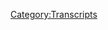 {{DEFAULTSORT:
    #_TRANSCRIPT_0426:April 27-28, 2020
}}{{Transcript
    | title         = [[426: April 27-28, 2020]]
    | caption       = [https://knowledgefight.libsyn.com/426-april-27-28-2020 Listen to this episode on Libsyn]
    | episodeNumber = [[426: April 27-28, 2020|426]]
    | length        = 01:55:08
}}

{{MessageBox
    | header     = Warning: Bot Generated Content
    | text       = This transcript was automatically generated by transcription software and likely contains many mistakes and misattributions. Please check the audio for definitive quotes, attribution, and context.
    | image      = N3yvass4myg91.webp
    | imagewidth = 50px
    | id         = warning
}}

{{TranscriptBlock
    | name      = Unknown Speaker
    | timestamp = 00:00:00.000
    | text      = N-N-N-N-N-N-Knowledge Fight
}}

{{TranscriptBlock
    | name      = Unknown Speaker
    | timestamp = 00:00:12.960
    | text      = Dan and Jordan, I am sweating
}}

{{TranscriptBlock
    | name      = Unknown Speaker
    | timestamp = 00:00:18.079
    | text      = knowledgefight.com, it's time to pray
}}

{{TranscriptBlock
    | name      = Unknown Speaker
    | timestamp = 00:00:21.280
    | text      = I have great respect for knowledgefight
}}

{{TranscriptBlock
    | name      = Unknown Speaker
    | timestamp = 00:00:23.879
    | text      = knowledgefight
}}

{{TranscriptBlock
    | name      = Unknown Speaker
    | timestamp = 00:00:24.879
    | text      = I'm sick of them posing as if they're the good guys
}}

{{TranscriptBlock
    | name      = Unknown Speaker
    | timestamp = 00:00:27.399
    | text      = Shang, we are the bad guys, knowledgefight
}}

{{TranscriptBlock
    | name      = Unknown Speaker
    | timestamp = 00:00:29.960
    | text      = Dan and Jordan, knowledgefight
}}

{{TranscriptBlock
    | name      = Unknown Speaker
    | timestamp = 00:00:32.200
    | text      = Riddler, Riddler, Riddler
}}

{{TranscriptBlock
    | name      = Unknown Speaker
    | timestamp = 00:00:35.000
    | text      = Need, need money, Riddler, Riddler, Riddler
}}

{{TranscriptBlock
    | name      = Unknown Speaker
    | timestamp = 00:00:39.359
    | text      = Andy and Kansas, Andy and, Andy and
}}

{{TranscriptBlock
    | name      = Unknown Speaker
    | timestamp = 00:00:42.200
    | text      = Stop it, Andy and Kansas, Andy and Kansas
}}

{{TranscriptBlock
    | name      = Unknown Speaker
    | timestamp = 00:00:46.200
    | text      = It's time to pray
}}

{{TranscriptBlock
    | name      = Unknown Speaker
    | timestamp = 00:00:47.119
    | text      = Andy and Kansas, you're on the air, thanks for holding us
}}

{{TranscriptBlock
    | name      = Unknown Speaker
    | timestamp = 00:00:49.439
    | text      = Hello Alex, I'm a 16th caller, I'm a huge fan
}}

{{TranscriptBlock
    | name      = Unknown Speaker
    | timestamp = 00:00:51.759
    | text      = I love your work
}}

{{TranscriptBlock
    | name      = Unknown Speaker
    | timestamp = 00:00:53.000
    | text      = knowledgefight
}}

{{TranscriptBlock
    | name      = Unknown Speaker
    | timestamp = 00:00:54.640
    | text      = knowledgefight.com
}}

{{TranscriptBlock
    | name      = Unknown Speaker
    | timestamp = 00:00:57.640
    | text      = I love you
}}

{{TranscriptBlock
    | name      = Unknown Speaker
    | timestamp = 00:00:59.240
    | text      = Hey everybody, welcome back to Knowledge Fight, I'm Dan
}}

{{TranscriptBlock
    | name      = Unknown Speaker
    | timestamp = 00:01:01.240
    | text      = I'm Jordan
}}

{{TranscriptBlock
    | name      = Unknown Speaker
    | timestamp = 00:01:01.840
    | text      = We're a couple dudes, like to sit around, drink novelty beverages
}}

{{TranscriptBlock
    | name      = Unknown Speaker
    | timestamp = 00:01:03.840
    | text      = and talk a little bit about Alex Jones
}}

{{TranscriptBlock
    | name      = Unknown Speaker
    | timestamp = 00:01:05.239
    | text      = Oh indeed we are Dan
}}

{{TranscriptBlock
    | name      = Unknown Speaker
    | timestamp = 00:01:06.640
    | text      = Jordan, Jordan
}}

{{TranscriptBlock
    | name      = Unknown Speaker
    | timestamp = 00:01:07.840
    | text      = What's your bright spot today?
}}

{{TranscriptBlock
    | name      = Unknown Speaker
    | timestamp = 00:01:09.040
    | text      = Two things come to mind
}}

{{TranscriptBlock
    | name      = Unknown Speaker
    | timestamp = 00:01:11.239
    | text      = You are tossing out bright spots two at a time
}}

{{TranscriptBlock
    | name      = Unknown Speaker
    | timestamp = 00:01:13.840
    | text      = Sure, I think I forgot the other one, it might come to me
}}

{{TranscriptBlock
    | name      = Unknown Speaker
    | timestamp = 00:01:16.239
    | text      = But I'm not one of these guys who likes to, you know
}}

{{TranscriptBlock
    | name      = Unknown Speaker
    | timestamp = 00:01:19.239
    | text      = When I used to work at an office, used to hear people talk about their birthday week
}}

{{TranscriptBlock
    | name      = Unknown Speaker
    | timestamp = 00:01:22.640
    | text      = Sure, sure
}}

{{TranscriptBlock
    | name      = Unknown Speaker
    | timestamp = 00:01:23.640
    | text      = I'm not one of those guys who likes to play that game
}}

{{TranscriptBlock
    | name      = Unknown Speaker
    | timestamp = 00:01:25.640
    | text      = I don't even like to bring up my birthday
}}

{{TranscriptBlock
    | name      = Unknown Speaker
    | timestamp = 00:01:27.640
    | text      = I'm ashamed I have so many times on this podcast
}}

{{TranscriptBlock
    | name      = Unknown Speaker
    | timestamp = 00:01:30.640
    | text      = So many times
}}

{{TranscriptBlock
    | name      = Unknown Speaker
    | timestamp = 00:01:31.640
    | text      = But, over the course of
}}

{{TranscriptBlock
    | name      = Unknown Speaker
    | timestamp = 00:01:33.640
    | text      = From Friday to Monday
}}

{{TranscriptBlock
    | name      = Unknown Speaker
    | timestamp = 00:01:35.640
    | text      = Yeah
}}

{{TranscriptBlock
    | name      = Unknown Speaker
    | timestamp = 00:01:36.640
    | text      = Of that weekend, the 24th through whatever Monday would have been
}}

{{TranscriptBlock
    | name      = Unknown Speaker
    | timestamp = 00:01:39.640
    | text      = We got on Friday, Andy Daley put out his new album
}}

{{TranscriptBlock
    | name      = Unknown Speaker
    | timestamp = 00:01:42.640
    | text      = Oh yeah
}}

{{TranscriptBlock
    | name      = Unknown Speaker
    | timestamp = 00:01:43.640
    | text      = Four More Sweaters
}}

{{TranscriptBlock
    | name      = Unknown Speaker
    | timestamp = 00:01:44.640
    | text      = Yeah
}}

{{TranscriptBlock
    | name      = Unknown Speaker
    | timestamp = 00:01:45.640
    | text      = And then on Monday, the beginning of his new podcast, Bananas for Bonanza started
}}

{{TranscriptBlock
    | name      = Unknown Speaker
    | timestamp = 00:01:48.640
    | text      = Yes
}}

{{TranscriptBlock
    | name      = Unknown Speaker
    | timestamp = 00:01:49.640
    | text      = And it's just like a cornucopia of one of the dudes who I think is
}}

{{TranscriptBlock
    | name      = Unknown Speaker
    | timestamp = 00:01:52.640
    | text      = One of the funniest people on the planet
}}

{{TranscriptBlock
    | name      = Unknown Speaker
    | timestamp = 00:01:54.640
    | text      = Pure genius
}}

{{TranscriptBlock
    | name      = Unknown Speaker
    | timestamp = 00:01:55.640
    | text      = All being dropped on my plate over the weekend
}}

{{TranscriptBlock
    | name      = Unknown Speaker
    | timestamp = 00:01:57.640
    | text      = And at the end of the weekend, it was just
}}

{{TranscriptBlock
    | name      = Unknown Speaker
    | timestamp = 00:01:59.640
    | text      = Just fantastic
}}

{{TranscriptBlock
    | name      = Unknown Speaker
    | timestamp = 00:02:00.640
    | text      = That's
}}

{{TranscriptBlock
    | name      = Unknown Speaker
    | timestamp = 00:02:01.640
    | text      = Really, really nice
}}

{{TranscriptBlock
    | name      = Unknown Speaker
    | timestamp = 00:02:02.640
    | text      = That's wonderful
}}

{{TranscriptBlock
    | name      = Unknown Speaker
    | timestamp = 00:02:03.640
    | text      = Yeah
}}

{{TranscriptBlock
    | name      = Unknown Speaker
    | timestamp = 00:02:04.640
    | text      = That is wonderful
}}

{{TranscriptBlock
    | name      = Unknown Speaker
    | timestamp = 00:02:05.640
    | text      = I've been taking a lot of pleasure in that
}}

{{TranscriptBlock
    | name      = Unknown Speaker
    | timestamp = 00:02:07.640
    | text      = I gotta catch up on that
}}

{{TranscriptBlock
    | name      = Unknown Speaker
    | timestamp = 00:02:09.639
    | text      = You should
}}

{{TranscriptBlock
    | name      = Unknown Speaker
    | timestamp = 00:02:10.639
    | text      = I still haven't listened to
}}

{{TranscriptBlock
    | name      = Unknown Speaker
    | timestamp = 00:02:11.639
    | text      = Spoiler alert
}}

{{TranscriptBlock
    | name      = Unknown Speaker
    | timestamp = 00:02:12.639
    | text      = Album
}}

{{TranscriptBlock
    | name      = Unknown Speaker
    | timestamp = 00:02:13.639
    | text      = I know it's gonna be incredible
}}

{{TranscriptBlock
    | name      = Unknown Speaker
    | timestamp = 00:02:15.639
    | text      = I think Andy Daley is one of the absolute funniest people
}}

{{TranscriptBlock
    | name      = Unknown Speaker
    | timestamp = 00:02:18.639
    | text      = In the fucking planet
}}

{{TranscriptBlock
    | name      = Unknown Speaker
    | timestamp = 00:02:20.639
    | text      = But
}}

{{TranscriptBlock
    | name      = Unknown Speaker
    | timestamp = 00:02:21.639
    | text      = You're showing your cards a little bit
}}

{{TranscriptBlock
    | name      = Unknown Speaker
    | timestamp = 00:02:22.639
    | text      = Yes
}}

{{TranscriptBlock
    | name      = Unknown Speaker
    | timestamp = 00:02:23.639
    | text      = By it being Tuesday as we're recording this
}}

{{TranscriptBlock
    | name      = Unknown Speaker
    | timestamp = 00:02:24.639
    | text      = And you haven't listened to either of those things
}}

{{TranscriptBlock
    | name      = Unknown Speaker
    | timestamp = 00:02:26.639
    | text      = Yes
}}

{{TranscriptBlock
    | name      = Unknown Speaker
    | timestamp = 00:02:27.639
    | text      = So it can't be that high of a priority
}}

{{TranscriptBlock
    | name      = Unknown Speaker
    | timestamp = 00:02:28.639
    | text      = I'm a failure
}}

{{TranscriptBlock
    | name      = Unknown Speaker
    | timestamp = 00:02:29.639
    | text      = It's not my birthday yet
}}

{{TranscriptBlock
    | name      = Unknown Speaker
    | timestamp = 00:02:31.639
    | text      = I definitely have forgot what the other thing was
}}

{{TranscriptBlock
    | name      = Unknown Speaker
    | timestamp = 00:02:34.639
    | text      = And it'll come to me later hopefully
}}

{{TranscriptBlock
    | name      = Unknown Speaker
    | timestamp = 00:02:36.639
    | text      = But if not, it'll be on Friday's episode
}}

{{TranscriptBlock
    | name      = Unknown Speaker
    | timestamp = 00:02:38.639
    | text      = What is
}}

{{TranscriptBlock
    | name      = Unknown Speaker
    | timestamp = 00:02:40.639
    | text      = Tomorrow's gonna be Wednesday
}}

{{TranscriptBlock
    | name      = Unknown Speaker
    | timestamp = 00:02:42.639
    | text      = Oh god
}}

{{TranscriptBlock
    | name      = Unknown Speaker
    | timestamp = 00:02:43.639
    | text      = Days have no meaning
}}

{{TranscriptBlock
    | name      = Unknown Speaker
    | timestamp = 00:02:44.639
    | text      = Dan, my bright spot is personal growth
}}

{{TranscriptBlock
    | name      = Unknown Speaker
    | timestamp = 00:02:47.639
    | text      = Yay
}}

{{TranscriptBlock
    | name      = Unknown Speaker
    | timestamp = 00:02:48.639
    | text      = I've had to go back and take a look at some of the stuff
}}

{{TranscriptBlock
    | name      = Unknown Speaker
    | timestamp = 00:02:51.639
    | text      = I and we have done
}}

{{TranscriptBlock
    | name      = Unknown Speaker
    | timestamp = 00:02:53.639
    | text      = And I was a giant
}}

{{TranscriptBlock
    | name      = Unknown Speaker
    | timestamp = 00:02:55.639
    | text      = You mean our show, not like
}}

{{TranscriptBlock
    | name      = Unknown Speaker
    | timestamp = 00:02:56.639
    | text      = I've watched other stuff
}}

{{TranscriptBlock
    | name      = Unknown Speaker
    | timestamp = 00:02:58.639
    | text      = Old stand up
}}

{{TranscriptBlock
    | name      = Unknown Speaker
    | timestamp = 00:03:00.639
    | text      = Oh, okay
}}

{{TranscriptBlock
    | name      = Unknown Speaker
    | timestamp = 00:03:01.639
    | text      = My partner is
}}

{{TranscriptBlock
    | name      = Unknown Speaker
    | timestamp = 00:03:02.639
    | text      = We've done the whole like
}}

{{TranscriptBlock
    | name      = Unknown Speaker
    | timestamp = 00:03:04.639
    | text      = Do you remember when we were
}}

{{TranscriptBlock
    | name      = Unknown Speaker
    | timestamp = 00:03:05.639
    | text      = A lot of time for reflection
}}

{{TranscriptBlock
    | name      = Unknown Speaker
    | timestamp = 00:03:06.639
    | text      = Yeah, exactly
}}

{{TranscriptBlock
    | name      = Unknown Speaker
    | timestamp = 00:03:07.639
    | text      = Exactly
}}

{{TranscriptBlock
    | name      = Unknown Speaker
    | timestamp = 00:03:08.639
    | text      = And I am proud to say I used to be a giant shit bag
}}

{{TranscriptBlock
    | name      = Unknown Speaker
    | timestamp = 00:03:11.639
    | text      = And now I am slightly less of a giant shit bag
}}

{{TranscriptBlock
    | name      = Unknown Speaker
    | timestamp = 00:03:14.639
    | text      = And that's personal growth
}}

{{TranscriptBlock
    | name      = Unknown Speaker
    | timestamp = 00:03:15.639
    | text      = Yeah, that's great
}}

{{TranscriptBlock
    | name      = Unknown Speaker
    | timestamp = 00:03:16.639
    | text      = That is a bright spot
}}

{{TranscriptBlock
    | name      = Unknown Speaker
    | timestamp = 00:03:17.639
    | text      = I think taking a little bit of time to recognize
}}

{{TranscriptBlock
    | name      = Unknown Speaker
    | timestamp = 00:03:20.639
    | text      = It's that thing they talk about
}}

{{TranscriptBlock
    | name      = Unknown Speaker
    | timestamp = 00:03:23.639
    | text      = You don't really see gradual things
}}

{{TranscriptBlock
    | name      = Unknown Speaker
    | timestamp = 00:03:26.639
    | text      = As they're happening
}}

{{TranscriptBlock
    | name      = Unknown Speaker
    | timestamp = 00:03:27.639
    | text      = But when you look back
}}

{{TranscriptBlock
    | name      = Unknown Speaker
    | timestamp = 00:03:28.639
    | text      = It's like, oh my god
}}

{{TranscriptBlock
    | name      = Unknown Speaker
    | timestamp = 00:03:29.639
    | text      = There's a lot of difference
}}

{{TranscriptBlock
    | name      = Unknown Speaker
    | timestamp = 00:03:31.639
    | text      = Between a couple years ago and now
}}

{{TranscriptBlock
    | name      = Unknown Speaker
    | timestamp = 00:03:33.639
    | text      = For sure
}}

{{TranscriptBlock
    | name      = Unknown Speaker
    | timestamp = 00:03:34.639
    | text      = Day to day it might feel like
}}

{{TranscriptBlock
    | name      = Unknown Speaker
    | timestamp = 00:03:35.639
    | text      = Nothing's really changing
}}

{{TranscriptBlock
    | name      = Unknown Speaker
    | timestamp = 00:03:36.639
    | text      = But it does
}}

{{TranscriptBlock
    | name      = Unknown Speaker
    | timestamp = 00:03:37.639
    | text      = You gotta take a step back
}}

{{TranscriptBlock
    | name      = Unknown Speaker
    | timestamp = 00:03:39.639
    | text      = Every now and again
}}

{{TranscriptBlock
    | name      = Unknown Speaker
    | timestamp = 00:03:40.639
    | text      = That's great
}}

{{TranscriptBlock
    | name      = Unknown Speaker
    | timestamp = 00:03:41.639
    | text      = And not just that
}}

{{TranscriptBlock
    | name      = Unknown Speaker
    | timestamp = 00:03:42.639
    | text      = But I would say in the past two years
}}

{{TranscriptBlock
    | name      = Unknown Speaker
    | timestamp = 00:03:43.639
    | text      = I've grown and changed more than I have
}}

{{TranscriptBlock
    | name      = Unknown Speaker
    | timestamp = 00:03:45.639
    | text      = From 30 to 32
}}

{{TranscriptBlock
    | name      = Unknown Speaker
    | timestamp = 00:03:46.639
    | text      = Was a huge chasm
}}

{{TranscriptBlock
    | name      = Unknown Speaker
    | timestamp = 00:03:48.639
    | text      = But from like 23 to 30
}}

{{TranscriptBlock
    | name      = Unknown Speaker
    | timestamp = 00:03:50.639
    | text      = Not much
}}

{{TranscriptBlock
    | name      = Unknown Speaker
    | timestamp = 00:03:51.639
    | text      = Basically the same
}}

{{TranscriptBlock
    | name      = Unknown Speaker
    | timestamp = 00:03:52.639
    | text      = Just a giant shit bag
}}

{{TranscriptBlock
    | name      = Unknown Speaker
    | timestamp = 00:03:53.639
    | text      = And what I would say about that is
}}

{{TranscriptBlock
    | name      = Unknown Speaker
    | timestamp = 00:03:55.639
    | text      = You're welcome
}}

{{TranscriptBlock
    | name      = Unknown Speaker
    | timestamp = 00:03:56.639
    | text      = I'm gonna thank our fans more than you, sir
}}

{{TranscriptBlock
    | name      = Unknown Speaker
    | timestamp = 00:04:01.639
    | text      = That's probably fair, probably fair
}}

{{TranscriptBlock
    | name      = Unknown Speaker
    | timestamp = 00:04:04.639
    | text      = Very nice people
}}

{{TranscriptBlock
    | name      = Unknown Speaker
    | timestamp = 00:04:05.639
    | text      = Wonderful people
}}

{{TranscriptBlock
    | name      = Unknown Speaker
    | timestamp = 00:04:06.639
    | text      = Brilliant people
}}

{{TranscriptBlock
    | name      = Unknown Speaker
    | timestamp = 00:04:07.639
    | text      = So Jordan, today we're going over
}}

{{TranscriptBlock
    | name      = Unknown Speaker
    | timestamp = 00:04:08.639
    | text      = April 27th and 28th, 2020
}}

{{TranscriptBlock
    | name      = Unknown Speaker
    | timestamp = 00:04:10.639
    | text      = I'm Dan, this is 2020
}}

{{TranscriptBlock
    | name      = Unknown Speaker
    | timestamp = 00:04:11.639
    | text      = That's Monday and Tuesday of this week
}}

{{TranscriptBlock
    | name      = Unknown Speaker
    | timestamp = 00:04:13.639
    | text      = Oh, that's all right
}}

{{TranscriptBlock
    | name      = Unknown Speaker
    | timestamp = 00:04:14.639
    | text      = This was my other bright spot
}}

{{TranscriptBlock
    | name      = Unknown Speaker
    | timestamp = 00:04:15.639
    | text      = There we go
}}

{{TranscriptBlock
    | name      = Unknown Speaker
    | timestamp = 00:04:16.639
    | text      = The April 28th episode of Alex's show
}}

{{TranscriptBlock
    | name      = Unknown Speaker
    | timestamp = 00:04:18.639
    | text      = Today's episode is a bright spot
}}

{{TranscriptBlock
    | name      = Unknown Speaker
    | timestamp = 00:04:20.639
    | text      = Very rare
}}

{{TranscriptBlock
    | name      = Unknown Speaker
    | timestamp = 00:04:21.639
    | text      = All right
}}

{{TranscriptBlock
    | name      = Unknown Speaker
    | timestamp = 00:04:22.639
    | text      = And I
}}

{{TranscriptBlock
    | name      = Unknown Speaker
    | timestamp = 00:04:23.639
    | text      = We're not gonna get to it until
}}

{{TranscriptBlock
    | name      = Unknown Speaker
    | timestamp = 00:04:25.639
    | text      = Towards the end of this episode
}}

{{TranscriptBlock
    | name      = Unknown Speaker
    | timestamp = 00:04:27.639
    | text      = But I promise you
}}

{{TranscriptBlock
    | name      = Unknown Speaker
    | timestamp = 00:04:29.639
    | text      = Unheard of levels of nonsense
}}

{{TranscriptBlock
    | name      = Unknown Speaker
    | timestamp = 00:04:32.639
    | text      = Coming out of his mouth
}}

{{TranscriptBlock
    | name      = Unknown Speaker
    | timestamp = 00:04:33.639
    | text      = I can't overhype this
}}

{{TranscriptBlock
    | name      = Unknown Speaker
    | timestamp = 00:04:34.639
    | text      = It's one of the most silly
}}

{{TranscriptBlock
    | name      = Unknown Speaker
    | timestamp = 00:04:36.639
    | text      = Stupid fucking things I've ever heard in my life
}}

{{TranscriptBlock
    | name      = Unknown Speaker
    | timestamp = 00:04:38.639
    | text      = And I'm so excited to get to it
}}

{{TranscriptBlock
    | name      = Unknown Speaker
    | timestamp = 00:04:39.639
    | text      = I'm so excited
}}

{{TranscriptBlock
    | name      = Unknown Speaker
    | timestamp = 00:04:40.639
    | text      = And we will
}}

{{TranscriptBlock
    | name      = Unknown Speaker
    | timestamp = 00:04:41.639
    | text      = But before we get down to business on that
}}

{{TranscriptBlock
    | name      = Unknown Speaker
    | timestamp = 00:04:42.639
    | text      = We gotta take a moment to say thank you
}}

{{TranscriptBlock
    | name      = Unknown Speaker
    | timestamp = 00:04:43.639
    | text      = To some of these wonderful people
}}

{{TranscriptBlock
    | name      = Unknown Speaker
    | timestamp = 00:04:44.639
    | text      = Who have signed up and are supporting the show
}}

{{TranscriptBlock
    | name      = Unknown Speaker
    | timestamp = 00:04:45.639
    | text      = And also check in on the Year of the Seltzer
}}

{{TranscriptBlock
    | name      = Unknown Speaker
    | timestamp = 00:04:48.639
    | text      = Wonderful
}}

{{TranscriptBlock
    | name      = Unknown Speaker
    | timestamp = 00:04:49.639
    | text      = So first, Paul
}}

{{TranscriptBlock
    | name      = Unknown Speaker
    | timestamp = 00:04:50.639
    | text      = Thank you so much
}}

{{TranscriptBlock
    | name      = Unknown Speaker
    | timestamp = 00:04:51.639
    | text      = You're now a policy wonk
}}

{{TranscriptBlock
    | name      = Unknown Speaker
    | timestamp = 00:04:52.639
    | text      = I'm a policy wonk
}}

{{TranscriptBlock
    | name      = Unknown Speaker
    | timestamp = 00:04:53.639
    | text      = Thanks Paul
}}

{{TranscriptBlock
    | name      = Unknown Speaker
    | timestamp = 00:04:54.639
    | text      = Next, Craig with a K
}}

{{TranscriptBlock
    | name      = Unknown Speaker
    | timestamp = 00:04:55.639
    | text      = Thank you so much
}}

{{TranscriptBlock
    | name      = Unknown Speaker
    | timestamp = 00:04:56.639
    | text      = You're now a policy wonk
}}

{{TranscriptBlock
    | name      = Unknown Speaker
    | timestamp = 00:04:57.639
    | text      = I'm a policy wonk
}}

{{TranscriptBlock
    | name      = Unknown Speaker
    | timestamp = 00:04:58.639
    | text      = Thanks, Kreg
}}

{{TranscriptBlock
    | name      = Unknown Speaker
    | timestamp = 00:04:59.639
    | text      = Thanks, Craig
}}

{{TranscriptBlock
    | name      = Unknown Speaker
    | timestamp = 00:05:00.639
    | text      = Next
}}

{{TranscriptBlock
    | name      = Unknown Speaker
    | timestamp = 00:05:01.639
    | text      = You know what I was thinking
}}

{{TranscriptBlock
    | name      = Unknown Speaker
    | timestamp = 00:05:02.639
    | text      = That's what Craig would be
}}

{{TranscriptBlock
    | name      = Unknown Speaker
    | timestamp = 00:05:04.639
    | text      = If he was a villain in Donkey Kong Country
}}

{{TranscriptBlock
    | name      = Unknown Speaker
    | timestamp = 00:05:06.639
    | text      = You know, King K. Rool
}}

{{TranscriptBlock
    | name      = Unknown Speaker
    | timestamp = 00:05:08.639
    | text      = All the bad guys
}}

{{TranscriptBlock
    | name      = Unknown Speaker
    | timestamp = 00:05:09.639
    | text      = Yes, yes
}}

{{TranscriptBlock
    | name      = Unknown Speaker
    | timestamp = 00:05:10.639
    | text      = All right
}}

{{TranscriptBlock
    | name      = Unknown Speaker
    | timestamp = 00:05:11.639
    | text      = Oh, I got it
}}

{{TranscriptBlock
    | name      = Unknown Speaker
    | timestamp = 00:05:12.639
    | text      = Next
}}

{{TranscriptBlock
    | name      = Unknown Speaker
    | timestamp = 00:05:13.639
    | text      = Last
}}

{{TranscriptBlock
    | name      = Unknown Speaker
    | timestamp = 00:05:14.639
    | text      = Reagan
}}

{{TranscriptBlock
    | name      = Unknown Speaker
    | timestamp = 00:05:15.639
    | text      = Who is nothing like her namesake
}}

{{TranscriptBlock
    | name      = Unknown Speaker
    | timestamp = 00:05:16.639
    | text      = Thank you so much
}}

{{TranscriptBlock
    | name      = Unknown Speaker
    | timestamp = 00:05:17.639
    | text      = You're now a policy wonk
}}

{{TranscriptBlock
    | name      = Unknown Speaker
    | timestamp = 00:05:18.639
    | text      = I'm a policy wonk
}}

{{TranscriptBlock
    | name      = Unknown Speaker
    | timestamp = 00:05:19.639
    | text      = Thank you, Reagan
}}

{{TranscriptBlock
    | name      = Unknown Speaker
    | timestamp = 00:05:20.639
    | text      = Never thought I'd say that in my life
}}

{{TranscriptBlock
    | name      = Unknown Speaker
    | timestamp = 00:05:22.639
    | text      = Next
}}

{{TranscriptBlock
    | name      = Unknown Speaker
    | timestamp = 00:05:23.639
    | text      = BadwolfYEG
}}

{{TranscriptBlock
    | name      = Unknown Speaker
    | timestamp = 00:05:24.639
    | text      = Thank you so much
}}

{{TranscriptBlock
    | name      = Unknown Speaker
    | timestamp = 00:05:25.639
    | text      = You're now a policy wonk
}}

{{TranscriptBlock
    | name      = Unknown Speaker
    | timestamp = 00:05:26.639
    | text      = I'm a policy wonk
}}

{{TranscriptBlock
    | name      = Unknown Speaker
    | timestamp = 00:05:27.639
    | text      = Thank you, BadwolfYEG
}}

{{TranscriptBlock
    | name      = Unknown Speaker
    | timestamp = 00:05:28.639
    | text      = That one I did expect to say
}}

{{TranscriptBlock
    | name      = Unknown Speaker
    | timestamp = 00:05:29.639
    | text      = Next
}}

{{TranscriptBlock
    | name      = Unknown Speaker
    | timestamp = 00:05:30.639
    | text      = Strex
}}

{{TranscriptBlock
    | name      = Unknown Speaker
    | timestamp = 00:05:31.639
    | text      = Thank you so much
}}

{{TranscriptBlock
    | name      = Unknown Speaker
    | timestamp = 00:05:32.639
    | text      = You're now a policy wonk
}}

{{TranscriptBlock
    | name      = Unknown Speaker
    | timestamp = 00:05:33.639
    | text      = I'm a policy wonk
}}

{{TranscriptBlock
    | name      = Unknown Speaker
    | timestamp = 00:05:34.639
    | text      = Thanks, Strex
}}

{{TranscriptBlock
    | name      = Unknown Speaker
    | timestamp = 00:05:35.639
    | text      = Next
}}

{{TranscriptBlock
    | name      = Unknown Speaker
    | timestamp = 00:05:36.639
    | text      = James
}}

{{TranscriptBlock
    | name      = Unknown Speaker
    | timestamp = 00:05:37.639
    | text      = Thank you so much
}}

{{TranscriptBlock
    | name      = Unknown Speaker
    | timestamp = 00:05:38.639
    | text      = You are now a policy wonk
}}

{{TranscriptBlock
    | name      = Unknown Speaker
    | timestamp = 00:05:39.639
    | text      = I'm a policy wonk
}}

{{TranscriptBlock
    | name      = Unknown Speaker
    | timestamp = 00:05:40.639
    | text      = Thank you, James
}}

{{TranscriptBlock
    | name      = Unknown Speaker
    | timestamp = 00:05:41.639
    | text      = Thank you
}}

{{TranscriptBlock
    | name      = Unknown Speaker
    | timestamp = 00:05:42.639
    | text      = It's a good name. Thank you so much. You're now policy walk. I'm a policy walk.
}}

{{TranscriptBlock
    | name      = Unknown Speaker
    | timestamp = 00:05:46.240
    | text      = Thank you very much, Finn. Next, Carrie. Thank you so much. You're now policy walk.
}}

{{TranscriptBlock
    | name      = Unknown Speaker
    | timestamp = 00:05:50.160
    | text      = I'm a policy walk. Thank you very much, Carrie. Thank you, Carrie. And then finally,
}}

{{TranscriptBlock
    | name      = Unknown Speaker
    | timestamp = 00:05:53.199
    | text      = let's say thank you to somebody who donated on an elevated level. And I got to say,
}}

{{TranscriptBlock
    | name      = Unknown Speaker
    | timestamp = 00:05:57.360
    | text      = generosity above even what I would classify in the technocrat care category. We got to go
}}

{{TranscriptBlock
    | name      = Unknown Speaker
    | timestamp = 00:06:04.079
    | text      = raptor princess on this one. Straight up. And I got to say also, I probably would have
}}

{{TranscriptBlock
    | name      = Unknown Speaker
    | timestamp = 00:06:08.079
    | text      = maybe got to this on the last episode or maybe the episode before that,
}}

{{TranscriptBlock
    | name      = Unknown Speaker
    | timestamp = 00:06:11.279
    | text      = but I can't find the raptor princess sound effect. You still can't find the drop all over the place
}}

{{TranscriptBlock
    | name      = Unknown Speaker
    | timestamp = 00:06:16.399
    | text      = and I can't find it. So in, uh, in, in, in thank you to this, uh, this individual, this person,
}}

{{TranscriptBlock
    | name      = Unknown Speaker
    | timestamp = 00:06:21.839
    | text      = I've created a new raptor princess sound drop. Uh, so thank you so much. The armor of contempt.
}}

{{TranscriptBlock
    | name      = Unknown Speaker
    | timestamp = 00:06:27.279
    | text      = You are now a raptor princess. I'm a policy walk. Go home to your mother and tell her you're
}}

{{TranscriptBlock
    | name      = Unknown Speaker
    | timestamp = 00:06:32.319
    | text      = brilliant. I'll barbecue your ass. It's over for humanity. You're a beautiful soul. They're coming
}}

{{TranscriptBlock
    | name      = Unknown Speaker
    | timestamp = 00:06:37.279
    | text      = for your balls. A lot piss all over your God. Very few people crap in the pool unless they're babies
}}

{{TranscriptBlock
    | name      = Unknown Speaker
    | timestamp = 00:06:44.800
    | text      = all over the state. You make it a practice of calling people pieces of garbage when they are.
}}

{{TranscriptBlock
    | name      = Unknown Speaker
    | timestamp = 00:06:52.000
    | text      = Thank you so much. The armor of contempt. We appreciate it.
}}

{{TranscriptBlock
    | name      = Unknown Speaker
    | timestamp = 00:06:55.920
    | text      = Uh, I wanted to try and mix it up with some of the side characters, uh, in the drop. So a lot of,
}}

{{TranscriptBlock
    | name      = Unknown Speaker
    | timestamp = 00:07:02.560
    | text      = a lot of non Alex voices there. I like it. Got a little scatological for a while.
}}

{{TranscriptBlock
    | name      = Unknown Speaker
    | timestamp = 00:07:06.720
    | text      = I did notice that trend. Yes. Well, when I'm digging from like more recent clips,
}}

{{TranscriptBlock
    | name      = Unknown Speaker
    | timestamp = 00:07:11.680
    | text      = seems like Alex is talking about piss and poo a lot more lately. Uh, so thank you very much.
}}

{{TranscriptBlock
    | name      = Unknown Speaker
    | timestamp = 00:07:17.519
    | text      = Uh, if you're out there listening, you're thinking, Hey, I enjoy the show. I'd like
}}

{{TranscriptBlock
    | name      = Unknown Speaker
    | timestamp = 00:07:19.759
    | text      = to support these gents. Do you can do that by going to our website, knowledge, fight.com,
}}

{{TranscriptBlock
    | name      = Unknown Speaker
    | timestamp = 00:07:22.720
    | text      = clicking the button that says support the show. We would appreciate it. Or you can go and find
}}

{{TranscriptBlock
    | name      = Unknown Speaker
    | timestamp = 00:07:25.759
    | text      = a local charity in your area and help people in need. That would also be wonderful. We would
}}

{{TranscriptBlock
    | name      = Unknown Speaker
    | timestamp = 00:07:30.720
    | text      = appreciate either. Yep. So Jordan, now it's time to check in with the year of the seltzer. Let's
}}

{{TranscriptBlock
    | name      = Unknown Speaker
    | timestamp = 00:07:34.639
    | text      = do it. We are up to 19 seltzers at the time of recording. We are ahead of schedule finding this
}}

{{TranscriptBlock
    | name      = Unknown Speaker
    | timestamp = 00:07:42.560
    | text      = shit. That's an interesting question. I'm glad you brought it up. I walked into that one. That
}}

{{TranscriptBlock
    | name      = Unknown Speaker
    | timestamp = 00:07:48.639
    | text      = one's on me. Some people have raised a concern about how expensive this might end up getting.
}}

{{TranscriptBlock
    | name      = Unknown Speaker
    | timestamp = 00:07:54.079
    | text      = Sure. And I want to make people feel a little bit more comfortable about that. One thing,
}}

{{TranscriptBlock
    | name      = Unknown Speaker
    | timestamp = 00:07:58.480
    | text      = a couple of family members gave me Amazon gift cards for my birthday. Sure. And so
}}

{{TranscriptBlock
    | name      = Unknown Speaker
    | timestamp = 00:08:03.120
    | text      = a number of variety packs are available online on Amazon. It's basically free. Do not use them
}}

{{TranscriptBlock
    | name      = Unknown Speaker
    | timestamp = 00:08:09.600
    | text      = on May 1st. Do not cross the picket line. Anyways, Amazon don't cross the picket line on May 1st.
}}

{{TranscriptBlock
    | name      = Unknown Speaker
    | timestamp = 00:08:14.879
    | text      = Fine. I will not do that. Thank you for giving me the heads up. You are welcome. The other thing is
}}

{{TranscriptBlock
    | name      = Unknown Speaker
    | timestamp = 00:08:19.120
    | text      = that there's a bunch of grocery stores here in Chicago and corner stores. And a lot of them have
}}

{{TranscriptBlock
    | name      = Unknown Speaker
    | timestamp = 00:08:24.639
    | text      = Lucy's. They have individual cans of seltzer that are often like between 60 cents or a dollar.
}}

{{TranscriptBlock
    | name      = Unknown Speaker
    | timestamp = 00:08:30.480
    | text      = Yeah. And so I've been able to find a ton of these that I've been drinking and are still in
}}

{{TranscriptBlock
    | name      = Unknown Speaker
    | timestamp = 00:08:35.120
    | text      = the fridge. You don't have to buy a 12 pack of them. I don't most of them. I don't, I don't
}}

{{TranscriptBlock
    | name      = Unknown Speaker
    | timestamp = 00:08:39.600
    | text      = necessarily want a 12 pack of a lemon cello. I might buy another, you like the, you like the
}}

{{TranscriptBlock
    | name      = Unknown Speaker
    | timestamp = 00:08:44.720
    | text      = lemon cello. That one's fantastic. So this is not going to end up probably being too devastating.
}}

{{TranscriptBlock
    | name      = Unknown Speaker
    | timestamp = 00:08:52.559
    | text      = Right. I've been, you know, going to like, when I go to jewel to go get some groceries,
}}

{{TranscriptBlock
    | name      = Unknown Speaker
    | timestamp = 00:08:57.120
    | text      = I go through every aisle, go through every right. You'd be surprised. There are beverages in more
}}

{{TranscriptBlock
    | name      = Unknown Speaker
    | timestamp = 00:09:02.480
    | text      = aisles than you think. That's one thing I've realized all over the place. They hide them.
}}

{{TranscriptBlock
    | name      = Unknown Speaker
    | timestamp = 00:09:07.919
    | text      = So, um, today, Jordan, sure. What's our highlight for today? Well, can't all be good news. Sometimes
}}

{{TranscriptBlock
    | name      = Unknown Speaker
    | timestamp = 00:09:14.000
    | text      = got to give a low light. We got a low light, huh? Oh no. Oh no. I got to say this, this, uh,
}}

{{TranscriptBlock
    | name      = Unknown Speaker
    | timestamp = 00:09:20.080
    | text      = this week so far has been a marked disappointment, uh, about, uh, the brand by BAI. Okay. They have,
}}

{{TranscriptBlock
    | name      = Unknown Speaker
    | timestamp = 00:09:28.000
    | text      = uh, they have a line of, oh no, they're garbage. Well, not all of them. Okay. All right. I had
}}

{{TranscriptBlock
    | name      = Unknown Speaker
    | timestamp = 00:09:34.000
    | text      = their watermelon lime and I gave it a 68. Okay. So I mean, it's not like the line of them is trash.
}}

{{TranscriptBlock
    | name      = Unknown Speaker
    | timestamp = 00:09:40.960
    | text      = Sure. However, I did try the coconut lime gross. Holy shit. Holy shit. Oh no. New lows for a rating
}}

{{TranscriptBlock
    | name      = Unknown Speaker
    | timestamp = 00:09:50.879
    | text      = system. 16 out of them. Oh damn. Yeah. Damn. If it's under 20, that means I didn't finish it.
}}

{{TranscriptBlock
    | name      = Unknown Speaker
    | timestamp = 00:09:57.840
    | text      = Yeah, of course. If it's under 10, that means I find it repulsive. Sure. And I wish it burned.
}}

{{TranscriptBlock
    | name      = Unknown Speaker
    | timestamp = 00:10:02.720
    | text      = Right. Right. You pissed on it. You will and Alex's terms. Yeah. And I'm starting to realize that
}}

{{TranscriptBlock
    | name      = Unknown Speaker
    | timestamp = 00:10:06.879
    | text      = anything in like the sixties is going to be just like good, but who gives a shit? Right. Right.
}}

{{TranscriptBlock
    | name      = Unknown Speaker
    | timestamp = 00:10:12.240
    | text      = 70 is going to be, you know, 70 to 80. That range is going to be like aha. Anything over 80. It's
}}

{{TranscriptBlock
    | name      = Unknown Speaker
    | timestamp = 00:10:18.559
    | text      = Excel like excellent territory. I will be, I am anxiously awaiting the day we get over 80 or over
}}

{{TranscriptBlock
    | name      = Unknown Speaker
    | timestamp = 00:10:25.120
    | text      = 90. Yeah. I don't know. I don't know if it'll happen, but I'm, I'm ready for it to happen.
}}

{{TranscriptBlock
    | name      = Unknown Speaker
    | timestamp = 00:10:29.200
    | text      = Yeah. So anyway, well, I'll do respect to buy. I know you can do some good stuff, but that coconut
}}

{{TranscriptBlock
    | name      = Unknown Speaker
    | timestamp = 00:10:34.639
    | text      = lime was a disaster. And, um, we'll see coconuts, a bad flavor. I'm going to take that stand. I
}}

{{TranscriptBlock
    | name      = Unknown Speaker
    | timestamp = 00:10:40.159
    | text      = want to be honest. I don't think anything that has coconut is going to, uh, and I like coconut. I
}}

{{TranscriptBlock
    | name      = Unknown Speaker
    | timestamp = 00:10:45.440
    | text      = love amounts. Sometimes when I feel like a nut, I like an almond joy. I'm not one of these anti
}}

{{TranscriptBlock
    | name      = Unknown Speaker
    | timestamp = 00:10:50.000
    | text      = coconut guys, man in a drink. Terrible, terrible. Yep. So anyway, this has been the year of the
}}

{{TranscriptBlock
    | name      = Unknown Speaker
    | timestamp = 00:10:56.879
    | text      = Seltzer report. Yeah. Yeah. Uh, so let's get down to business on this episode. Uh, we're starting
}}

{{TranscriptBlock
    | name      = Unknown Speaker
    | timestamp = 00:11:02.639
    | text      = here on the 27th, April 27th, Monday, and it starts out with Alex having a prerecorded message
}}

{{TranscriptBlock
    | name      = Unknown Speaker
    | timestamp = 00:11:07.919
    | text      = that he wants to send to the new world order. But here is my message to the new world order.
}}

{{TranscriptBlock
    | name      = Unknown Speaker
    | timestamp = 00:11:16.399
    | text      = I think you can really be a gangster, huh? You got what it takes, huh? Roll with the big boys.
}}

{{TranscriptBlock
    | name      = Unknown Speaker
    | timestamp = 00:11:22.320
    | text      = Roll with the big boys.
}}

{{TranscriptBlock
    | name      = Unknown Speaker
    | timestamp = 00:11:30.399
    | text      = The other left sees me as Godzilla wrapped in Darth Vader.
}}

{{TranscriptBlock
    | name      = Unknown Speaker
    | timestamp = 00:11:36.879
    | text      = And that's because they believe their own propaganda. All I'm doing is exposing the
}}

{{TranscriptBlock
    | name      = Unknown Speaker
    | timestamp = 00:11:41.679
    | text      = horrible ass things that are involved in. And so the devastation that that exposure
}}

{{TranscriptBlock
    | name      = Unknown Speaker
    | timestamp = 00:11:46.320
    | text      = causes them, they then attribute to me when they're the ones that committed these incredible crimes.
}}

{{TranscriptBlock
    | name      = Unknown Speaker
    | timestamp = 00:11:50.879
    | text      = Nope. And so now they tell me we're going to kill your ass or put you in prison. And they're trying
}}

{{TranscriptBlock
    | name      = Unknown Speaker
    | timestamp = 00:11:55.840
    | text      = right now. And I'm just like, okay, you'll still be losers led by the Cripkeeper Nancy Pelosi and
}}

{{TranscriptBlock
    | name      = Unknown Speaker
    | timestamp = 00:12:01.200
    | text      = Hillary and all these other insane weirdos and Gigi pain.
}}

{{TranscriptBlock
    | name      = Unknown Speaker
    | timestamp = 00:12:07.519
    | text      = And we're in martial law. We only take forced inoculations with the
}}

{{TranscriptBlock
    | name      = Unknown Speaker
    | timestamp = 00:12:10.480
    | text      = evil elf Bill Gates hopping around giving speeches about the population.
}}

{{TranscriptBlock
    | name      = Unknown Speaker
    | timestamp = 00:12:14.720
    | text      = And I'm supposed to trust him wanting to give me a vaccine. Okay, fine.
}}

{{TranscriptBlock
    | name      = Unknown Speaker
    | timestamp = 00:12:18.000
    | text      = You can destroy Alex Jones, but all you'll do is water the tree of Liberty.
}}

{{TranscriptBlock
    | name      = Unknown Speaker
    | timestamp = 00:12:23.679
    | text      = But that is what Thomas Jefferson said. It's got to be water with the blood of
}}

{{TranscriptBlock
    | name      = Unknown Speaker
    | timestamp = 00:12:27.919
    | text      = Patriots like girls. William Barrett Travis almost forgot his name. Jesus.
}}

{{TranscriptBlock
    | name      = Unknown Speaker
    | timestamp = 00:12:35.039
    | text      = And you do two takes about water and trees with Patriots blood is just seems to
}}

{{TranscriptBlock
    | name      = Unknown Speaker
    | timestamp = 00:12:40.399
    | text      = create a harvest of blood for tyrants. What? That's why in the final equation,
}}

{{TranscriptBlock
    | name      = Unknown Speaker
    | timestamp = 00:12:45.200
    | text      = I'm not worried because I'm right where I'm supposed to be opposing you.
}}

{{TranscriptBlock
    | name      = Unknown Speaker
    | timestamp = 00:12:51.360
    | text      = So for myself, the rest are for humanity to all you globalist,
}}

{{TranscriptBlock
    | name      = Unknown Speaker
    | timestamp = 00:12:55.039
    | text      = you're losers. You're going to fail. Humanity's awakening and you're going to burn it out.
}}

{{TranscriptBlock
    | name      = Unknown Speaker
    | timestamp = 00:13:02.879
    | text      = I have a feeling that might be his recorded last episode that he was talking about on our
}}

{{TranscriptBlock
    | name      = Unknown Speaker
    | timestamp = 00:13:07.519
    | text      = last episode. I don't like, is it feels like that's just like something to be played like
}}

{{TranscriptBlock
    | name      = Unknown Speaker
    | timestamp = 00:13:12.879
    | text      = in perpetuity, you know, to rile the troops. My blood is on the tree of Liberty. I'm a Patriot.
}}

{{TranscriptBlock
    | name      = Unknown Speaker
    | timestamp = 00:13:19.519
    | text      = Now it's time to add the tyrant's blood, but apparently I'm going to forget how that quote
}}

{{TranscriptBlock
    | name      = Unknown Speaker
    | timestamp = 00:13:23.440
    | text      = goes and just say that tyrants lap up the blood from the tree. There's a harvest. Yeah. Okay.
}}

{{TranscriptBlock
    | name      = Unknown Speaker
    | timestamp = 00:13:28.879
    | text      = Yeah. So I, um, I kind of feel like that's his, uh, his salvo or whatever. I don't know,
}}

{{TranscriptBlock
    | name      = Unknown Speaker
    | timestamp = 00:13:34.960
    | text      = but otherwise it's just like a weird shoot promo about nothing. You can do two takes.
}}

{{TranscriptBlock
    | name      = Unknown Speaker
    | timestamp = 00:13:40.159
    | text      = No, no, you can't. No, you could. He doesn't get paid by the hour. Excuse me. He's getting in,
}}

{{TranscriptBlock
    | name      = Unknown Speaker
    | timestamp = 00:13:48.240
    | text      = he's getting out. So we get down to a actual content and Alex has a little bit of a narrative
}}

{{TranscriptBlock
    | name      = Unknown Speaker
    | timestamp = 00:13:53.519
    | text      = here. This runs throughout both of the days of his show and it's just stupid. It's just
}}

{{TranscriptBlock
    | name      = Unknown Speaker
    | timestamp = 00:13:58.159
    | text      = a desperate attempt to try and make it look like Trump isn't an idiot. It came out that
}}

{{TranscriptBlock
    | name      = Unknown Speaker
    | timestamp = 00:14:03.120
    | text      = senior Sinai, one of the most respected hospitals in the world, definitely in the top five
}}

{{TranscriptBlock
    | name      = Unknown Speaker
    | timestamp = 00:14:07.200
    | text      = is doing light therapy and knocking out COVID-19, snaking tubes down into the lungs
}}

{{TranscriptBlock
    | name      = Unknown Speaker
    | timestamp = 00:14:13.600
    | text      = with fiber optics. Uh, their Twitter has been banned and their YouTube has been banned.
}}

{{TranscriptBlock
    | name      = Unknown Speaker
    | timestamp = 00:14:18.639
    | text      = So Cedar Sinai is a Twitter page is still up. I just checked it this morning. The same is true,
}}

{{TranscriptBlock
    | name      = Unknown Speaker
    | timestamp = 00:14:23.360
    | text      = their YouTube channel. I have no idea what he's talking about, but what I think it is,
}}

{{TranscriptBlock
    | name      = Unknown Speaker
    | timestamp = 00:14:26.720
    | text      = is there is some information that is true. It's probably being misrepresented by right-wing
}}

{{TranscriptBlock
    | name      = Unknown Speaker
    | timestamp = 00:14:31.919
    | text      = outlets and those tweets maybe are getting blocked. Sure, sure, sure. I think that's
}}

{{TranscriptBlock
    | name      = Unknown Speaker
    | timestamp = 00:14:36.559
    | text      = possible. The ones where they take what Sinai did and then go like, see, you can use UV light
}}

{{TranscriptBlock
    | name      = Unknown Speaker
    | timestamp = 00:14:42.480
    | text      = on the inside and inject it with, yeah. So the light therapy thing, that's where there is a
}}

{{TranscriptBlock
    | name      = Unknown Speaker
    | timestamp = 00:14:47.200
    | text      = little bit of truth, but it's also being super overblown by Alex because like I said, he's
}}

{{TranscriptBlock
    | name      = Unknown Speaker
    | timestamp = 00:14:51.360
    | text      = trying to find anything he can to make Trump's comments look something like something other
}}

{{TranscriptBlock
    | name      = Unknown Speaker
    | timestamp = 00:14:55.200
    | text      = than the babblings of an idiot. According to nurse.org, there's some research going on at
}}

{{TranscriptBlock
    | name      = Unknown Speaker
    | timestamp = 00:15:00.159
    | text      = Cedar Sinai that involves a technology called He-Lite, which quote delivers intermittent
}}

{{TranscriptBlock
    | name      = Unknown Speaker
    | timestamp = 00:15:05.120
    | text      = ultraviolet A light through an endotracheal catheter. It's being studied as a potential
}}

{{TranscriptBlock
    | name      = Unknown Speaker
    | timestamp = 00:15:10.559
    | text      = treatment for viruses and bacteria, and it's showing some promise, but it's not at the point
}}

{{TranscriptBlock
    | name      = Unknown Speaker
    | timestamp = 00:15:14.320
    | text      = where it could be used on people like Alex is suggesting. Yeah. Quote, He-Lite is not yet
}}

{{TranscriptBlock
    | name      = Unknown Speaker
    | timestamp = 00:15:19.279
    | text      = approved by the FDA for use or approved as a COVID-19 treatment and more studies on its
}}

{{TranscriptBlock
    | name      = Unknown Speaker
    | timestamp = 00:15:24.320
    | text      = use in humans will be needed before it could be verified as effective. Researchers there are
}}

{{TranscriptBlock
    | name      = Unknown Speaker
    | timestamp = 00:15:29.039
    | text      = working on this technology and they're following appropriate guidelines for that kind of thing.
}}

{{TranscriptBlock
    | name      = Unknown Speaker
    | timestamp = 00:15:32.720
    | text      = And it's worth noting that they've been working on this project since at least 2016. So it's not
}}

{{TranscriptBlock
    | name      = Unknown Speaker
    | timestamp = 00:15:36.799
    | text      = something that's being developed in response to the coronavirus. It's some research that's
}}

{{TranscriptBlock
    | name      = Unknown Speaker
    | timestamp = 00:15:40.720
    | text      = somewhere in the middle of the process and we'll see where it goes from there. Alex wants you to
}}

{{TranscriptBlock
    | name      = Unknown Speaker
    | timestamp = 00:15:44.639
    | text      = think that they're getting banned from social media because that makes it appear that the
}}

{{TranscriptBlock
    | name      = Unknown Speaker
    | timestamp = 00:15:47.919
    | text      = globalists are totally losing control. They have to ban this totally legitimate and credible
}}

{{TranscriptBlock
    | name      = Unknown Speaker
    | timestamp = 00:15:52.320
    | text      = hospital from social media because they're saying something that bucks the narrative,
}}

{{TranscriptBlock
    | name      = Unknown Speaker
    | timestamp = 00:15:56.320
    | text      = but none of that's real. It's all just bullshit. Yeah. So I imagine their statement would have
}}

{{TranscriptBlock
    | name      = Unknown Speaker
    | timestamp = 00:16:01.120
    | text      = been, had they, had they like been allowed to drop all the facts, it's just like, God, we wish we
}}

{{TranscriptBlock
    | name      = Unknown Speaker
    | timestamp = 00:16:06.399
    | text      = didn't have to deal with this. The president just said some bullshit. We're researching. We're not,
}}

{{TranscriptBlock
    | name      = Unknown Speaker
    | timestamp = 00:16:11.360
    | text      = why are you guys screaming at us? Don't use us for anything. We're just putting shit in mice. I
}}

{{TranscriptBlock
    | name      = Unknown Speaker
    | timestamp = 00:16:16.000
    | text      = don't know what to tell you. Leave, leave us out of this. Yeah, exactly. So Alex is going to lay it
}}

{{TranscriptBlock
    | name      = Unknown Speaker
    | timestamp = 00:16:20.639
    | text      = all out, man. He's going to get down, uh, to just the, the bare bottom of the, yeah, he's going to
}}

{{TranscriptBlock
    | name      = Unknown Speaker
    | timestamp = 00:16:26.559
    | text      = lay it all out. Is that this? I don't know if it's it. Oh, I'm just going to lay this out right now.
}}

{{TranscriptBlock
    | name      = Unknown Speaker
    | timestamp = 00:16:32.159
    | text      = What is this? It needs to be done. And I can explain to the viewers and listeners.
}}

{{TranscriptBlock
    | name      = Unknown Speaker
    | timestamp = 00:16:36.720
    | text      = One of the reasons you see him full war is demonized and attacked so much
}}

{{TranscriptBlock
    | name      = Unknown Speaker
    | timestamp = 00:16:40.480
    | text      = and how we know president Trump's for real. And the fact that he's for real is one of his great
}}

{{TranscriptBlock
    | name      = Unknown Speaker
    | timestamp = 00:16:44.559
    | text      = strengths. That's also one of his weaknesses because he's not a swamp creature. So let me
}}

{{TranscriptBlock
    | name      = Unknown Speaker
    | timestamp = 00:16:49.200
    | text      = try to explain this from my own a hundred percent documented spectrum right now.
}}

{{TranscriptBlock
    | name      = Unknown Speaker
    | timestamp = 00:17:01.840
    | text      = You know, I'll go to rebroadcast.
}}

{{TranscriptBlock
    | name      = Unknown Speaker
    | timestamp = 00:17:03.200
    | text      = I just got
}}

{{TranscriptBlock
    | name      = Unknown Speaker
    | timestamp = 00:17:16.720
    | text      = so incredibly obvious how the criminals have taken over and what they've launched
}}

{{TranscriptBlock
    | name      = Unknown Speaker
    | timestamp = 00:17:19.920
    | text      = and what they've done. This is pretty early in the show, man. I, uh, I knew, I knew he wasn't
}}

{{TranscriptBlock
    | name      = Unknown Speaker
    | timestamp = 00:17:26.160
    | text      = going to get to it. Of course not. I knew he wasn't going to get to it, but the timing still
}}

{{TranscriptBlock
    | name      = Unknown Speaker
    | timestamp = 00:17:29.920
    | text      = got me timing still. He's still got the right timing. It's, it's, it's like a master. Uh,
}}

{{TranscriptBlock
    | name      = Unknown Speaker
    | timestamp = 00:17:37.279
    | text      = what's the opposite of an order, the opposite of that. That's what he's a master of. I don't know.
}}

{{TranscriptBlock
    | name      = Unknown Speaker
    | timestamp = 00:17:41.279
    | text      = God damn. So he does end up going to rebroadcast, but before that he does drop one little piece of,
}}

{{TranscriptBlock
    | name      = Unknown Speaker
    | timestamp = 00:17:47.359
    | text      = uh, what I would call a narrative, just sort of rambling along through before he goes off air,
}}

{{TranscriptBlock
    | name      = Unknown Speaker
    | timestamp = 00:17:52.480
    | text      = just the magnitude of USA today having to admit, okay, it's true. Now they make you read four pages
}}

{{TranscriptBlock
    | name      = Unknown Speaker
    | timestamp = 00:18:05.279
    | text      = until they get to the part. Those bastards making you read four pages,
}}

{{TranscriptBlock
    | name      = Unknown Speaker
    | timestamp = 00:18:13.039
    | text      = fact check hospitals get paid more patients listed as COVID-19 on ventilators. And then it says,
}}

{{TranscriptBlock
    | name      = Unknown Speaker
    | timestamp = 00:18:18.480
    | text      = nope, says it's not true. Snopes and media matters are God, but they explain how it's reasonable for
}}

{{TranscriptBlock
    | name      = Unknown Speaker
    | timestamp = 00:18:25.039
    | text      = three more pages that yes, they get way more money. If somebody has COVID-19, it's really
}}

{{TranscriptBlock
    | name      = Unknown Speaker
    | timestamp = 00:18:31.599
    | text      = funny when Alex says they make you read four pages, like that's some kind of undue burden
}}

{{TranscriptBlock
    | name      = Unknown Speaker
    | timestamp = 00:18:35.839
    | text      = being put on his plate. He's supposed to be this deeply competent researcher. He's supposed to have
}}

{{TranscriptBlock
    | name      = Unknown Speaker
    | timestamp = 00:18:40.160
    | text      = read a thousand books about world war II four pages is nothing particularly when there's nuance
}}

{{TranscriptBlock
    | name      = Unknown Speaker
    | timestamp = 00:18:45.759
    | text      = to the issue that takes a couple paragraphs to explain. I can say pretty comfortably that Alex
}}

{{TranscriptBlock
    | name      = Unknown Speaker
    | timestamp = 00:18:50.240
    | text      = did not read those four pages. The article on USA today doesn't say that Snopes said, uh, that this
}}

{{TranscriptBlock
    | name      = Unknown Speaker
    | timestamp = 00:18:56.400
    | text      = to the point isn't true. The only two points Snopes, uh, is even mentioned are using Snopes
}}

{{TranscriptBlock
    | name      = Unknown Speaker
    | timestamp = 00:19:02.240
    | text      = as a citation because they reported that a meme about this issue was quote shared on social media
}}

{{TranscriptBlock
    | name      = Unknown Speaker
    | timestamp = 00:19:06.799
    | text      = in mid April. And then later in the article, uh, Snopes comes up again in this line quote Snopes
}}

{{TranscriptBlock
    | name      = Unknown Speaker
    | timestamp = 00:19:12.480
    | text      = investigated the claim finding it's plausible Medicare pays in the range Jensen, the guy who
}}

{{TranscriptBlock
    | name      = Unknown Speaker
    | timestamp = 00:19:17.119
    | text      = was on Fox news talking about this mentioned, but doesn't have a one size fits all payment to
}}

{{TranscriptBlock
    | name      = Unknown Speaker
    | timestamp = 00:19:22.000
    | text      = hospitals for COVID-19 patients. So nowhere in the article does it say that Snopes said that this
}}

{{TranscriptBlock
    | name      = Unknown Speaker
    | timestamp = 00:19:26.319
    | text      = wasn't true. Alex is making that up because he wants to make it look like Snopes was lying in
}}

{{TranscriptBlock
    | name      = Unknown Speaker
    | timestamp = 00:19:30.400
    | text      = their fact check. This fact check is actually less detailed than others that I've read, but it does
}}

{{TranscriptBlock
    | name      = Unknown Speaker
    | timestamp = 00:19:35.039
    | text      = cover the important point, which is explaining the part of this conspiracy theory that is real
}}

{{TranscriptBlock
    | name      = Unknown Speaker
    | timestamp = 00:19:39.599
    | text      = hospitals do get paid more by Medicare for patients who are treated by COVID-19 for COVID-19.
}}

{{TranscriptBlock
    | name      = Unknown Speaker
    | timestamp = 00:19:45.200
    | text      = There's a 20% increase in payments that are dispensed by Medicare, which was established by
}}

{{TranscriptBlock
    | name      = Unknown Speaker
    | timestamp = 00:19:50.640
    | text      = the cares act, which Trump signed into law recently. So Trump did this. The reason for
}}

{{TranscriptBlock
    | name      = Unknown Speaker
    | timestamp = 00:19:56.000
    | text      = the 20% bump is that hospitals are seeing a massive drop in revenues right now as people
}}

{{TranscriptBlock
    | name      = Unknown Speaker
    | timestamp = 00:20:00.079
    | text      = who have other issues that might have sent them, uh, you know, it might have sent them to go get
}}

{{TranscriptBlock
    | name      = Unknown Speaker
    | timestamp = 00:20:03.599
    | text      = checked out. They're delaying being seen, or they're just toughing it out due to the virus.
}}

{{TranscriptBlock
    | name      = Unknown Speaker
    | timestamp = 00:20:07.599
    | text      = The increase of 20% is meant to offset the decreases they're seeing in normal operating funds,
}}

{{TranscriptBlock
    | name      = Unknown Speaker
    | timestamp = 00:20:12.720
    | text      = not to line anyone's pockets. There's a, you know, this is pretty clear in the USA Today article
}}

{{TranscriptBlock
    | name      = Unknown Speaker
    | timestamp = 00:20:17.519
    | text      = quote, hospitals and doctors do get paid more for Medicare patients to cover the cost of care and
}}

{{TranscriptBlock
    | name      = Unknown Speaker
    | timestamp = 00:20:23.519
    | text      = loss of business resulting from a shift of focus to treating COVID-19 cases. At the end of the,
}}

{{TranscriptBlock
    | name      = Unknown Speaker
    | timestamp = 00:20:29.519
    | text      = that's at the end of the article though. So Alex would have had to make, make it through four very
}}

{{TranscriptBlock
    | name      = Unknown Speaker
    | timestamp = 00:20:33.039
    | text      = difficult pages to get there. Nope. Can't expect him to put in that sort of effort. Backbreaking
}}

{{TranscriptBlock
    | name      = Unknown Speaker
    | timestamp = 00:20:38.000
    | text      = labor. Absolutely. So Alex then goes to rebroadcast. It's, it's, it's funny to me because what he's
}}

{{TranscriptBlock
    | name      = Unknown Speaker
    | timestamp = 00:20:45.599
    | text      = saying there is they make you read four pages to get to this part is just basically saying like,
}}

{{TranscriptBlock
    | name      = Unknown Speaker
    | timestamp = 00:20:52.400
    | text      = they make me ignore all the context that proves the part wrong that I want to lie about.
}}

{{TranscriptBlock
    | name      = Unknown Speaker
    | timestamp = 00:20:57.839
    | text      = God damn it. Yeah. It doesn't matter. He's only read the headline anyway. Exactly. You just noted
}}

{{TranscriptBlock
    | name      = Unknown Speaker
    | timestamp = 00:21:02.960
    | text      = that there's length to this. That's just admitting that all that context is to explain why he's
}}

{{TranscriptBlock
    | name      = Unknown Speaker
    | timestamp = 00:21:08.480
    | text      = wrong. Right. And so he can't. Yeah. Ignore it. Yeah, exactly. Yeah. So Alex goes to rebroadcast
}}

{{TranscriptBlock
    | name      = Unknown Speaker
    | timestamp = 00:21:14.319
    | text      = and then he comes back and he's sort of rambling about how Trump listens to everybody. And, uh,
}}

{{TranscriptBlock
    | name      = Unknown Speaker
    | timestamp = 00:21:19.839
    | text      = you know, he's good. He's good. You give him the right Intel and he's going to act. That's bad.
}}

{{TranscriptBlock
    | name      = Unknown Speaker
    | timestamp = 00:21:27.200
    | text      = Trump didn't know that a Nobel prize winner. Oh God. Arguably the top virologist in the world
}}

{{TranscriptBlock
    | name      = Unknown Speaker
    | timestamp = 00:21:34.000
    | text      = had the virus scanned and said, yes, it's completely manufactured in the lab.
}}

{{TranscriptBlock
    | name      = Unknown Speaker
    | timestamp = 00:21:40.960
    | text      = Trump didn't know that the top Indian university scanned it and said the same thing
}}

{{TranscriptBlock
    | name      = Unknown Speaker
    | timestamp = 00:21:45.039
    | text      = three months ago, two and a half months ago, it's 11 weeks ago.
}}

{{TranscriptBlock
    | name      = Unknown Speaker
    | timestamp = 00:21:50.720
    | text      = And it's not because smart people aren't around him. They're all scared because if you bring
}}

{{TranscriptBlock
    | name      = Unknown Speaker
    | timestamp = 00:21:55.200
    | text      = Trump real Intel on who runs things like general Flynn did the former head of defense intelligence,
}}

{{TranscriptBlock
    | name      = Unknown Speaker
    | timestamp = 00:22:02.079
    | text      = Patriots ready to come in and fix the country. That's not good. Actual Americans,
}}

{{TranscriptBlock
    | name      = Unknown Speaker
    | timestamp = 00:22:07.279
    | text      = the military know what's going on and help put Trump in with the American people.
}}

{{TranscriptBlock
    | name      = Unknown Speaker
    | timestamp = 00:22:12.079
    | text      = The military helped put Trump in coup. Is this, are we okay with it?
}}

{{TranscriptBlock
    | name      = Unknown Speaker
    | timestamp = 00:22:17.039
    | text      = If we're going to put something up there about the Nobel laureate, just, just put in
}}

{{TranscriptBlock
    | name      = Unknown Speaker
    | timestamp = 00:22:27.200
    | text      = Nobel prize winner for virology says
}}

{{TranscriptBlock
    | name      = Unknown Speaker
    | timestamp = 00:22:31.839
    | text      = COVID-19 100% manmade. That's the article I want to put up. If we do that
}}

{{TranscriptBlock
    | name      = Unknown Speaker
    | timestamp = 00:22:35.519
    | text      = now, I'm going to rebroadcast till next time. They normally put up things. They just randomly
}}

{{TranscriptBlock
    | name      = Unknown Speaker
    | timestamp = 00:22:52.079
    | text      = today. I'm not, they haven't understood that, that I've said, just stop with it.
}}

{{TranscriptBlock
    | name      = Unknown Speaker
    | timestamp = 00:22:56.319
    | text      = So we're going to go to rebroadcast. It's okay. I may not come back. This is too
}}

{{TranscriptBlock
    | name      = Unknown Speaker
    | timestamp = 00:23:03.279
    | text      = damn serious folks. This is the end of the whole country. The end of everything. Okay.
}}

{{TranscriptBlock
    | name      = Unknown Speaker
    | timestamp = 00:23:07.200
    | text      = This isn't a game. All right. And I'm not just going to put this out half ass
}}

{{TranscriptBlock
    | name      = Unknown Speaker
    | timestamp = 00:23:11.599
    | text      = and, and, and, and train wreck it. Okay. Okay. I'll tell you what to air. I'll tell you,
}}

{{TranscriptBlock
    | name      = Unknown Speaker
    | timestamp = 00:23:17.039
    | text      = there's so many incredible reports we've been putting out. I'm not going to half
}}

{{TranscriptBlock
    | name      = Unknown Speaker
    | timestamp = 00:23:20.079
    | text      = ass it and train wreck this thing. I'm going to go off air like the first hour of the show.
}}

{{TranscriptBlock
    | name      = Unknown Speaker
    | timestamp = 00:23:26.480
    | text      = That's crazy. I, he blindsided me again. God damn it. I thought how many times does he leave
}}

{{TranscriptBlock
    | name      = Unknown Speaker
    | timestamp = 00:23:31.599
    | text      = on this? You never expect him to leave multiple times. So he has a suggestion of a broadcast,
}}

{{TranscriptBlock
    | name      = Unknown Speaker
    | timestamp = 00:23:41.599
    | text      = like a rebroadcast special report thing for them to play. But unfortunately the crew can't find it.
}}

{{TranscriptBlock
    | name      = Unknown Speaker
    | timestamp = 00:23:46.640
    | text      = Of course. When you got that, let me know. And I may not be back today. It's not a big deal,
}}

{{TranscriptBlock
    | name      = Unknown Speaker
    | timestamp = 00:23:53.599
    | text      = but these are too serious of a times. I'm like, all right, just give me yesterday's list. I can
}}

{{TranscriptBlock
    | name      = Unknown Speaker
    | timestamp = 00:24:06.400
    | text      = tell you which clip it is. It just we'll do this. We'll just do this. I'll tell you something else
}}

{{TranscriptBlock
    | name      = Unknown Speaker
    | timestamp = 00:24:11.519
    | text      = there. It's fine. The report's so powerful. It says it all really air John bounds report.
}}

{{TranscriptBlock
    | name      = Unknown Speaker
    | timestamp = 00:24:18.480
    | text      = Let's share that latest John bound report about the new world order plan to destroy America.
}}

{{TranscriptBlock
    | name      = Unknown Speaker
    | timestamp = 00:24:26.640
    | text      = I'll see you guys. You are a globalist. Oh man. Oh man. That's Oh boy. See you in hell.
}}

{{TranscriptBlock
    | name      = Unknown Speaker
    | timestamp = 00:24:37.599
    | text      = Second time saying I might not be back. That's that's a guy who's committed. I think he's doing
}}

{{TranscriptBlock
    | name      = Unknown Speaker
    | timestamp = 00:24:44.240
    | text      = great. So he leaves, he comes back and you know, we want to talk to you about the stakes. Sure.
}}

{{TranscriptBlock
    | name      = Unknown Speaker
    | timestamp = 00:24:49.599
    | text      = What's going on. And so it's basically like he's going to prison. Roger Stone advised the president
}}

{{TranscriptBlock
    | name      = Unknown Speaker
    | timestamp = 00:24:54.880
    | text      = gave him good advice. He's facing prison. General Flynn advised the president, gave him good advice.
}}

{{TranscriptBlock
    | name      = Unknown Speaker
    | timestamp = 00:25:00.160
    | text      = He's facing prison. I gave the president good advice. I'm facing same thing right now. Okay.
}}

{{TranscriptBlock
    | name      = Unknown Speaker
    | timestamp = 00:25:05.440
    | text      = It'll be out soon. That's how this works. And these people target you and they let you know,
}}

{{TranscriptBlock
    | name      = Unknown Speaker
    | timestamp = 00:25:10.880
    | text      = and they operate with impunity folks because the government is so full of cowards and social
}}

{{TranscriptBlock
    | name      = Unknown Speaker
    | timestamp = 00:25:16.559
    | text      = climbers. So I was wondering about this and I don't know of any crimes that Alex has committed
}}

{{TranscriptBlock
    | name      = Unknown Speaker
    | timestamp = 00:25:22.960
    | text      = outside of him bragging about murdering people. But I don't think that's true. There's no statute
}}

{{TranscriptBlock
    | name      = Unknown Speaker
    | timestamp = 00:25:28.720
    | text      = of limitations. No, that's true. But I don't think that's true. I think he's bragging about something
}}

{{TranscriptBlock
    | name      = Unknown Speaker
    | timestamp = 00:25:34.319
    | text      = he didn't do because he's a monster. But I was starting to think about this. You know, he has
}}

{{TranscriptBlock
    | name      = Unknown Speaker
    | timestamp = 00:25:39.119
    | text      = this lingering case with the bankruptcy issue that his ex-wife is bringing. And who knows what's going
}}

{{TranscriptBlock
    | name      = Unknown Speaker
    | timestamp = 00:25:45.599
    | text      = to happen with that. But I started to think about it and I realized that one of the things that
}}

{{TranscriptBlock
    | name      = Unknown Speaker
    | timestamp = 00:25:50.559
    | text      = she's doing is she's asking for a lot of documents in terms of discovery for the case. Oh, that's not
}}

{{TranscriptBlock
    | name      = Unknown Speaker
    | timestamp = 00:25:57.680
    | text      = good. And one of the things that I'm thinking might be what Alex is worried about is not
}}

{{TranscriptBlock
    | name      = Unknown Speaker
    | timestamp = 00:26:01.839
    | text      = necessarily losing that case and having to pay her off, but the idea that a lot of his internal
}}

{{TranscriptBlock
    | name      = Unknown Speaker
    | timestamp = 00:26:07.680
    | text      = financial documents will become public information. So what if he's like hiding money somewhere? What
}}

{{TranscriptBlock
    | name      = Unknown Speaker
    | timestamp = 00:26:12.240
    | text      = if he is doing something criminal financially that's just, you'd never know unless you see
}}

{{TranscriptBlock
    | name      = Unknown Speaker
    | timestamp = 00:26:16.400
    | text      = these documents. I mean, I don't know that to be the case. I don't know if that's true, but I'm
}}

{{TranscriptBlock
    | name      = Unknown Speaker
    | timestamp = 00:26:20.480
    | text      = just trying to think of like, what could he be worried about? I mean, it has to be something
}}

{{TranscriptBlock
    | name      = Unknown Speaker
    | timestamp = 00:26:25.119
    | text      = business related, right? I mean, I think, I think what he should do is in the, in the discovery,
}}

{{TranscriptBlock
    | name      = Unknown Speaker
    | timestamp = 00:26:30.640
    | text      = instead of sending any documents, he just gives them Rob do and just like you ask him all the
}}

{{TranscriptBlock
    | name      = Unknown Speaker
    | timestamp = 00:26:35.599
    | text      = questions that you want to know the answer. This guy knows everything. This guy has got it.
}}

{{TranscriptBlock
    | name      = Unknown Speaker
    | timestamp = 00:26:39.599
    | text      = He's got the receipts. That'd be a good, uh, stalling tactic. Oh yeah. Oh yeah. So I don't
}}

{{TranscriptBlock
    | name      = Unknown Speaker
    | timestamp = 00:26:45.440
    | text      = know. So you know, he, Alex thinks he's going to prison soon, which I don't, I don't believe. I
}}

{{TranscriptBlock
    | name      = Unknown Speaker
    | timestamp = 00:26:50.160
    | text      = don't think that's true, but if it is, it's gotta be something financial related. Like I can't
}}

{{TranscriptBlock
    | name      = Unknown Speaker
    | timestamp = 00:26:54.160
    | text      = imagine anything else. Yeah. So I don't believe he's murdered people. No, I don't, I don't know
}}

{{TranscriptBlock
    | name      = Unknown Speaker
    | timestamp = 00:26:58.720
    | text      = of any other charges that are pending. I mean, he got the DUI. He's not going to prison for that.
}}

{{TranscriptBlock
    | name      = Unknown Speaker
    | timestamp = 00:27:03.359
    | text      = You don't think so. I mean, maybe there's something related to that that could be,
}}

{{TranscriptBlock
    | name      = Unknown Speaker
    | timestamp = 00:27:07.200
    | text      = I doubt it. I don't think so. I don't know. I think it has to be something financial, but
}}

{{TranscriptBlock
    | name      = Unknown Speaker
    | timestamp = 00:27:11.200
    | text      = either that or he's just making up the whole prison thing because that could be,
}}

{{TranscriptBlock
    | name      = Unknown Speaker
    | timestamp = 00:27:14.079
    | text      = that could be true too, because he wants to try and compare himself to Roger Stone and, uh,
}}

{{TranscriptBlock
    | name      = Unknown Speaker
    | timestamp = 00:27:18.319
    | text      = and Flynn, which really, there are people, he looks at his heroes. So Alex gets, uh,
}}

{{TranscriptBlock
    | name      = Unknown Speaker
    | timestamp = 00:27:24.079
    | text      = gets to talking some more and, uh, he's just not having a good day, man. Let me do this. I'm going
}}

{{TranscriptBlock
    | name      = Unknown Speaker
    | timestamp = 00:27:29.920
    | text      = to regroup because I was so loaded for bear. I had, we did a great job the first 30 minutes. Then
}}

{{TranscriptBlock
    | name      = Unknown Speaker
    | timestamp = 00:27:33.359
    | text      = I went sideways. We've been airing some incredible reports though. Are you going to rebroadcast
}}

{{TranscriptBlock
    | name      = Unknown Speaker
    | timestamp = 00:27:39.599
    | text      = the same report in the same hour? Oh no, but I might do it right now. This John Brown report
}}

{{TranscriptBlock
    | name      = Unknown Speaker
    | timestamp = 00:27:47.440
    | text      = is as good as anything I've ever seen. It's so dead on. This John Brown report is so good. We're
}}

{{TranscriptBlock
    | name      = Unknown Speaker
    | timestamp = 00:27:51.279
    | text      = going to play it again. I got to get off there. Does he work there anymore? You know what they
}}

{{TranscriptBlock
    | name      = Unknown Speaker
    | timestamp = 00:27:56.799
    | text      = called it back when I was in, uh, in high school, they called it senioritis. I was thinking that
}}

{{TranscriptBlock
    | name      = Unknown Speaker
    | timestamp = 00:28:01.279
    | text      = on our last episode, I was like, that's what he's dealing with right now. He's like, I know I'm
}}

{{TranscriptBlock
    | name      = Unknown Speaker
    | timestamp = 00:28:05.279
    | text      = done. Yeah. And I just don't know why I'm running hard to the finish line. Can I ask you a favor?
}}

{{TranscriptBlock
    | name      = Unknown Speaker
    | timestamp = 00:28:10.640
    | text      = Can you open those blinds up? I just saw some lightning and I think we got a thunderstorm
}}

{{TranscriptBlock
    | name      = Unknown Speaker
    | timestamp = 00:28:14.400
    | text      = gotten on right now and I would like to be able to enjoy it a little bit as we record. It's a nice,
}}

{{TranscriptBlock
    | name      = Unknown Speaker
    | timestamp = 00:28:18.880
    | text      = gives a nice mood. There is a little bit of a dark and stormy mood to Alex's, a circumstance.
}}

{{TranscriptBlock
    | name      = Unknown Speaker
    | timestamp = 00:28:24.640
    | text      = I always like to enjoy a thunderstorm when, uh, when we have, when you have one brewing,
}}

{{TranscriptBlock
    | name      = Unknown Speaker
    | timestamp = 00:28:29.359
    | text      = good thunderstorms. Great. Sure. So Alex is going to go to this, uh, John bound report,
}}

{{TranscriptBlock
    | name      = Unknown Speaker
    | timestamp = 00:28:33.599
    | text      = getting off air for the third time in an hour. That's amazing. Just like this dude cannot handle
}}

{{TranscriptBlock
    | name      = Unknown Speaker
    | timestamp = 00:28:38.319
    | text      = his business, but just because he can't handle doing his job, that doesn't mean he can't sell
}}

{{TranscriptBlock
    | name      = Unknown Speaker
    | timestamp = 00:28:43.920
    | text      = food. I am grieving every millisecond right now. And I've never been guilty. I had children
}}

{{TranscriptBlock
    | name      = Unknown Speaker
    | timestamp = 00:28:50.640
    | text      = because I knew that, you know, it's doubled, doubled down on things, trust in God. And I do
}}

{{TranscriptBlock
    | name      = Unknown Speaker
    | timestamp = 00:28:55.119
    | text      = trust in God, but I just look at how many truly evil people there are. And it just
}}

{{TranscriptBlock
    | name      = Unknown Speaker
    | timestamp = 00:29:01.119
    | text      = blows my mind that our species is so turned over to destructive impulses. You got a DUI,
}}

{{TranscriptBlock
    | name      = Unknown Speaker
    | timestamp = 00:29:09.039
    | text      = because I've got to worry about the future and keeping us here on air. Plus we've got products
}}

{{TranscriptBlock
    | name      = Unknown Speaker
    | timestamp = 00:29:14.079
    | text      = you really need. Um, if you don't get swirble food now, you're completely insane. You're
}}

{{TranscriptBlock
    | name      = Unknown Speaker
    | timestamp = 00:29:19.680
    | text      = nuts. Yeah. So I mean like pretty severe talk and then, then these ads. And I got to say, I mean,
}}

{{TranscriptBlock
    | name      = Unknown Speaker
    | timestamp = 00:29:24.559
    | text      = like the ads on this episode are just pretty fucking severe. And so the fight inside of me
}}

{{TranscriptBlock
    | name      = Unknown Speaker
    | timestamp = 00:29:30.000
    | text      = wants to stay in place, stay on air and fight this. And I don't think it's a lost cause yet,
}}

{{TranscriptBlock
    | name      = Unknown Speaker
    | timestamp = 00:29:33.759
    | text      = but I'm just here to tell you, I've never personally been making a lot of defensive
}}

{{TranscriptBlock
    | name      = Unknown Speaker
    | timestamp = 00:29:38.960
    | text      = measures. I am now and having to really understand the long dark winters, probably coming like it
}}

{{TranscriptBlock
    | name      = Unknown Speaker
    | timestamp = 00:29:45.119
    | text      = is with those babies that got chopped up in their weather's mother's. Wait, what?
}}

{{TranscriptBlock
    | name      = Unknown Speaker
    | timestamp = 00:29:47.359
    | text      = Uh, it's just so damn sad that we had a chance to turn this around. We may just be so weak that
}}

{{TranscriptBlock
    | name      = Unknown Speaker
    | timestamp = 00:29:51.920
    | text      = all hell is going to break loose and, and, and the very criminals that launched it will be our
}}

{{TranscriptBlock
    | name      = Unknown Speaker
    | timestamp = 00:29:55.920
    | text      = saviors. And then come hunt us down and inject us with bio weapons and laugh at us while we slowly
}}

{{TranscriptBlock
    | name      = Unknown Speaker
    | timestamp = 00:30:00.559
    | text      = die. Uh, but again, info war store.com, your storable food. Now, while you still can. Wow,
}}

{{TranscriptBlock
    | name      = Unknown Speaker
    | timestamp = 00:30:06.720
    | text      = it's pretty severe. That teeth, who do you, Mr. Clean had that one ad where he chopped up babies
}}

{{TranscriptBlock
    | name      = Unknown Speaker
    | timestamp = 00:30:14.559
    | text      = and he was like, this is the only way to clean up magic eraser. Exactly. Yeah, man. I mean, it's a,
}}

{{TranscriptBlock
    | name      = Unknown Speaker
    | timestamp = 00:30:20.880
    | text      = it's pretty extreme language being used in service of trying to sell food buckets. Is that great?
}}

{{TranscriptBlock
    | name      = Unknown Speaker
    | timestamp = 00:30:26.240
    | text      = Yeah. So, uh, the other thing that runs throughout this episode is a very, uh, strong interest in
}}

{{TranscriptBlock
    | name      = Unknown Speaker
    | timestamp = 00:30:32.799
    | text      = presenting Trump as like really the man of the people. Like he loves you. God, they just can't
}}

{{TranscriptBlock
    | name      = Unknown Speaker
    | timestamp = 00:30:40.640
    | text      = say for one second, guys, we fucked up on this one. Wow. We were, we thought we, we thought we
}}

{{TranscriptBlock
    | name      = Unknown Speaker
    | timestamp = 00:30:46.240
    | text      = could control him. We thought we could do what he needed to do because like there's so much messianic
}}

{{TranscriptBlock
    | name      = Unknown Speaker
    | timestamp = 00:30:50.960
    | text      = stuff that he's attached to it. And so many times he talks about having visions about this and how
}}

{{TranscriptBlock
    | name      = Unknown Speaker
    | timestamp = 00:30:55.279
    | text      = he's a psychic and all this shit. Like he can't be wrong about this because if he's wrong about it,
}}

{{TranscriptBlock
    | name      = Unknown Speaker
    | timestamp = 00:30:59.759
    | text      = then all that stuff looks like total bullshit. Too big to be wrong about. Yeah. He's too big
}}

{{TranscriptBlock
    | name      = Unknown Speaker
    | timestamp = 00:31:04.079
    | text      = to fail his narratives. Yeah, exactly. He's going down with the ship. Yeah. Yeah. Yeah.
}}

{{TranscriptBlock
    | name      = Unknown Speaker
    | timestamp = 00:31:09.519
    | text      = With the ship. And, uh, you know, that involves doing a lot of dear leader shit, uh, talking
}}

{{TranscriptBlock
    | name      = Unknown Speaker
    | timestamp = 00:31:14.400
    | text      = about how like, you know, Trump, what he does like, this is, this is nonsensical because you
}}

{{TranscriptBlock
    | name      = Unknown Speaker
    | timestamp = 00:31:20.559
    | text      = see the globalists are scared. Trump's really the president. So he gets briefings. He has a
}}

{{TranscriptBlock
    | name      = Unknown Speaker
    | timestamp = 00:31:24.480
    | text      = secret service go around the rallies with boxes of what people hand them. And he demands it on
}}

{{TranscriptBlock
    | name      = Unknown Speaker
    | timestamp = 00:31:29.759
    | text      = overseas flights, sometimes 15 hours to say Japan from DC. And he just reads it, reads it, reads it,
}}

{{TranscriptBlock
    | name      = Unknown Speaker
    | timestamp = 00:31:37.599
    | text      = reads it, reads it. And they cannot stand it. Can't stand the Trump has a secret service,
}}

{{TranscriptBlock
    | name      = Unknown Speaker
    | timestamp = 00:31:43.359
    | text      = go around and get letters from the commoners. USA made him read four pages. Are you kidding me?
}}

{{TranscriptBlock
    | name      = Unknown Speaker
    | timestamp = 00:31:50.559
    | text      = Four pages, by the way, he didn't make him read four pages suggested he read four pages.
}}

{{TranscriptBlock
    | name      = Unknown Speaker
    | timestamp = 00:31:56.880
    | text      = Uh, yeah, but not Trump, man. It only gets on 15 hours. He gets on all these flights
}}

{{TranscriptBlock
    | name      = Unknown Speaker
    | timestamp = 00:32:01.359
    | text      = and he insisted the secret service, bring them all the mail that they collect at the rallies.
}}

{{TranscriptBlock
    | name      = Unknown Speaker
    | timestamp = 00:32:04.960
    | text      = And he just sits there and he reads them. If he can read, I would be one. I think he would need
}}

{{TranscriptBlock
    | name      = Unknown Speaker
    | timestamp = 00:32:09.920
    | text      = to use reading glasses and he can't do that. So I don't think he can read anymore. I would genuinely
}}

{{TranscriptBlock
    | name      = Unknown Speaker
    | timestamp = 00:32:15.359
    | text      = kind of don't think he can. I don't want to speculate on whether he can or not. I'm going
}}

{{TranscriptBlock
    | name      = Unknown Speaker
    | timestamp = 00:32:20.799
    | text      = to say he's unwilling to at the very least, but Trump and he reads, not just on planes,
}}

{{TranscriptBlock
    | name      = Unknown Speaker
    | timestamp = 00:32:27.680
    | text      = not just on planes. Is he reading your letters? Cause you know, like the whole joke with people
}}

{{TranscriptBlock
    | name      = Unknown Speaker
    | timestamp = 00:32:31.839
    | text      = is like, I wouldn't watch that, but I'd watch it on a plane. Sure. So like Trump's stuck on
}}

{{TranscriptBlock
    | name      = Unknown Speaker
    | timestamp = 00:32:35.440
    | text      = the plane because he's fucking bored needs an endorphin rush. Sure. It's not just on planes.
}}

{{TranscriptBlock
    | name      = Unknown Speaker
    | timestamp = 00:32:40.880
    | text      = Trump is like Superman. He's at the white house. He makes them bring him pallets of mail
}}

{{TranscriptBlock
    | name      = Unknown Speaker
    | timestamp = 00:32:47.920
    | text      = from the warehouse down the road. And they think he's insane. And he goes in at night
}}

{{TranscriptBlock
    | name      = Unknown Speaker
    | timestamp = 00:32:52.319
    | text      = and just, just reads it. And I mean, this guy's, this guy's something special folks.
}}

{{TranscriptBlock
    | name      = Unknown Speaker
    | timestamp = 00:32:56.720
    | text      = I am the night. I am mailman. Trump's had the secret service. Call me. Okay.
}}

{{TranscriptBlock
    | name      = Unknown Speaker
    | timestamp = 00:33:04.000
    | text      = I mean, I don't know. It's not about me acting. Why do they want to kill me folks?
}}

{{TranscriptBlock
    | name      = Unknown Speaker
    | timestamp = 00:33:07.359
    | text      = Because I represent you. I'm just like you. I've just got a bigger connection. The president.
}}

{{TranscriptBlock
    | name      = Unknown Speaker
    | timestamp = 00:33:13.359
    | text      = This is the secret service. Call me Alex. Excuse me. A secret service. Could you leave us alone?
}}

{{TranscriptBlock
    | name      = Unknown Speaker
    | timestamp = 00:33:20.079
    | text      = Please, please stop. Just leave us. Yeah. Calm it down, buddy. Uh, yeah. So Trump reads all
}}

{{TranscriptBlock
    | name      = Unknown Speaker
    | timestamp = 00:33:26.240
    | text      = your mail on plane rides. And then at night he's sitting there just reading mail and they think
}}

{{TranscriptBlock
    | name      = Unknown Speaker
    | timestamp = 00:33:30.319
    | text      = he's crazy. This guy's special. That is still crazy. It's a little much. So Alex comes back,
}}

{{TranscriptBlock
    | name      = Unknown Speaker
    | timestamp = 00:33:37.599
    | text      = uh, from the break and he starts talking about some Bible stuff. And we know that Alex is really
}}

{{TranscriptBlock
    | name      = Unknown Speaker
    | timestamp = 00:33:42.559
    | text      = big into religion, big into Christianity, interdimensional, although he does say
}}

{{TranscriptBlock
    | name      = Unknown Speaker
    | timestamp = 00:33:47.759
    | text      = something here that makes me think. I don't know if he knows much about the Bible.
}}

{{TranscriptBlock
    | name      = Unknown Speaker
    | timestamp = 00:33:51.279
    | text      = What did the book of Jose say? Four, six. I'm sorry. What now? King James version.
}}

{{TranscriptBlock
    | name      = Unknown Speaker
    | timestamp = 00:34:00.000
    | text      = My people are destroyed for lack of knowledge because thou has to reject the knowledge.
}}

{{TranscriptBlock
    | name      = Unknown Speaker
    | timestamp = 00:34:04.319
    | text      = I will also reject thee that thou shalt be no priest to me.
}}

{{TranscriptBlock
    | name      = Unknown Speaker
    | timestamp = 00:34:09.840
    | text      = Seeing thou has forgotten the law of God. I will also forget thy children.
}}

{{TranscriptBlock
    | name      = Unknown Speaker
    | timestamp = 00:34:14.880
    | text      = So for me, it's not a power trip that the president has people listening to the show
}}

{{TranscriptBlock
    | name      = Unknown Speaker
    | timestamp = 00:34:18.800
    | text      = every day. A whole team of people. It's not a power trip that when he gets information from me,
}}

{{TranscriptBlock
    | name      = Unknown Speaker
    | timestamp = 00:34:23.519
    | text      = he particularly goes and looks it up. It's a responsibility that took a turn from the Bible
}}

{{TranscriptBlock
    | name      = Unknown Speaker
    | timestamp = 00:34:29.760
    | text      = verse. Oh, okay. So I don't want to be a Dick about this because honestly, Alex is close on
}}

{{TranscriptBlock
    | name      = Unknown Speaker
    | timestamp = 00:34:35.360
    | text      = the pronunciation. He said the book of Jose, but it's the book of Hosea. I know that's close,
}}

{{TranscriptBlock
    | name      = Unknown Speaker
    | timestamp = 00:34:40.159
    | text      = but it's super far off for anyone who has any familiarity with the Bible. I don't believe
}}

{{TranscriptBlock
    | name      = Unknown Speaker
    | timestamp = 00:34:44.880
    | text      = that anyone who's read the Bible or has been involved in any church with any regularity would
}}

{{TranscriptBlock
    | name      = Unknown Speaker
    | timestamp = 00:34:49.360
    | text      = not know how to pronounce the name of the book Hosea. It's just unbelievable to me that someone
}}

{{TranscriptBlock
    | name      = Unknown Speaker
    | timestamp = 00:34:54.400
    | text      = with any real history with the Bible would encounter that word and think it might be Jose.
}}

{{TranscriptBlock
    | name      = Unknown Speaker
    | timestamp = 00:34:59.280
    | text      = This along with all the other things that Alex does makes me suspect that his connection with
}}

{{TranscriptBlock
    | name      = Unknown Speaker
    | timestamp = 00:35:02.960
    | text      = the Bible might actually be superficial. Or maybe he appreciates Mexican people more than we thought.
}}

{{TranscriptBlock
    | name      = Unknown Speaker
    | timestamp = 00:35:08.400
    | text      = No, I just don't think... He's putting them in the Bible now. I think he's completely unfamiliar
}}

{{TranscriptBlock
    | name      = Unknown Speaker
    | timestamp = 00:35:12.800
    | text      = with the actual Bible. No idea. The little things like that just keep coming up of like,
}}

{{TranscriptBlock
    | name      = Unknown Speaker
    | timestamp = 00:35:18.480
    | text      = what are you doing? Oral tradition is what will save us, Dan. Not the written Bible. God can
}}

{{TranscriptBlock
    | name      = Unknown Speaker
    | timestamp = 00:35:25.039
    | text      = change the written Bible, but he can't change our words. What? Something like that? I don't know.
}}

{{TranscriptBlock
    | name      = Unknown Speaker
    | timestamp = 00:35:30.400
    | text      = Book of Hosea, whatever. Sure. So earlier in the show, Alex is freaking out a little bit. You
}}

{{TranscriptBlock
    | name      = Unknown Speaker
    | timestamp = 00:35:35.199
    | text      = might've noticed that. I didn't. He wasn't on the show. Right before he wasn't on the show,
}}

{{TranscriptBlock
    | name      = Unknown Speaker
    | timestamp = 00:35:42.079
    | text      = he was on the show. I don't remember him being on the show. I'm going to be honest with you.
}}

{{TranscriptBlock
    | name      = Unknown Speaker
    | timestamp = 00:35:45.920
    | text      = In his next clip, he kind of explains why he was freaking out and it's because Trump
}}

{{TranscriptBlock
    | name      = Unknown Speaker
    | timestamp = 00:35:50.880
    | text      = relies on him for information. I've never in 26 years on air, not been able to go out and
}}

{{TranscriptBlock
    | name      = Unknown Speaker
    | timestamp = 00:35:59.840
    | text      = lay out what I know because there's just so much. It's like, where do you start? Well,
}}

{{TranscriptBlock
    | name      = Unknown Speaker
    | timestamp = 00:36:03.039
    | text      = you've got limited time. What do you say? I know the president probably only has time to watch five
}}

{{TranscriptBlock
    | name      = Unknown Speaker
    | timestamp = 00:36:07.280
    | text      = minutes of what I say a day that's boiled down. And if I say to message the president,
}}

{{TranscriptBlock
    | name      = Unknown Speaker
    | timestamp = 00:36:11.679
    | text      = they mark that down and give it to him. And it's not that I'm choking cause I'm not even nervous.
}}

{{TranscriptBlock
    | name      = Unknown Speaker
    | timestamp = 00:36:16.960
    | text      = It's more like my God, this is actually a real president surrounded by criminals. And he has
}}

{{TranscriptBlock
    | name      = Unknown Speaker
    | timestamp = 00:36:22.559
    | text      = to get information from me. And then I just, I feel guilty that I haven't done a better job.
}}

{{TranscriptBlock
    | name      = Unknown Speaker
    | timestamp = 00:36:33.519
    | text      = You should. So yeah, I mean, you're picking up what are you saying there?
}}

{{TranscriptBlock
    | name      = Unknown Speaker
    | timestamp = 00:36:38.320
    | text      = I kind of, if here's the way I'm interpreting, that is more like a much like the Bible. It is
}}

{{TranscriptBlock
    | name      = Unknown Speaker
    | timestamp = 00:36:44.960
    | text      = open to interpretation and the constitution. What I hear is if I say drink bleach and Trump says it,
}}

{{TranscriptBlock
    | name      = Unknown Speaker
    | timestamp = 00:36:52.079
    | text      = people are going to think, uh, I am influencing the president to say I drink bleach. Right?
}}

{{TranscriptBlock
    | name      = Unknown Speaker
    | timestamp = 00:36:58.000
    | text      = If I disagree with drinking bleach, I'm going to lose the support of all my wacko friends who
}}

{{TranscriptBlock
    | name      = Unknown Speaker
    | timestamp = 00:37:03.199
    | text      = would rather Trump drink bleach than anything else. So he's caught in a catch 22 of, I don't
}}

{{TranscriptBlock
    | name      = Unknown Speaker
    | timestamp = 00:37:10.079
    | text      = want people to drink bleach, but somehow that's a controversial thing to say in my world right now.
}}

{{TranscriptBlock
    | name      = Unknown Speaker
    | timestamp = 00:37:15.360
    | text      = That's an interesting reading of it. I have a slightly different reason. And that is like,
}}

{{TranscriptBlock
    | name      = Unknown Speaker
    | timestamp = 00:37:19.360
    | text      = Hey, I can't do my show because of the immense pressure. Cause I know Trump is getting his
}}

{{TranscriptBlock
    | name      = Unknown Speaker
    | timestamp = 00:37:24.800
    | text      = information from me and that's why I was freaking out earlier because I am not doing a good enough
}}

{{TranscriptBlock
    | name      = Unknown Speaker
    | timestamp = 00:37:29.440
    | text      = job because I know that Trump has a team listening to my show. And whenever I say this is a message
}}

{{TranscriptBlock
    | name      = Unknown Speaker
    | timestamp = 00:37:35.119
    | text      = for the president, they cut it out and they give it to Trump. Yeah. I, this is the same thing with
}}

{{TranscriptBlock
    | name      = Unknown Speaker
    | timestamp = 00:37:39.760
    | text      = Steve Pachannik thinking the newspaper's talking to him. Like honestly, this is just the cuckoos,
}}

{{TranscriptBlock
    | name      = Unknown Speaker
    | timestamp = 00:37:44.800
    | text      = cuckoo stuff. I mean, it would be if, if it weren't for the fact that Trump said, let's
}}

{{TranscriptBlock
    | name      = Unknown Speaker
    | timestamp = 00:37:49.840
    | text      = drink bleach, but Alex doesn't say that it does feel like that's more of a Q and on totally,
}}

{{TranscriptBlock
    | name      = Unknown Speaker
    | timestamp = 00:37:55.519
    | text      = but that feels more like the TV is talking to you than it ever has before. I would imagine
}}

{{TranscriptBlock
    | name      = Unknown Speaker
    | timestamp = 00:38:00.639
    | text      = like if the president is saying wacko shit, like Jordan Sather, but with Alex, he's not really on
}}

{{TranscriptBlock
    | name      = Unknown Speaker
    | timestamp = 00:38:08.880
    | text      = that tip necessarily. I don't, I don't hear him push drinking bleach or the bleach people. Maybe
}}

{{TranscriptBlock
    | name      = Unknown Speaker
    | timestamp = 00:38:14.079
    | text      = he's resentful. Maybe. Yeah. Because Alex hasn't even, like he's pretending that all Trump was
}}

{{TranscriptBlock
    | name      = Unknown Speaker
    | timestamp = 00:38:19.519
    | text      = saying is sunlight is good for you. So he's not even, uh, rebutting the part about injectable
}}

{{TranscriptBlock
    | name      = Unknown Speaker
    | timestamp = 00:38:25.199
    | text      = disinfectants. Sure. Sure. So I don't know. I think it's all just a rationalization for why he
}}

{{TranscriptBlock
    | name      = Unknown Speaker
    | timestamp = 00:38:32.639
    | text      = left the show three times earlier, probably, uh, as he said, the show went sideways. It's not
}}

{{TranscriptBlock
    | name      = Unknown Speaker
    | timestamp = 00:38:38.400
    | text      = cause he's too important that I will say, well, that's what he thinks definitively. So, um,
}}

{{TranscriptBlock
    | name      = Unknown Speaker
    | timestamp = 00:38:43.360
    | text      = Alex gets real doomy in this next club and, uh, he he's just like, well, this is over. Well,
}}

{{TranscriptBlock
    | name      = Unknown Speaker
    | timestamp = 00:38:50.079
    | text      = I'm not going to sit here and take it. So remember I've got their plan. They hate it.
}}

{{TranscriptBlock
    | name      = Unknown Speaker
    | timestamp = 00:38:54.320
    | text      = I advise the president. They can't stop us. And long after I'm shoveled in my grave,
}}

{{TranscriptBlock
    | name      = Unknown Speaker
    | timestamp = 00:39:00.079
    | text      = you can save this on a, on a memory stick. So when they're killing, you can get this out.
}}

{{TranscriptBlock
    | name      = Unknown Speaker
    | timestamp = 00:39:05.360
    | text      = There's still time to stop them in the future. Only in the future. We lost this round, John
}}

{{TranscriptBlock
    | name      = Unknown Speaker
    | timestamp = 00:39:10.719
    | text      = Connor, we've lost this round. There's only, we can only stop them in the future. That's a pretty
}}

{{TranscriptBlock
    | name      = Unknown Speaker
    | timestamp = 00:39:17.599
    | text      = much like, well, we're fucked. Come with me. If you want to die in the short term, in the short
}}

{{TranscriptBlock
    | name      = Unknown Speaker
    | timestamp = 00:39:23.360
    | text      = term, we'll get it later. Yeah. Time travel and whatnot. On the 27th, there isn't like a lot of
}}

{{TranscriptBlock
    | name      = Unknown Speaker
    | timestamp = 00:39:29.119
    | text      = really good stuff going on, but trust me, it makes up for it. Uh, uh, in, in bucket fulls,
}}

{{TranscriptBlock
    | name      = Unknown Speaker
    | timestamp = 00:39:34.880
    | text      = food bucket falls on the 28th. Okay. Um, but this is really, there's really just like,
}}

{{TranscriptBlock
    | name      = Unknown Speaker
    | timestamp = 00:39:39.280
    | text      = I was listening to this and most of the time on the 27th, I was just thinking, you asshole.
}}

{{TranscriptBlock
    | name      = Unknown Speaker
    | timestamp = 00:39:43.599
    | text      = Yeah. And this, this clip is one of the times that I had that response.
}}

{{TranscriptBlock
    | name      = Unknown Speaker
    | timestamp = 00:39:47.119
    | text      = President Trump is not an idiot savant. He's an idiot, a genius savant, but he does have savant
}}

{{TranscriptBlock
    | name      = Unknown Speaker
    | timestamp = 00:39:57.360
    | text      = like characteristics. He learns things very, very quickly. He takes in all information,
}}

{{TranscriptBlock
    | name      = Unknown Speaker
    | timestamp = 00:40:07.519
    | text      = but sometimes he seems disconnected from the general public because they're not at that level.
}}

{{TranscriptBlock
    | name      = Unknown Speaker
    | timestamp = 00:40:11.840
    | text      = A person who is highly knowledgeable about one subject, but knows little about anything else.
}}

{{TranscriptBlock
    | name      = Unknown Speaker
    | timestamp = 00:40:17.199
    | text      = So I would call him a full spectrum savant, but it looks like when you're talking to Trump
}}

{{TranscriptBlock
    | name      = Unknown Speaker
    | timestamp = 00:40:26.079
    | text      = that he's not listening to you, but that's not what he's doing. He's accessing his full
}}

{{TranscriptBlock
    | name      = Unknown Speaker
    | timestamp = 00:40:30.480
    | text      = subconscious mind. Jesus. Trump is probably the smartest person on the planet. Oh my wow.
}}

{{TranscriptBlock
    | name      = Unknown Speaker
    | timestamp = 00:40:38.000
    | text      = This is sad. This is wow. When you say, look, when you say he did some dear leader type shit,
}}

{{TranscriptBlock
    | name      = Unknown Speaker
    | timestamp = 00:40:44.719
    | text      = I'm thinking he's doing some dear leader type shit. Not literally. Trump's probably the smartest
}}

{{TranscriptBlock
    | name      = Unknown Speaker
    | timestamp = 00:40:49.360
    | text      = person in the world. I mean, that's, he's our God King. That's what he said. I mean,
}}

{{TranscriptBlock
    | name      = Unknown Speaker
    | timestamp = 00:40:54.000
    | text      = he has infinite wisdom. He, um, you know how like, uh, you know, idiot savants, they know one thing
}}

{{TranscriptBlock
    | name      = Unknown Speaker
    | timestamp = 00:40:59.519
    | text      = he is a savant, but like for everything, which why, why have words? And when it appears that
}}

{{TranscriptBlock
    | name      = Unknown Speaker
    | timestamp = 00:41:04.960
    | text      = he's rude, when he's being rude to people, or maybe it looks like he's not paying attention,
}}

{{TranscriptBlock
    | name      = Unknown Speaker
    | timestamp = 00:41:08.480
    | text      = it's just because he's so much smarter than the people around him. Absolutely. It is not because
}}

{{TranscriptBlock
    | name      = Unknown Speaker
    | timestamp = 00:41:12.480
    | text      = he has the attention span of a mouse. It is because he is a genius. Right. Jesus. That's sad.
}}

{{TranscriptBlock
    | name      = Unknown Speaker
    | timestamp = 00:41:19.440
    | text      = That was very upset. That is so sad. I can't imagine. I can't imagine listening to myself
}}

{{TranscriptBlock
    | name      = Unknown Speaker
    | timestamp = 00:41:25.760
    | text      = say something like that and then like surviving it. That's that's cereal. Yeah. Yeah. I'm dead.
}}

{{TranscriptBlock
    | name      = Unknown Speaker
    | timestamp = 00:41:32.559
    | text      = Yep. Cool. So Alex has some breaking news that he wants to get to. And also, uh, I don't know
}}

{{TranscriptBlock
    | name      = Unknown Speaker
    | timestamp = 00:41:37.519
    | text      = if you still have your bingo card, but we might find out that another movie is real. Okay. Look
}}

{{TranscriptBlock
    | name      = Unknown Speaker
    | timestamp = 00:41:42.079
    | text      = at this little juicy that just broke. Don't say it like that special report. I'm about to play
}}

{{TranscriptBlock
    | name      = Unknown Speaker
    | timestamp = 00:41:48.159
    | text      = from the movie contagion where the bad guy warns everybody, the vaccines tainted and he sells
}}

{{TranscriptBlock
    | name      = Unknown Speaker
    | timestamp = 00:41:53.360
    | text      = supplements. So he causes the earth to die and you see that the lockdown cities and all the
}}

{{TranscriptBlock
    | name      = Unknown Speaker
    | timestamp = 00:41:58.960
    | text      = precursors and the conditioning. So not only is contagion real, it's about Alex. Yeah. That
}}

{{TranscriptBlock
    | name      = Unknown Speaker
    | timestamp = 00:42:04.079
    | text      = sounds right. Cool. That sounds right. So he's got this breaking news. That's a juicy. I really
}}

{{TranscriptBlock
    | name      = Unknown Speaker
    | timestamp = 00:42:08.800
    | text      = didn't like him doing that. That really bummed me out. You don't like juicy bummed me out. Well,
}}

{{TranscriptBlock
    | name      = Unknown Speaker
    | timestamp = 00:42:14.559
    | text      = here's what the story is. Okay. US says will not take part in WHO drug trials, vaccine initiative
}}

{{TranscriptBlock
    | name      = Unknown Speaker
    | timestamp = 00:42:20.159
    | text      = launch, which we know is going to have COVID-19 in it. Reuters United States after China already
}}

{{TranscriptBlock
    | name      = Unknown Speaker
    | timestamp = 00:42:25.039
    | text      = hit us with contaminated tests will not take part in the launch of the global initiative on Friday
}}

{{TranscriptBlock
    | name      = Unknown Speaker
    | timestamp = 00:42:29.280
    | text      = to speed the development, production, and distribution of drugs and vaccines against COVID-19
}}

{{TranscriptBlock
    | name      = Unknown Speaker
    | timestamp = 00:42:33.280
    | text      = a spokesperson for the US mission in Geneva told Reuters. Alex is editorializing pretty
}}

{{TranscriptBlock
    | name      = Unknown Speaker
    | timestamp = 00:42:38.079
    | text      = heavily when he was appearing to be reading a quote. Yeah, that is no longer a piece of juicy.
}}

{{TranscriptBlock
    | name      = Unknown Speaker
    | timestamp = 00:42:43.280
    | text      = I will tell you that right now. And also the underlying story here is insanely bad news.
}}

{{TranscriptBlock
    | name      = Unknown Speaker
    | timestamp = 00:42:48.400
    | text      = Alex is presenting it as Trump being too smart to get caught up in this evil vaccine work,
}}

{{TranscriptBlock
    | name      = Unknown Speaker
    | timestamp = 00:42:52.639
    | text      = but in reality, what it demonstrates is a really scary level of isolation we're taking on.
}}

{{TranscriptBlock
    | name      = Unknown Speaker
    | timestamp = 00:42:57.519
    | text      = Also, this news didn't just break. The Guardian reported on this story on April 24th,
}}

{{TranscriptBlock
    | name      = Unknown Speaker
    | timestamp = 00:43:01.760
    | text      = fourth, three days before the episode Alex is doing where he's calling this a breaking juicy
}}

{{TranscriptBlock
    | name      = Unknown Speaker
    | timestamp = 00:43:06.400
    | text      = piece of news. What happened is that global leaders got together on a video call and quote
}}

{{TranscriptBlock
    | name      = Unknown Speaker
    | timestamp = 00:43:11.119
    | text      = pledged to accelerate cooperation on a coronavirus vaccine, but that's not all. It was also about
}}

{{TranscriptBlock
    | name      = Unknown Speaker
    | timestamp = 00:43:16.719
    | text      = sharing research. And as the Guardian reported, quote, the cooperation pledge made at a virtual
}}

{{TranscriptBlock
    | name      = Unknown Speaker
    | timestamp = 00:43:21.840
    | text      = meeting was designed to show that wealthy countries will not keep the results of research
}}

{{TranscriptBlock
    | name      = Unknown Speaker
    | timestamp = 00:43:26.079
    | text      = from developing countries. Because Trump has shown such outright hostility to the WHO,
}}

{{TranscriptBlock
    | name      = Unknown Speaker
    | timestamp = 00:43:31.679
    | text      = he couldn't take part in this meeting without giving an implied endorsement of them, which he's
}}

{{TranscriptBlock
    | name      = Unknown Speaker
    | timestamp = 00:43:35.440
    | text      = too much of a baby to do. And so the supposed leader of the free world, the head of the world's
}}

{{TranscriptBlock
    | name      = Unknown Speaker
    | timestamp = 00:43:39.840
    | text      = great superpower turned his back on an international pledge to make sure the developing
}}

{{TranscriptBlock
    | name      = Unknown Speaker
    | timestamp = 00:43:44.239
    | text      = world is not left behind because they can't afford to pursue the level of medical research that we
}}

{{TranscriptBlock
    | name      = Unknown Speaker
    | timestamp = 00:43:48.239
    | text      = can. Fuck all this and fuck Alex for celebrating it. This is stupid. It is, it is very much,
}}

{{TranscriptBlock
    | name      = Unknown Speaker
    | timestamp = 00:43:58.320
    | text      = man, it's like he's turning America into the shithole that he thinks other people,
}}

{{TranscriptBlock
    | name      = Unknown Speaker
    | timestamp = 00:44:05.440
    | text      = other places are in order to justify America being, I'm flabbergasted that, it's hard to get
}}

{{TranscriptBlock
    | name      = Unknown Speaker
    | timestamp = 00:44:13.599
    | text      = your head around. I can't, I can't, there are no adults and we're all, we're all stupid. We're all
}}

{{TranscriptBlock
    | name      = Unknown Speaker
    | timestamp = 00:44:18.639
    | text      = just fucking stupid. It is, it's tragic. It's very tragic. But if there's a saving grace, it's the
}}

{{TranscriptBlock
    | name      = Unknown Speaker
    | timestamp = 00:44:25.119
    | text      = knowing that Alex's days on air are clearly numbered based on how frequently he keeps
}}

{{TranscriptBlock
    | name      = Unknown Speaker
    | timestamp = 00:44:31.360
    | text      = talking about how this shit's over. WHO, that's the scientific, satanic, eugenics dictatorship,
}}

{{TranscriptBlock
    | name      = Unknown Speaker
    | timestamp = 00:44:37.599
    | text      = goes down to Gates, eugenics groups, all of them. I mean, I personally talked to some very high
}}

{{TranscriptBlock
    | name      = Unknown Speaker
    | timestamp = 00:44:44.079
    | text      = level people and I told them all of this just days ago over the phone. Now you can imagine what they
}}

{{TranscriptBlock
    | name      = Unknown Speaker
    | timestamp = 00:44:50.639
    | text      = do. Target right on me. But see, that's a two way street, the target, the cross. I'm in God's hands
}}

{{TranscriptBlock
    | name      = Unknown Speaker
    | timestamp = 00:44:58.000
    | text      = now. I just want listeners to know that if I get obliterated very, very soon, it's okay.
}}

{{TranscriptBlock
    | name      = Unknown Speaker
    | timestamp = 00:45:02.880
    | text      = Very, very soon. I didn't understand Trump didn't have any advisors telling him this.
}}

{{TranscriptBlock
    | name      = Unknown Speaker
    | timestamp = 00:45:08.800
    | text      = I never knew my real power was not even talking to the general public, which is a big one.
}}

{{TranscriptBlock
    | name      = Unknown Speaker
    | timestamp = 00:45:12.400
    | text      = We, that when I actually tried to communicate with the president, it was like the ship's going
}}

{{TranscriptBlock
    | name      = Unknown Speaker
    | timestamp = 00:45:16.639
    | text      = kind of like this. I was telling the crew, like, is this like the running man or not the running
}}

{{TranscriptBlock
    | name      = Unknown Speaker
    | timestamp = 00:45:23.440
    | text      = man? Is this like a, what's that movie? Total Recall where you plug into the matrix and
}}

{{TranscriptBlock
    | name      = Unknown Speaker
    | timestamp = 00:45:28.400
    | text      = you're saving Mars, but really it's all hallucination. Cool, man. There you go.
}}

{{TranscriptBlock
    | name      = Unknown Speaker
    | timestamp = 00:45:32.400
    | text      = Uh, yeah. So the end is very, very soon. If I get obliterated three breasts,
}}

{{TranscriptBlock
    | name      = Unknown Speaker
    | timestamp = 00:45:38.320
    | text      = what? Total Recall. Oh yes. I forgot. So, uh, we have one last clip from the 27th. Yeah. Um,
}}

{{TranscriptBlock
    | name      = Unknown Speaker
    | timestamp = 00:45:44.400
    | text      = and I think that this is re also, he interviewed Lord Mocton, but I don't give a shit. Don't give
}}

{{TranscriptBlock
    | name      = Unknown Speaker
    | timestamp = 00:45:48.800
    | text      = a fuck. Um, so this is, uh, uh, like this is a real, real problem. Um, for Alex, let me tell you,
}}

{{TranscriptBlock
    | name      = Unknown Speaker
    | timestamp = 00:45:56.239
    | text      = you better choose a side folks. You're with the shy comms or you're with the Anglo-American
}}

{{TranscriptBlock
    | name      = Unknown Speaker
    | timestamp = 00:46:00.079
    | text      = establishment that we've reached right now. So that little line indicates to me a complete
}}

{{TranscriptBlock
    | name      = Unknown Speaker
    | timestamp = 00:46:05.360
    | text      = lack of awareness on Alex, in Alex of his own worldview. He doesn't know what he's saying.
}}

{{TranscriptBlock
    | name      = Unknown Speaker
    | timestamp = 00:46:10.239
    | text      = What he wants to say is that you're either with China or you're with his weird white supremacist
}}

{{TranscriptBlock
    | name      = Unknown Speaker
    | timestamp = 00:46:14.079
    | text      = Patriot buddies, but he's using language that has a very specific and very different meaning
}}

{{TranscriptBlock
    | name      = Unknown Speaker
    | timestamp = 00:46:18.639
    | text      = in the world of his conspiracies. When Alex says Anglo-American establishment, he's not talking
}}

{{TranscriptBlock
    | name      = Unknown Speaker
    | timestamp = 00:46:23.920
    | text      = about the West. He cannot be because the foundation of his narratives about the globalists largely
}}

{{TranscriptBlock
    | name      = Unknown Speaker
    | timestamp = 00:46:29.360
    | text      = rest upon the foundation of misrepresentations of Carol Quigley's writing. Alex pretends that he's
}}

{{TranscriptBlock
    | name      = Unknown Speaker
    | timestamp = 00:46:34.880
    | text      = read Quigley's book, Tragedy and Hope. And in that book, Quigley admits that there's a group of
}}

{{TranscriptBlock
    | name      = Unknown Speaker
    | timestamp = 00:46:39.039
    | text      = people who operate in secret to control the world. These are the round table groups who control the
}}

{{TranscriptBlock
    | name      = Unknown Speaker
    | timestamp = 00:46:44.000
    | text      = council on foreign relations, the Royal Institute of International Affairs and countless other
}}

{{TranscriptBlock
    | name      = Unknown Speaker
    | timestamp = 00:46:48.239
    | text      = bodies. This group was set up by Cecil Rhodes and Alfred Milner and Quigley very clearly refers to
}}

{{TranscriptBlock
    | name      = Unknown Speaker
    | timestamp = 00:46:53.679
    | text      = the collection of these groups as the Anglo-American establishment. That's literally the name of
}}

{{TranscriptBlock
    | name      = Unknown Speaker
    | timestamp = 00:46:58.719
    | text      = Quigley's previous book about Rhodes and the influence he's had over the years. I've heard
}}

{{TranscriptBlock
    | name      = Unknown Speaker
    | timestamp = 00:47:03.519
    | text      = Alex use that term in relation to Quigley many times. It's shorthand for the proto-globalists
}}

{{TranscriptBlock
    | name      = Unknown Speaker
    | timestamp = 00:47:08.400
    | text      = in the sphere of the Infowars conspiracy, so I refuse to believe that Alex would ever use that
}}

{{TranscriptBlock
    | name      = Unknown Speaker
    | timestamp = 00:47:12.559
    | text      = expression to denote something positive in opposition to the Chinese because it literally
}}

{{TranscriptBlock
    | name      = Unknown Speaker
    | timestamp = 00:47:17.440
    | text      = means globalists. You are either with the people I hate or you're with the people I hate and I'm
}}

{{TranscriptBlock
    | name      = Unknown Speaker
    | timestamp = 00:47:24.800
    | text      = on the side of somebody. This isn't something that you could possibly slip up and say unless
}}

{{TranscriptBlock
    | name      = Unknown Speaker
    | timestamp = 00:47:31.119
    | text      = you have no idea what you're talking about. You speak mostly randomly and you don't have a good
}}

{{TranscriptBlock
    | name      = Unknown Speaker
    | timestamp = 00:47:35.039
    | text      = handle on your source material. This would literally be like me saying you can either
}}

{{TranscriptBlock
    | name      = Unknown Speaker
    | timestamp = 00:47:38.960
    | text      = support Satan or you can support the Infowar. That's the situation we're in. I don't believe
}}

{{TranscriptBlock
    | name      = Unknown Speaker
    | timestamp = 00:47:43.599
    | text      = that this is a slip-up on Alex's part. I think it's an indication that he really doesn't know
}}

{{TranscriptBlock
    | name      = Unknown Speaker
    | timestamp = 00:47:47.280
    | text      = what Anglo-American establishment means. I think he was grasping for words and he remembered that
}}

{{TranscriptBlock
    | name      = Unknown Speaker
    | timestamp = 00:47:52.000
    | text      = he said those particular words before and it sounded good. Unfortunately, he happened to
}}

{{TranscriptBlock
    | name      = Unknown Speaker
    | timestamp = 00:47:56.559
    | text      = accidentally suggest that siding with the globalists is a good idea because he doesn't
}}

{{TranscriptBlock
    | name      = Unknown Speaker
    | timestamp = 00:48:00.000
    | text      = know anything. He doesn't mean anything. He's just talking shit. I think it's fairly easy to
}}

{{TranscriptBlock
    | name      = Unknown Speaker
    | timestamp = 00:48:04.400
    | text      = say that if he doesn't mean Anglo-American establishment in the way that even his
}}

{{TranscriptBlock
    | name      = Unknown Speaker
    | timestamp = 00:48:10.880
    | text      = conspiracies suggest, what he really meant is you're either with white people or you're with
}}

{{TranscriptBlock
    | name      = Unknown Speaker
    | timestamp = 00:48:15.280
    | text      = Chinese people. I mean more or less, like I said, that's what he's pulling towards.
}}

{{TranscriptBlock
    | name      = Unknown Speaker
    | timestamp = 00:48:20.880
    | text      = Exactly. But that term means something. Right. So that's a problem. Yeah. So we start the 28th and
}}

{{TranscriptBlock
    | name      = Unknown Speaker
    | timestamp = 00:48:29.199
    | text      = holy shit, I cannot wait to get to the fun on this episode. But we start where Alex starts and that's
}}

{{TranscriptBlock
    | name      = Unknown Speaker
    | timestamp = 00:48:36.400
    | text      = him talking about how the end is near for him. And we're not dead yet. In fact, we're stronger than
}}

{{TranscriptBlock
    | name      = Unknown Speaker
    | timestamp = 00:48:42.400
    | text      = ever hitting the final stretch now to complete the operation. Now to complete the operation in the
}}

{{TranscriptBlock
    | name      = Unknown Speaker
    | timestamp = 00:48:51.039
    | text      = final stretch. Just say the day, just fucking say next week. I mean, he might not know exactly when
}}

{{TranscriptBlock
    | name      = Unknown Speaker
    | timestamp = 00:48:57.679
    | text      = he plans to shut things down, but I can't, I, you know, like a lot of people and I'll be honest,
}}

{{TranscriptBlock
    | name      = Unknown Speaker
    | timestamp = 00:49:04.079
    | text      = there's a, there's a chance that this is all just theatrics, but it's so consistent. It's too real.
}}

{{TranscriptBlock
    | name      = Unknown Speaker
    | timestamp = 00:49:09.440
    | text      = It's been going on for a while now and it just feels, it feels more real than other times he's,
}}

{{TranscriptBlock
    | name      = Unknown Speaker
    | timestamp = 00:49:17.519
    | text      = he's done these modeling performances. I don't know. I don't, I don't know. We could be talking
}}

{{TranscriptBlock
    | name      = Unknown Speaker
    | timestamp = 00:49:23.440
    | text      = about him in a year and look back on this and feel like idiots that we were like, Oh man,
}}

{{TranscriptBlock
    | name      = Unknown Speaker
    | timestamp = 00:49:27.599
    | text      = I will not feel like an idiot. He should feel like an idiot. Sure. This is his fault, not mine.
}}

{{TranscriptBlock
    | name      = Unknown Speaker
    | timestamp = 00:49:32.960
    | text      = And one of the reasons that I take this more real than like other times that he said, we'll be gone,
}}

{{TranscriptBlock
    | name      = Unknown Speaker
    | timestamp = 00:49:38.000
    | text      = we're done. Or I actually, I don't think there are that many times he's been that blunt about it.
}}

{{TranscriptBlock
    | name      = Unknown Speaker
    | timestamp = 00:49:42.559
    | text      = Right. But one of the reasons that I take it as more real is his affect is so fucking flat lately.
}}

{{TranscriptBlock
    | name      = Unknown Speaker
    | timestamp = 00:49:50.239
    | text      = Like he's just real slow and like a lot of long pauses. Well, the long pauses are not too uncommon,
}}

{{TranscriptBlock
    | name      = Unknown Speaker
    | timestamp = 00:49:56.400
    | text      = but like he's just no energy. Just fuck it. We're seeing the full force of the new world order
}}

{{TranscriptBlock
    | name      = Unknown Speaker
    | timestamp = 00:50:03.360
    | text      = Marxist Leninist system to shut off an economy, bankrupt the people, shut down the farms and
}}

{{TranscriptBlock
    | name      = Unknown Speaker
    | timestamp = 00:50:10.000
    | text      = complete our journey to slavery. But through this process, we will yet again discover the
}}

{{TranscriptBlock
    | name      = Unknown Speaker
    | timestamp = 00:50:16.960
    | text      = spirit of Americana, the Renaissance in 1776, which shall set us free. I am zen doubt. I am
}}

{{TranscriptBlock
    | name      = Unknown Speaker
    | timestamp = 00:50:27.360
    | text      = focused today. I have really cogitated on what needs to be done. And I am ready to deliver you
}}

{{TranscriptBlock
    | name      = Unknown Speaker
    | timestamp = 00:50:34.719
    | text      = the next level of the transmission. He sounds like he has, he's on a tranquilizer. It doesn't
}}

{{TranscriptBlock
    | name      = Unknown Speaker
    | timestamp = 00:50:40.719
    | text      = sound focused and I'm ready to send you on the next message. He sounds sedated. If you should,
}}

{{TranscriptBlock
    | name      = Unknown Speaker
    | timestamp = 00:50:47.280
    | text      = you choose to accept the mission. Uh, impossible. There's no life behind that. There's no vigor.
}}

{{TranscriptBlock
    | name      = Unknown Speaker
    | timestamp = 00:50:54.159
    | text      = There's no vigor. Uh, and that's, that's fairly regular these days, which is one of the reasons
}}

{{TranscriptBlock
    | name      = Unknown Speaker
    | timestamp = 00:51:00.639
    | text      = why I take it like more like, yeah, this is not going to last because generally when you want to
}}

{{TranscriptBlock
    | name      = Unknown Speaker
    | timestamp = 00:51:06.400
    | text      = rile people up to your cause or whatever, you don't come in with like, Oh, fuck it. But that's,
}}

{{TranscriptBlock
    | name      = Unknown Speaker
    | timestamp = 00:51:12.239
    | text      = that's the vibe he's given off. He's giving off a real Biden vibe right now. So Alex talks about
}}

{{TranscriptBlock
    | name      = Unknown Speaker
    | timestamp = 00:51:17.840
    | text      = he's going to take calls and he also talks about like, I don't ever get to the news. All right, let
}}

{{TranscriptBlock
    | name      = Unknown Speaker
    | timestamp = 00:51:24.159
    | text      = me just do this. Let me give the number up because I really want to have more calls on the show.
}}

{{TranscriptBlock
    | name      = Unknown Speaker
    | timestamp = 00:51:28.159
    | text      = I don't want to get it upfront that I want to take calls within the first hour, most days, at least,
}}

{{TranscriptBlock
    | name      = Unknown Speaker
    | timestamp = 00:51:33.280
    | text      = but I tend to not get to a lot of news these days because they're just so much. It's so insane. Like
}}

{{TranscriptBlock
    | name      = Unknown Speaker
    | timestamp = 00:51:40.239
    | text      = you can't do justice to each piece of this. And so why even get to it? In fact,
}}

{{TranscriptBlock
    | name      = Unknown Speaker
    | timestamp = 00:51:46.239
    | text      = I've got hundreds of news stories and dozens of incredible video clips. So he, the, the,
}}

{{TranscriptBlock
    | name      = Unknown Speaker
    | timestamp = 00:51:53.119
    | text      = the mentality that says there's so much news. So why get to any of it? Can't do everything. So why
}}

{{TranscriptBlock
    | name      = Unknown Speaker
    | timestamp = 00:51:59.760
    | text      = do anything down? It's very dumb. It's incredibly dumb. It's not how you get things done. No,
}}

{{TranscriptBlock
    | name      = Unknown Speaker
    | timestamp = 00:52:06.000
    | text      = because if you have, let's say five stories that are all big, it's better to focus on one and do
}}

{{TranscriptBlock
    | name      = Unknown Speaker
    | timestamp = 00:52:11.599
    | text      = it well than just say, fuck it. I can't get to all five of these. It's a ludicrous strategy.
}}

{{TranscriptBlock
    | name      = Unknown Speaker
    | timestamp = 00:52:18.159
    | text      = It's not uncommon to find yourself thinking something along those lines for a little bit,
}}

{{TranscriptBlock
    | name      = Unknown Speaker
    | timestamp = 00:52:23.199
    | text      = but it seems like he's been doing that his entire career. I don't think that's a good process.
}}

{{TranscriptBlock
    | name      = Unknown Speaker
    | timestamp = 00:52:28.719
    | text      = It's a dark moment that you can have, but when you want to get back to business and you get down to
}}

{{TranscriptBlock
    | name      = Unknown Speaker
    | timestamp = 00:52:34.079
    | text      = focus on one thing, get it done, focus on actionable items and then move through them,
}}

{{TranscriptBlock
    | name      = Unknown Speaker
    | timestamp = 00:52:39.119
    | text      = move forward. That's how you maximize your productivity. Don't worry about the five.
}}

{{TranscriptBlock
    | name      = Unknown Speaker
    | timestamp = 00:52:42.960
    | text      = Look at the one, do one thing with your whole ass, not two things with half. That's right. Yeah.
}}

{{TranscriptBlock
    | name      = Unknown Speaker
    | timestamp = 00:52:47.599
    | text      = So on this down home wisdom, which, uh, Alex, uh, should be into because he likes focusing nonsense.
}}

{{TranscriptBlock
    | name      = Unknown Speaker
    | timestamp = 00:52:55.360
    | text      = So Alex in this next clip talks about his, uh, how his team come on, man. They're the good guys.
}}

{{TranscriptBlock
    | name      = Unknown Speaker
    | timestamp = 00:52:59.440
    | text      = Sure. The sides are so clear cut here, folks. We're the good guys. And everybody knows it.
}}

{{TranscriptBlock
    | name      = Unknown Speaker
    | timestamp = 00:53:05.360
    | text      = I mean, the enemy can barely even talk or operate. You can't shut me up. You can't shut you up.
}}

{{TranscriptBlock
    | name      = Unknown Speaker
    | timestamp = 00:53:10.880
    | text      = Our track record is just solid platinum because we're real folks. I mean, we're the real deal
}}

{{TranscriptBlock
    | name      = Unknown Speaker
    | timestamp = 00:53:16.559
    | text      = and you're the real deal. And that's why your prayers are paramount. And then you're spreading
}}

{{TranscriptBlock
    | name      = Unknown Speaker
    | timestamp = 00:53:24.480
    | text      = the word is penultimate. And then you've got the trifecta there, but beneath that as a financial
}}

{{TranscriptBlock
    | name      = Unknown Speaker
    | timestamp = 00:53:30.320
    | text      = support, but you pray number one, sure. You spread the word. That's number two penultimate.
}}

{{TranscriptBlock
    | name      = Unknown Speaker
    | timestamp = 00:53:37.440
    | text      = And then that little added magic is the money. And I never even wanted money until they tried
}}

{{TranscriptBlock
    | name      = Unknown Speaker
    | timestamp = 00:53:42.480
    | text      = to shut me down 15 years ago. And I literally, God said to me, I'm not kidding. Like, you need
}}

{{TranscriptBlock
    | name      = Unknown Speaker
    | timestamp = 00:53:46.880
    | text      = to stop being ashamed. You need to build an operation. That's huge. You need to fight them
}}

{{TranscriptBlock
    | name      = Unknown Speaker
    | timestamp = 00:53:50.960
    | text      = on every front and you need to be prosperous and you need to do that. And I did it and you did it.
}}

{{TranscriptBlock
    | name      = Unknown Speaker
    | timestamp = 00:53:55.679
    | text      = And here we are today. And so now when you buy a product and enforce or.com, you're not just
}}

{{TranscriptBlock
    | name      = Unknown Speaker
    | timestamp = 00:53:59.599
    | text      = getting a great product. You are putting money into the second American revolution worldwide
}}

{{TranscriptBlock
    | name      = Unknown Speaker
    | timestamp = 00:54:04.239
    | text      = and you've seen it pay off. Ooh. So God told him to chase money. So I command you to get that paper.
}}

{{TranscriptBlock
    | name      = Unknown Speaker
    | timestamp = 00:54:16.719
    | text      = Alex, this is God, uh, scare people and then sell them gold in a manipulative way.
}}

{{TranscriptBlock
    | name      = Unknown Speaker
    | timestamp = 00:54:22.480
    | text      = It's the only way to stop the demons. It's me, God, you need to scam people more. Yeah.
}}

{{TranscriptBlock
    | name      = Unknown Speaker
    | timestamp = 00:54:29.280
    | text      = Well, Alex, have you considered super male vitality? Make men feel like they're weak and
}}

{{TranscriptBlock
    | name      = Unknown Speaker
    | timestamp = 00:54:35.920
    | text      = then sell them pills to solve their problems. Alex, water filters, the end, right? Why didn't
}}

{{TranscriptBlock
    | name      = Unknown Speaker
    | timestamp = 00:54:44.559
    | text      = I make better water? I love, I like that. I re I really do enjoy that. Yeah. I don't think,
}}

{{TranscriptBlock
    | name      = Unknown Speaker
    | timestamp = 00:54:49.840
    | text      = I don't know. I don't, I don't know what God loves and what God doesn't, but I just have a sense
}}

{{TranscriptBlock
    | name      = Unknown Speaker
    | timestamp = 00:54:54.320
    | text      = that they wouldn't be so thrilled. God's more a bone broth guy. That's my theory. Yeah. So this
}}

{{TranscriptBlock
    | name      = Unknown Speaker
    | timestamp = 00:55:00.000
    | text      = next clip is where I started to get the sense of that. Like we're in trouble. We're in big trouble.
}}

{{TranscriptBlock
    | name      = Unknown Speaker
    | timestamp = 00:55:06.000
    | text      = This was where I was just like, Oh, does it go sideways? I don't even know that. That's
}}

{{TranscriptBlock
    | name      = Unknown Speaker
    | timestamp = 00:55:10.880
    | text      = an understatement. It goes, uh, uh, ass over tea kettle. Is that a expression? Is that a folksy
}}

{{TranscriptBlock
    | name      = Unknown Speaker
    | timestamp = 00:55:16.159
    | text      = expression? I don't want to go to that level yet unless we can't turn this around. But
}}

{{TranscriptBlock
    | name      = Unknown Speaker
    | timestamp = 00:55:20.800
    | text      = if you have nothing left to lose, one human could go out and take out 15, five G towers and
}}

{{TranscriptBlock
    | name      = Unknown Speaker
    | timestamp = 00:55:30.400
    | text      = surveillance grids before you get killed by the drones, even they have a drone on every block.
}}

{{TranscriptBlock
    | name      = Unknown Speaker
    | timestamp = 00:55:34.639
    | text      = And once other humans, the other humans do something, stampedes, don't just go in the
}}

{{TranscriptBlock
    | name      = Unknown Speaker
    | timestamp = 00:55:38.960
    | text      = direction of slavery. Stampedes go instead of like running around cowering and pissing on ourselves.
}}

{{TranscriptBlock
    | name      = Unknown Speaker
    | timestamp = 00:55:45.599
    | text      = Everybody gets fired up and gets their weapons and then we're unstoppable.
}}

{{TranscriptBlock
    | name      = Unknown Speaker
    | timestamp = 00:55:52.159
    | text      = And I'm telling the new world order, that's all you're summoning. I can, Oh, I can feel it.
}}

{{TranscriptBlock
    | name      = Unknown Speaker
    | timestamp = 00:55:57.039
    | text      = And technology is not a bad thing. Like fire is not a bad thing. Fire don't want your heart to
}}

{{TranscriptBlock
    | name      = Unknown Speaker
    | timestamp = 00:56:02.079
    | text      = cook some food. I'm listening at fire to, but do you want to put me on that fire? You think I'm
}}

{{TranscriptBlock
    | name      = Unknown Speaker
    | timestamp = 00:56:08.559
    | text      = on the spit? I got an idea. I'm going to use that fire on your ass. Great analogy. You want to take
}}

{{TranscriptBlock
    | name      = Unknown Speaker
    | timestamp = 00:56:14.159
    | text      = my guns and tell me I'm a slave. I'll use a knife and take your guns and I'll what you're literally
}}

{{TranscriptBlock
    | name      = Unknown Speaker
    | timestamp = 00:56:20.320
    | text      = going to bring a knife to a gunfight. You want to burn baby burn. These damn robots are going to
}}

{{TranscriptBlock
    | name      = Unknown Speaker
    | timestamp = 00:56:25.840
    | text      = burn. Sure. Now we're not at that point yet, but I want you to intergenerationally understand the
}}

{{TranscriptBlock
    | name      = Unknown Speaker
    | timestamp = 00:56:35.679
    | text      = power you have as a weapon. I'm listening. You got power to take care of your babies and grow crops.
}}

{{TranscriptBlock
    | name      = Unknown Speaker
    | timestamp = 00:56:40.719
    | text      = Be a good person. That's a weapon or is it, but you've got the sacred right to defend yourself
}}

{{TranscriptBlock
    | name      = Unknown Speaker
    | timestamp = 00:56:51.440
    | text      = and to kill what other people are trying to kill your ass. You understand that you understand me?
}}

{{TranscriptBlock
    | name      = Unknown Speaker
    | timestamp = 00:56:58.239
    | text      = You need to find your spirit and stop giving into these devil worshipers while they're trying
}}

{{TranscriptBlock
    | name      = Unknown Speaker
    | timestamp = 00:57:02.559
    | text      = to enslave you and your family and take everything you've got and everything you ever are. Oh boy,
}}

{{TranscriptBlock
    | name      = Unknown Speaker
    | timestamp = 00:57:08.559
    | text      = your children will defeat them one way or another. Oh no. And it's that spirit that's going to
}}

{{TranscriptBlock
    | name      = Unknown Speaker
    | timestamp = 00:57:19.360
    | text      = prevail, but you got to find that spirit and just have it there and know that it's something that's
}}

{{TranscriptBlock
    | name      = Unknown Speaker
    | timestamp = 00:57:26.800
    | text      = going to empower you to work hard and be good and not get in a fight with your wife or your husband
}}

{{TranscriptBlock
    | name      = Unknown Speaker
    | timestamp = 00:57:32.639
    | text      = and to carry out the trash and to trim the trees and to work harder. That makes you strong.
}}

{{TranscriptBlock
    | name      = Unknown Speaker
    | timestamp = 00:57:36.239
    | text      = It was a bad husband. You know, these technocrats are up there trying to screw you over,
}}

{{TranscriptBlock
    | name      = Unknown Speaker
    | timestamp = 00:57:42.960
    | text      = but just by you making it a human future and just by you living a good life,
}}

{{TranscriptBlock
    | name      = Unknown Speaker
    | timestamp = 00:57:48.880
    | text      = as the French say, the best revenge is living. Well, you're kicking their ass.
}}

{{TranscriptBlock
    | name      = Unknown Speaker
    | timestamp = 00:57:53.039
    | text      = These blue blood scumbags that are so unhappy. They project their hatred of themselves onto us
}}

{{TranscriptBlock
    | name      = Unknown Speaker
    | timestamp = 00:57:59.519
    | text      = and we reject their hate. I, yeah, that was where I was like, we're in trouble. That is, that is a,
}}

{{TranscriptBlock
    | name      = Unknown Speaker
    | timestamp = 00:58:07.440
    | text      = that's a complicated psycho drama that just played out all over the place. That was everywhere.
}}

{{TranscriptBlock
    | name      = Unknown Speaker
    | timestamp = 00:58:12.239
    | text      = It's not yet time to kill, but I'll burn your ass. It starts out with, I could be the Unabomber.
}}

{{TranscriptBlock
    | name      = Unknown Speaker
    | timestamp = 00:58:19.440
    | text      = It goes through to, I was a bad husband and father. It continues on to, yeah, maybe I am
}}

{{TranscriptBlock
    | name      = Unknown Speaker
    | timestamp = 00:58:25.199
    | text      = projecting my hate onto you by telling you that you're projecting your head onto me.
}}

{{TranscriptBlock
    | name      = Unknown Speaker
    | timestamp = 00:58:29.199
    | text      = There are some layers to it. I think that there's some interesting pieces too, with the,
}}

{{TranscriptBlock
    | name      = Unknown Speaker
    | timestamp = 00:58:35.840
    | text      = like him saying at the beginning there, he's saying like, when you have nothing left to lose,
}}

{{TranscriptBlock
    | name      = Unknown Speaker
    | timestamp = 00:58:39.280
    | text      = one person could take out five of these towers or 15 of these towers. So, you know, the idea
}}

{{TranscriptBlock
    | name      = Unknown Speaker
    | timestamp = 00:58:45.920
    | text      = of having nothing left to lose is important to hold on to because I think that that's the mode
}}

{{TranscriptBlock
    | name      = Unknown Speaker
    | timestamp = 00:58:52.079
    | text      = that Alex is definitely in. Oh yeah. We've lost this round. There's nothing left to lose. I have
}}

{{TranscriptBlock
    | name      = Unknown Speaker
    | timestamp = 00:58:57.599
    | text      = nothing less to lose and I am on, on, on murder street. Right. Yeah. So that, that gives that
}}

{{TranscriptBlock
    | name      = Unknown Speaker
    | timestamp = 00:59:04.400
    | text      = vibe. And then the, the like yelling about murder, murder, but it's in self-defense. Of course it is.
}}

{{TranscriptBlock
    | name      = Unknown Speaker
    | timestamp = 00:59:11.039
    | text      = Sure. I think that it's fine. I don't know. Like, you know, if someone's going to kill you,
}}

{{TranscriptBlock
    | name      = Unknown Speaker
    | timestamp = 00:59:15.920
    | text      = it's not, I don't think it's morally wrong to kill them. Use lethal force. If someone's going
}}

{{TranscriptBlock
    | name      = Unknown Speaker
    | timestamp = 00:59:20.239
    | text      = to kill you. Sure. Now is getting a vaccine the same thing as someone rushing you with a gun or
}}

{{TranscriptBlock
    | name      = Unknown Speaker
    | timestamp = 00:59:27.199
    | text      = a knife. I don't think so. You know, I would say that Alex's definition of what requires lethal
}}

{{TranscriptBlock
    | name      = Unknown Speaker
    | timestamp = 00:59:32.880
    | text      = force in self-defense might be a little bit off. This is the problem with the intolerant left in
}}

{{TranscriptBlock
    | name      = Unknown Speaker
    | timestamp = 00:59:37.679
    | text      = this country, Dan. You're always out here like, Oh, don't kill people because of vaccines. It's
}}

{{TranscriptBlock
    | name      = Unknown Speaker
    | timestamp = 00:59:43.519
    | text      = part of what I believe. And then he goes from the yelling about killing and burning these robots
}}

{{TranscriptBlock
    | name      = Unknown Speaker
    | timestamp = 00:59:50.719
    | text      = into chores. I don't understand what's going on. Oh, I do. But that's where I was like,
}}

{{TranscriptBlock
    | name      = Unknown Speaker
    | timestamp = 00:59:58.000
    | text      = we're not safe. We're not safe. No, no, no. This is, this is not good. No. So he ends up going to
}}

{{TranscriptBlock
    | name      = Unknown Speaker
    | timestamp = 01:00:04.880
    | text      = break a little bit after that. And he comes back. Uh, I think the, the crew knew they needed to
}}

{{TranscriptBlock
    | name      = Unknown Speaker
    | timestamp = 01:00:09.920
    | text      = chill him out a little bit. Get him off the air, tackle him and send him somewhere. They really
}}

{{TranscriptBlock
    | name      = Unknown Speaker
    | timestamp = 01:00:14.639
    | text      = should have. This is incitement, dude. This goes to places you could never imagine. This goes so
}}

{{TranscriptBlock
    | name      = Unknown Speaker
    | timestamp = 01:00:20.880
    | text      = bad. All right. Anybody should have stopped him at any point. Someone really should have hit the big
}}

{{TranscriptBlock
    | name      = Unknown Speaker
    | timestamp = 01:00:26.000
    | text      = button that says like, uh, like off air or whatever the big red button. Uh, but they, I think
}}

{{TranscriptBlock
    | name      = Unknown Speaker
    | timestamp = 01:00:31.199
    | text      = their first attempt to try and get Alex into a better head space is playing, uh, you belong to
}}

{{TranscriptBlock
    | name      = Unknown Speaker
    | timestamp = 01:00:35.440
    | text      = the city because that tends to mellow him out and he has a knee jerk reaction. Every single time
}}

{{TranscriptBlock
    | name      = Unknown Speaker
    | timestamp = 01:00:41.519
    | text      = they play this, he gives a speech over it. So he does, but it's very cookie cutter. It's very
}}

{{TranscriptBlock
    | name      = Unknown Speaker
    | timestamp = 01:00:47.280
    | text      = by the numbers.
}}

{{TranscriptBlock
    | name      = Unknown Speaker
    | timestamp = 01:01:17.280
    | text      = Oh boy.
}}

{{TranscriptBlock
    | name      = Unknown Speaker
    | timestamp = 01:01:48.079
    | text      = And we dream of being free and America for all its sins was that promise that dream
}}

{{TranscriptBlock
    | name      = Unknown Speaker
    | timestamp = 01:01:56.159
    | text      = for so many was realized. And so it created incredible wealth and power.
}}

{{TranscriptBlock
    | name      = Unknown Speaker
    | timestamp = 01:02:02.960
    | text      = And then evil came here to try to take that power over and try to subvert it.
}}

{{TranscriptBlock
    | name      = Unknown Speaker
    | timestamp = 01:02:09.679
    | text      = When all they had to do was embrace it and love humanity and love competition. And then watch the
}}

{{TranscriptBlock
    | name      = Unknown Speaker
    | timestamp = 01:02:18.960
    | text      = animated contest. All right. I want to go to your phone calls. Oh, quick, quick, uh, fact check on
}}

{{TranscriptBlock
    | name      = Unknown Speaker
    | timestamp = 01:02:27.119
    | text      = America being the dream of freedom. There's a lot of slavery. I don't remember that for some people,
}}

{{TranscriptBlock
    | name      = Unknown Speaker
    | timestamp = 01:02:32.719
    | text      = not such a great dream of freedom. Alex, you know, we, we had that war for States rights.
}}

{{TranscriptBlock
    | name      = Unknown Speaker
    | timestamp = 01:02:37.440
    | text      = Remember that no, no. Alex has told us it's to give black people. That's right. Oh boy. Alex is
}}

{{TranscriptBlock
    | name      = Unknown Speaker
    | timestamp = 01:02:42.800
    | text      = on board now. Oh Jesus. So you want to take some calls, but he also wants to tell you about how
}}

{{TranscriptBlock
    | name      = Unknown Speaker
    | timestamp = 01:02:47.679
    | text      = he's not scared. He's like bone crusher. He's never scared. You imagine telling the president
}}

{{TranscriptBlock
    | name      = Unknown Speaker
    | timestamp = 01:02:52.159
    | text      = or his advisors, the stuff I say on her. Yes. You imagine when I've delivered the president packets
}}

{{TranscriptBlock
    | name      = Unknown Speaker
    | timestamp = 01:03:00.480
    | text      = of info with all the proof talk about, that's pretty cool. Nope. But, but, but, but, but what
}}

{{TranscriptBlock
    | name      = Unknown Speaker
    | timestamp = 01:03:10.639
    | text      = does that say? It says we're so weak. It takes some crazy dude from Texas to do it because
}}

{{TranscriptBlock
    | name      = Unknown Speaker
    | timestamp = 01:03:16.320
    | text      = everybody else is too scared. I'm scared to not do it. I mean, let these crazy people run everything.
}}

{{TranscriptBlock
    | name      = Unknown Speaker
    | timestamp = 01:03:23.440
    | text      = I mean, I'm doing this, I'm scared. I'm not doing this because I'm on some power trip or I'm doing
}}

{{TranscriptBlock
    | name      = Unknown Speaker
    | timestamp = 01:03:28.320
    | text      = some, you know, measuring contest of how long my telewacker has. I'm doing this because I'm scared
}}

{{TranscriptBlock
    | name      = Unknown Speaker
    | timestamp = 01:03:32.800
    | text      = of these people. I just don't get rolling over to evil. Like that makes you safe. Oh, the big bad
}}

{{TranscriptBlock
    | name      = Unknown Speaker
    | timestamp = 01:03:39.920
    | text      = Wolf just came to my house and ate half my family. But if I pet him, he'll eat me last. You know what
}}

{{TranscriptBlock
    | name      = Unknown Speaker
    | timestamp = 01:03:46.159
    | text      = I'm going to kill the big bad Wolf. That was not the moral of that story. We grovel because of the
}}

{{TranscriptBlock
    | name      = Unknown Speaker
    | timestamp = 01:03:53.440
    | text      = big bad Wolf knew he came in our house. We were going to attack him. He'd run, but still,
}}

{{TranscriptBlock
    | name      = Unknown Speaker
    | timestamp = 01:03:57.679
    | text      = when the big bad Wolf comes in, I used to watch when I was a kid, like Friday the 13th.
}}

{{TranscriptBlock
    | name      = Unknown Speaker
    | timestamp = 01:04:02.480
    | text      = And I was wondering, like the people run for the woods and they see Jason, they fall down
}}

{{TranscriptBlock
    | name      = Unknown Speaker
    | timestamp = 01:04:05.280
    | text      = and crawl and scream and let him kill him. And I thought that's ridiculous. I would fight.
}}

{{TranscriptBlock
    | name      = Unknown Speaker
    | timestamp = 01:04:09.199
    | text      = See, I was following my instincts, but I learned later. No, the average man or woman would actually
}}

{{TranscriptBlock
    | name      = Unknown Speaker
    | timestamp = 01:04:13.280
    | text      = fall down to some guy with a machete instead of getting a rock or a stick and killing their ass,
}}

{{TranscriptBlock
    | name      = Unknown Speaker
    | timestamp = 01:04:17.280
    | text      = or at least fighting. And I thought, well, everybody's going to like get a rock or a stick
}}

{{TranscriptBlock
    | name      = Unknown Speaker
    | timestamp = 01:04:21.920
    | text      = or fight this out. Some dude pulls a machete on me. I'm going to pick this table up and smash it
}}

{{TranscriptBlock
    | name      = Unknown Speaker
    | timestamp = 01:04:25.840
    | text      = over the head. I'm not some bad ass. I'll just kill your ass. I mean, I don't understand this,
}}

{{TranscriptBlock
    | name      = Unknown Speaker
    | timestamp = 01:04:31.679
    | text      = but see everybody in the leader, folks, most everybody else goes like in the movies.
}}

{{TranscriptBlock
    | name      = Unknown Speaker
    | timestamp = 01:04:36.719
    | text      = Oh, oh, oh, oh, don't kill me. No, please don't. And that's why they get their ass killed.
}}

{{TranscriptBlock
    | name      = Unknown Speaker
    | timestamp = 01:04:43.280
    | text      = Yeah. All I'm telling America and the world is this. Stop laying down. Stop kissing ass.
}}

{{TranscriptBlock
    | name      = Unknown Speaker
    | timestamp = 01:04:49.280
    | text      = Good people work with them, work together. That's a great thing, but don't let them twist
}}

{{TranscriptBlock
    | name      = Unknown Speaker
    | timestamp = 01:04:53.199
    | text      = that instinct to lay down a tear. Your phone calls are coming up. I'll say this. I need
}}

{{TranscriptBlock
    | name      = Unknown Speaker
    | timestamp = 01:04:58.159
    | text      = money to fight these wars and you're the one to my sales. We got products. You need food back in stock.
}}

{{TranscriptBlock
    | name      = Unknown Speaker
    | timestamp = 01:05:03.840
    | text      = What the fuck, man? Yeah. Not scared. A long thing about fighting back against a horror movie
}}

{{TranscriptBlock
    | name      = Unknown Speaker
    | timestamp = 01:05:11.119
    | text      = monsters. Come out, come out or I'll blow your house down. And the first little piggy shot him
}}

{{TranscriptBlock
    | name      = Unknown Speaker
    | timestamp = 01:05:17.360
    | text      = shot him to death from his doorway because he had a Barrett 30 cow. I'll build my house out of
}}

{{TranscriptBlock
    | name      = Unknown Speaker
    | timestamp = 01:05:24.159
    | text      = whatever the fuck I want. So Alex goes out to break there. When he comes back, this is where
}}

{{TranscriptBlock
    | name      = Unknown Speaker
    | timestamp = 01:05:30.639
    | text      = it all falls apart. This is that was keeping it together. Comparative. Okay. Comparatively.
}}

{{TranscriptBlock
    | name      = Unknown Speaker
    | timestamp = 01:05:37.039
    | text      = That was totally okay. All right. And normally we're going to pull up. Maybe I would spend more
}}

{{TranscriptBlock
    | name      = Unknown Speaker
    | timestamp = 01:05:43.599
    | text      = time on that, but I can't because Alex completely loses his shit. Restaurants I've gone to since I
}}

{{TranscriptBlock
    | name      = Unknown Speaker
    | timestamp = 01:05:49.840
    | text      = was a baby. Those old ladies, poor old ladies, wise Trump being all confident because he knows
}}

{{TranscriptBlock
    | name      = Unknown Speaker
    | timestamp = 01:05:58.639
    | text      = if he isn't confident, we'll go into total depression. I'm talking about nothing at the store.
}}

{{TranscriptBlock
    | name      = Unknown Speaker
    | timestamp = 01:06:04.800
    | text      = We're like, I don't want to say this folks, but I gotta be honest with you.
}}

{{TranscriptBlock
    | name      = Unknown Speaker
    | timestamp = 01:06:09.920
    | text      = It's about a 60% chance we go into total collapse. And I mean,
}}

{{TranscriptBlock
    | name      = Unknown Speaker
    | timestamp = 01:06:17.360
    | text      = power going off sometimes. I mean, baby starving to death. I mean, you ain't getting your medicine.
}}

{{TranscriptBlock
    | name      = Unknown Speaker
    | timestamp = 01:06:21.760
    | text      = I mean, it's done. And there's one thing I want to say, and I'm not a vindictive person,
}}

{{TranscriptBlock
    | name      = Unknown Speaker
    | timestamp = 01:06:26.000
    | text      = but I'm not taking the blame. And America shouldn't take the blame.
}}

{{TranscriptBlock
    | name      = Unknown Speaker
    | timestamp = 01:06:29.519
    | text      = Why would anyone blame Alex? Why is his first thought to be like, all right, there's a 60%
}}

{{TranscriptBlock
    | name      = Unknown Speaker
    | timestamp = 01:06:34.800
    | text      = chance that this whole thing's going down and guess what? Not my fault.
}}

{{TranscriptBlock
    | name      = Unknown Speaker
    | timestamp = 01:06:38.320
    | text      = Probably because somewhere along the line, he realizes that it's all of the things that he
}}

{{TranscriptBlock
    | name      = Unknown Speaker
    | timestamp = 01:06:43.360
    | text      = championed that are going to make the collapse happen. I think on some subconscious level,
}}

{{TranscriptBlock
    | name      = Unknown Speaker
    | timestamp = 01:06:47.760
    | text      = he might have a feeling about that. He's like, oh, maybe whenever everybody does the stuff that
}}

{{TranscriptBlock
    | name      = Unknown Speaker
    | timestamp = 01:06:52.079
    | text      = I want to do, as we've seen over the past three years, we're all going to die. Yeah. There might,
}}

{{TranscriptBlock
    | name      = Unknown Speaker
    | timestamp = 01:06:57.119
    | text      = there might be some like part of his brain that's inaccessible to his conscious brain
}}

{{TranscriptBlock
    | name      = Unknown Speaker
    | timestamp = 01:07:01.599
    | text      = that is screaming that at him. So 60% chance, total collapse. We get some more numbers in
}}

{{TranscriptBlock
    | name      = Unknown Speaker
    | timestamp = 01:07:10.559
    | text      = this next clip. And then Alex makes a confession that will rock the ages. Okay. This is something
}}

{{TranscriptBlock
    | name      = Unknown Speaker
    | timestamp = 01:07:17.599
    | text      = Tom cruise hard for this. Okay. All right. This, this changes everything. Okay. I'll go
}}

{{TranscriptBlock
    | name      = Unknown Speaker
    | timestamp = 01:07:22.880
    | text      = to your calls, but let me, you know, let's just go to your calls. I'll say it next segment, but
}}

{{TranscriptBlock
    | name      = Unknown Speaker
    | timestamp = 01:07:32.239
    | text      = you understand it's not just rhetoric. When I tell you about the depression,
}}

{{TranscriptBlock
    | name      = Unknown Speaker
    | timestamp = 01:07:36.320
    | text      = you can go look this up yourself.
}}

{{TranscriptBlock
    | name      = Unknown Speaker
    | timestamp = 01:07:40.639
    | text      = 90% of people lived in the country. About half of those were self-sufficient.
}}

{{TranscriptBlock
    | name      = Unknown Speaker
    | timestamp = 01:07:46.559
    | text      = That's 45% of people were totally self-sufficient.
}}

{{TranscriptBlock
    | name      = Unknown Speaker
    | timestamp = 01:07:57.039
    | text      = Today it's 5%. We have a collapse.
}}

{{TranscriptBlock
    | name      = Unknown Speaker
    | timestamp = 01:08:04.400
    | text      = Here's why I felt so sick. I'll admit it. I will eat my neighbors. I'm not letting my kids die.
}}

{{TranscriptBlock
    | name      = Unknown Speaker
    | timestamp = 01:08:11.119
    | text      = I'm just going to be honest. My super powers being honest.
}}

{{TranscriptBlock
    | name      = Unknown Speaker
    | timestamp = 01:08:13.519
    | text      = Alex will eat his neighbors when things go bad. He will eat his neighbor. Someone needs to send
}}

{{TranscriptBlock
    | name      = Unknown Speaker
    | timestamp = 01:08:21.119
    | text      = this broadcast to him to them quickly. Get out now. Get this to the neighborhood. Watch
}}

{{TranscriptBlock
    | name      = Unknown Speaker
    | timestamp = 01:08:27.680
    | text      = one of those neighborhood, neighborhood apps where people talk to each other. If there's one
}}

{{TranscriptBlock
    | name      = Unknown Speaker
    | timestamp = 01:08:32.479
    | text      = thing that Alex shouldn't be concerned about, it's fucking food. He said he stocked his
}}

{{TranscriptBlock
    | name      = Unknown Speaker
    | timestamp = 01:08:39.600
    | text      = doomsday pucker with tons of food, but protein isn't meat. Dan protein isn't meat. He shouldn't
}}

{{TranscriptBlock
    | name      = Unknown Speaker
    | timestamp = 01:08:46.159
    | text      = have any sort of feeling of like I'm gonna eat my neighbors because he is number one sponsor
}}

{{TranscriptBlock
    | name      = Unknown Speaker
    | timestamp = 01:08:52.479
    | text      = is a survival food company that he keeps talking about how he's ordered more and more food from
}}

{{TranscriptBlock
    | name      = Unknown Speaker
    | timestamp = 01:08:57.840
    | text      = sure he should be set. You would think on food. You know what? No need to cannibal. He's had his
}}

{{TranscriptBlock
    | name      = Unknown Speaker
    | timestamp = 01:09:03.520
    | text      = eye on Chuck for a long time. It's time. It's just time kind of makes you think it's just time
}}

{{TranscriptBlock
    | name      = Unknown Speaker
    | timestamp = 01:09:08.239
    | text      = to get it done. He's got that. Holy shit. So fucked up. I'll tell, I'll just be honest with
}}

{{TranscriptBlock
    | name      = Unknown Speaker
    | timestamp = 01:09:12.800
    | text      = you. I'll leave my neighbors. Thanks for being honest. So also Alex is making up numbers about
}}

{{TranscriptBlock
    | name      = Unknown Speaker
    | timestamp = 01:09:19.920
    | text      = the great depression again. Sure. According to the library of Congress by 1900, the year 1930%
}}

{{TranscriptBlock
    | name      = Unknown Speaker
    | timestamp = 01:09:25.439
    | text      = of the U S population had migrated to cities and were living in areas you could call urban centers.
}}

{{TranscriptBlock
    | name      = Unknown Speaker
    | timestamp = 01:09:30.720
    | text      = I don't know if Alex expects people to believe that between 1900 and 1929, approximately two
}}

{{TranscriptBlock
    | name      = Unknown Speaker
    | timestamp = 01:09:35.760
    | text      = thirds of the urban population relocated back to rural areas, but either way, he's just talking
}}

{{TranscriptBlock
    | name      = Unknown Speaker
    | timestamp = 01:09:40.800
    | text      = shit. According to 2018 data from Pew social trends, a majority of the U S population lives
}}

{{TranscriptBlock
    | name      = Unknown Speaker
    | timestamp = 01:09:46.640
    | text      = in areas that would be qualified as suburban at this point. Yeah. Rural population is approximately
}}

{{TranscriptBlock
    | name      = Unknown Speaker
    | timestamp = 01:09:52.159
    | text      = 14% at that point. And urban comes in around 31%. According to Pew, one of the primary drivers of
}}

{{TranscriptBlock
    | name      = Unknown Speaker
    | timestamp = 01:09:58.640
    | text      = the higher level of population in urban areas is immigration. Most of the time people who come to
}}

{{TranscriptBlock
    | name      = Unknown Speaker
    | timestamp = 01:10:05.199
    | text      = this country from another country, aren't doing so to settle in rural Montana. Most of the time,
}}

{{TranscriptBlock
    | name      = Unknown Speaker
    | timestamp = 01:10:09.520
    | text      = they'll gravitate towards locations with the most job opportunities or places with at least
}}

{{TranscriptBlock
    | name      = Unknown Speaker
    | timestamp = 01:10:13.279
    | text      = some semblance of community that they can connect with. Like people who share their country of
}}

{{TranscriptBlock
    | name      = Unknown Speaker
    | timestamp = 01:10:17.199
    | text      = origin or religious practices. Those things are not as likely to be found in rural areas as
}}

{{TranscriptBlock
    | name      = Unknown Speaker
    | timestamp = 01:10:21.760
    | text      = compared to urban ones. There are other variables, but this is one big driver of urban and suburban
}}

{{TranscriptBlock
    | name      = Unknown Speaker
    | timestamp = 01:10:26.479
    | text      = population growth. That's not shared by rural areas. Anyway, Alex is just making things up
}}

{{TranscriptBlock
    | name      = Unknown Speaker
    | timestamp = 01:10:30.720
    | text      = about urban and rural areas as well as about the great depression, but good to know that he would
}}

{{TranscriptBlock
    | name      = Unknown Speaker
    | timestamp = 01:10:34.640
    | text      = eat his neighbors. Yeah. I'll tell you my, uh, my small town growing up did not have a Korea town.
}}

{{TranscriptBlock
    | name      = Unknown Speaker
    | timestamp = 01:10:39.680
    | text      = So, uh, I don't think, uh, yeah. And, and people, people like to, and part, part of larger
}}

{{TranscriptBlock
    | name      = Unknown Speaker
    | timestamp = 01:10:45.760
    | text      = assimilation is also the, the entry, entry ability. And a lot of that is having people who
}}

{{TranscriptBlock
    | name      = Unknown Speaker
    | timestamp = 01:10:52.079
    | text      = have some sort of a shared identity with you. It makes it so much easier. Absolutely. Um,
}}

{{TranscriptBlock
    | name      = Unknown Speaker
    | timestamp = 01:10:57.039
    | text      = and so that, that's one of the big drivers of like, you see larger growth in urban and suburban
}}

{{TranscriptBlock
    | name      = Unknown Speaker
    | timestamp = 01:11:01.760
    | text      = areas. Um, so anyway, I don't really care. Alex is stupid, but I thought maybe he was just saying
}}

{{TranscriptBlock
    | name      = Unknown Speaker
    | timestamp = 01:11:07.520
    | text      = like I'd eat my neighbors and it was a throwaway thing. Nope. We're going to go on along pretty
}}

{{TranscriptBlock
    | name      = Unknown Speaker
    | timestamp = 01:11:12.239
    | text      = serious about wanting to have a plan. My superpowers being honest, I've extrapolated
}}

{{TranscriptBlock
    | name      = Unknown Speaker
    | timestamp = 01:11:17.840
    | text      = this out and I don't have to for a few years. I got food and stuff, but I'm literally looking at
}}

{{TranscriptBlock
    | name      = Unknown Speaker
    | timestamp = 01:11:22.720
    | text      = my neighbors. Now I'm going, I'm ready to hang them up and got them and scan them and chop them
}}

{{TranscriptBlock
    | name      = Unknown Speaker
    | timestamp = 01:11:26.800
    | text      = up. And you know what? I'm ready. My daughters aren't starving to death. I'll eat my neighbors.
}}

{{TranscriptBlock
    | name      = Unknown Speaker
    | timestamp = 01:11:30.399
    | text      = See, my superpowers being honest, I'll eat your ass.
}}

{{TranscriptBlock
    | name      = Unknown Speaker
    | timestamp = 01:11:38.560
    | text      = 2020 is the year of eating gas. That's true.
}}

{{TranscriptBlock
    | name      = Unknown Speaker
    | timestamp = 01:11:41.840
    | text      = The point is, is have you thought about that yet? Because I'm somebody that thought I could fix this
}}

{{TranscriptBlock
    | name      = Unknown Speaker
    | timestamp = 01:11:47.039
    | text      = and I'm starting to think about having to eat my neighbors, sizing up my neighbor. I'm going
}}

{{TranscriptBlock
    | name      = Unknown Speaker
    | timestamp = 01:11:54.159
    | text      = to haul him up by chain and chop his ass up. I'll do it. My children aren't going hungry.
}}

{{TranscriptBlock
    | name      = Unknown Speaker
    | timestamp = 01:12:01.920
    | text      = Rob Dew should have tackled him long ago at this point.
}}

{{TranscriptBlock
    | name      = Unknown Speaker
    | timestamp = 01:12:04.800
    | text      = Dad, this is really stringy. You said you found this in the forest. Dad,
}}

{{TranscriptBlock
    | name      = Unknown Speaker
    | timestamp = 01:12:09.439
    | text      = dad, is this Chuck? Is this Chuck? Well, technically your superpower is being honest.
}}

{{TranscriptBlock
    | name      = Unknown Speaker
    | timestamp = 01:12:14.800
    | text      = Yeah, it's Chuck. Chuck the neighbor, not ground Chuck. Well, it is ground Chuck.
}}

{{TranscriptBlock
    | name      = Unknown Speaker
    | timestamp = 01:12:19.600
    | text      = Are we playing meet who's on first here? All right. So I know we've heard Alex talk a lot
}}

{{TranscriptBlock
    | name      = Unknown Speaker
    | timestamp = 01:12:25.760
    | text      = in the past about how after 15 days of no food, we all become cannibals, but I don't think I've
}}

{{TranscriptBlock
    | name      = Unknown Speaker
    | timestamp = 01:12:30.479
    | text      = ever heard him discuss his willingness or dare I say enthusiasm to eat his neighbors.
}}

{{TranscriptBlock
    | name      = Unknown Speaker
    | timestamp = 01:12:35.039
    | text      = Fantastical enthusiasm.
}}

{{TranscriptBlock
    | name      = Unknown Speaker
    | timestamp = 01:12:37.760
    | text      = It made me wonder. So I decided to look into cannibalism a little bit and I found two
}}

{{TranscriptBlock
    | name      = Unknown Speaker
    | timestamp = 01:12:41.600
    | text      = interesting bits of research on the subject that I think Alex should consider. The first came from
}}

{{TranscriptBlock
    | name      = Unknown Speaker
    | timestamp = 01:12:45.760
    | text      = a 2017 article in Time about research done by James Cole, a senior lecturer in anthropology
}}

{{TranscriptBlock
    | name      = Unknown Speaker
    | timestamp = 01:12:52.560
    | text      = at the University of Brighton. Cole published a study in Nature that looked at the caloric content
}}

{{TranscriptBlock
    | name      = Unknown Speaker
    | timestamp = 01:12:57.439
    | text      = of a human body, like all the edible parts, and it came to the conclusion that it seems unlikely
}}

{{TranscriptBlock
    | name      = Unknown Speaker
    | timestamp = 01:13:01.840
    | text      = that most of the historical instances of cannibalism were driven by a need for food,
}}

{{TranscriptBlock
    | name      = Unknown Speaker
    | timestamp = 01:13:06.079
    | text      = except in cases like the Donner party. Part of the reason for this is that, as Cole put it,
}}

{{TranscriptBlock
    | name      = Unknown Speaker
    | timestamp = 01:13:10.880
    | text      = the mental and physical effort to hunt a hominin would presumably be much greater given the
}}

{{TranscriptBlock
    | name      = Unknown Speaker
    | timestamp = 01:13:15.359
    | text      = hominin's ability to fight, run, and think their way out of the hunt. What he's getting at is that,
}}

{{TranscriptBlock
    | name      = Unknown Speaker
    | timestamp = 01:13:20.560
    | text      = compared to most any other source of food, the calories you would expend to eat a person would
}}

{{TranscriptBlock
    | name      = Unknown Speaker
    | timestamp = 01:13:25.039
    | text      = almost not be worth it, from a nutritional perspective. It's a bad strategy, unless you
}}

{{TranscriptBlock
    | name      = Unknown Speaker
    | timestamp = 01:13:29.279
    | text      = literally have no other option, and even then you probably do have a better option you haven't
}}

{{TranscriptBlock
    | name      = Unknown Speaker
    | timestamp = 01:13:33.199
    | text      = considered, like various wild plants. So what you're saying is that he has come to the scientific
}}

{{TranscriptBlock
    | name      = Unknown Speaker
    | timestamp = 01:13:38.560
    | text      = conclusion that man is the most dangerous game. Or the most calorie-intensive game. Yeah, you'd be,
}}

{{TranscriptBlock
    | name      = Unknown Speaker
    | timestamp = 01:13:46.159
    | text      = like most of the time, like any kind of cannibalism was more ritualistic. Yeah,
}}

{{TranscriptBlock
    | name      = Unknown Speaker
    | timestamp = 01:13:50.319
    | text      = or somebody's already dead. Conceivably, yeah. The second article I found was pretty interesting.
}}

{{TranscriptBlock
    | name      = Unknown Speaker
    | timestamp = 01:13:56.159
    | text      = It was in The Sun, discussing a recent study published in the Journal of Forensic Science.
}}

{{TranscriptBlock
    | name      = Unknown Speaker
    | timestamp = 01:14:00.720
    | text      = Researchers profiled five cases of people who practiced cannibalism and found that they had
}}

{{TranscriptBlock
    | name      = Unknown Speaker
    | timestamp = 01:14:04.560
    | text      = some interesting commonalities. Essentially, what they found was the people who ended up eating
}}

{{TranscriptBlock
    | name      = Unknown Speaker
    | timestamp = 01:14:08.880
    | text      = other people are pretty consistently either severely schizophrenic or they're survivors
}}

{{TranscriptBlock
    | name      = Unknown Speaker
    | timestamp = 01:14:13.119
    | text      = of intensely dysfunctional childhoods. In the case of two case studies, quote,
}}

{{TranscriptBlock
    | name      = Unknown Speaker
    | timestamp = 01:14:18.880
    | text      = feelings of humiliation seemed to be the trigger, and both patients assaulted their victims at a
}}

{{TranscriptBlock
    | name      = Unknown Speaker
    | timestamp = 01:14:23.600
    | text      = time when they suffered a loss of self-esteem. Granted, Alex isn't actually eating anyone right
}}

{{TranscriptBlock
    | name      = Unknown Speaker
    | timestamp = 01:14:28.960
    | text      = now, but he's talking about being cool with doing so right at a point when he seems to be suffering
}}

{{TranscriptBlock
    | name      = Unknown Speaker
    | timestamp = 01:14:33.039
    | text      = a bit of a loss of self-esteem. I do. It's weird. I do think he's being serious. I found that thread
}}

{{TranscriptBlock
    | name      = Unknown Speaker
    | timestamp = 01:14:38.800
    | text      = to be troubling. From The Sun article, quote, in the cases of cannibalism in patients who
}}

{{TranscriptBlock
    | name      = Unknown Speaker
    | timestamp = 01:14:44.800
    | text      = suffered from schizophrenia, the researchers found there was a history of emotional friction
}}

{{TranscriptBlock
    | name      = Unknown Speaker
    | timestamp = 01:14:48.640
    | text      = and hostility in their parent-child relationships. The academics concluded the schizophrenic ones
}}

{{TranscriptBlock
    | name      = Unknown Speaker
    | timestamp = 01:14:54.000
    | text      = performed cannibalism as a very extreme reaction of self-defense to a threat of destruction,
}}

{{TranscriptBlock
    | name      = Unknown Speaker
    | timestamp = 01:15:00.079
    | text      = physical or psychological. While for the ones with a personality disorder, cannibalism boosted
}}

{{TranscriptBlock
    | name      = Unknown Speaker
    | timestamp = 01:15:05.359
    | text      = their self-esteem and relieved tension. Quote, ego and narcissism are the central issue with
}}

{{TranscriptBlock
    | name      = Unknown Speaker
    | timestamp = 01:15:10.960
    | text      = a desire to overcome deep-rooted frustrations by means of an extraordinary act. It kind of sounds
}}

{{TranscriptBlock
    | name      = Unknown Speaker
    | timestamp = 01:15:17.359
    | text      = like if you take, if you just replace actually eating people and talking about eating people,
}}

{{TranscriptBlock
    | name      = Unknown Speaker
    | timestamp = 01:15:23.199
    | text      = it seems like that describes what Alex is looking for. He's looking to overcome deep-rooted
}}

{{TranscriptBlock
    | name      = Unknown Speaker
    | timestamp = 01:15:28.399
    | text      = frustration. He feels that this seems like an extreme reaction of self-defense to a threat of
}}

{{TranscriptBlock
    | name      = Unknown Speaker
    | timestamp = 01:15:33.600
    | text      = destruction, physical or psychological. It's, I would assume he has some hostile hostility in his
}}

{{TranscriptBlock
    | name      = Unknown Speaker
    | timestamp = 01:15:39.600
    | text      = parent-child relationships. You know, so what does all this mean? I don't know. Maybe nothing,
}}

{{TranscriptBlock
    | name      = Unknown Speaker
    | timestamp = 01:15:46.239
    | text      = or maybe I totally believe it when Alex says that he'd be fine eating people. One of the two.
}}

{{TranscriptBlock
    | name      = Unknown Speaker
    | timestamp = 01:15:50.399
    | text      = This is one of the few times where I'm really bummed out that your research is pretty good
}}

{{TranscriptBlock
    | name      = Unknown Speaker
    | timestamp = 01:15:55.199
    | text      = because I was really hoping that this was kind of a tough talk kind of situation, but now that he
}}

{{TranscriptBlock
    | name      = Unknown Speaker
    | timestamp = 01:16:00.319
    | text      = fits the profile, I don't like that at all. I don't like that at all. That's the third season
}}

{{TranscriptBlock
    | name      = Unknown Speaker
    | timestamp = 01:16:05.600
    | text      = of Manhunter. It's about Alex Jones. He would say that. Everything is about him. To be clear,
}}

{{TranscriptBlock
    | name      = Unknown Speaker
    | timestamp = 01:16:11.760
    | text      = I don't think Alex is going to eat anybody, but I think that the mental state that he's presenting
}}

{{TranscriptBlock
    | name      = Unknown Speaker
    | timestamp = 01:16:16.560
    | text      = does seem to follow at least some of these superficial characteristics in these studies,
}}

{{TranscriptBlock
    | name      = Unknown Speaker
    | timestamp = 01:16:21.680
    | text      = which is not great. In some ways, just being like, I wouldn't even say I would eat a person
}}

{{TranscriptBlock
    | name      = Unknown Speaker
    | timestamp = 01:16:28.239
    | text      = unless I was being very obviously funny about it. I wouldn't say it, and I wouldn't do it probably.
}}

{{TranscriptBlock
    | name      = Unknown Speaker
    | timestamp = 01:16:36.479
    | text      = Maybe that's just because I'm a picky eater. I hated that coconut lime. You don't like eating
}}

{{TranscriptBlock
    | name      = Unknown Speaker
    | timestamp = 01:16:42.319
    | text      = things off of bones. That really bums you out. That'd be way worse if it was a femur. Yeah,
}}

{{TranscriptBlock
    | name      = Unknown Speaker
    | timestamp = 01:16:47.439
    | text      = definitely. So I probably wouldn't have looked into that stuff if it wasn't like he talks about
}}

{{TranscriptBlock
    | name      = Unknown Speaker
    | timestamp = 01:16:55.039
    | text      = it for a long time. Really? Yeah. Oh boy. I will eat your ass. That's why I want the globalists
}}

{{TranscriptBlock
    | name      = Unknown Speaker
    | timestamp = 01:17:01.920
    | text      = to know I will eat your ass first. You're not. We're going to dig you out of those bunkers.
}}

{{TranscriptBlock
    | name      = Unknown Speaker
    | timestamp = 01:17:06.800
    | text      = We're going to dig you out of those holes. You make us eat. Let me tell you something right now.
}}

{{TranscriptBlock
    | name      = Unknown Speaker
    | timestamp = 01:17:11.439
    | text      = I'll get in there. God, if it's the last thing I do, I'm gonna get my hands around your throat
}}

{{TranscriptBlock
    | name      = Unknown Speaker
    | timestamp = 01:17:15.279
    | text      = and you know that's why you're bad. I'm going to eat your ass. You should have thought about that
}}

{{TranscriptBlock
    | name      = Unknown Speaker
    | timestamp = 01:17:20.560
    | text      = when you turned down Christ a long time ago. Apparently Alex is going to eat the globalists
}}

{{TranscriptBlock
    | name      = Unknown Speaker
    | timestamp = 01:17:26.720
    | text      = because they didn't accept Jesus Christ as their Lord and Savior. I remember that. I remember the
}}

{{TranscriptBlock
    | name      = Unknown Speaker
    | timestamp = 01:17:31.600
    | text      = letter to the Thessalonians. I do remember that where he was like, look, you guys don't accept
}}

{{TranscriptBlock
    | name      = Unknown Speaker
    | timestamp = 01:17:36.479
    | text      = Christ. We're going to eat your ass. That's just the rule. That's just the rule. Jesus told me.
}}

{{TranscriptBlock
    | name      = Unknown Speaker
    | timestamp = 01:17:41.039
    | text      = This is so weird. Turn your asses other cheeks so I can eat it. This is the weirdest thing I've ever
}}

{{TranscriptBlock
    | name      = Unknown Speaker
    | timestamp = 01:17:49.039
    | text      = heard on this show. A protracted rant about how it starts with I'm going to eat my neighbors in
}}

{{TranscriptBlock
    | name      = Unknown Speaker
    | timestamp = 01:17:55.039
    | text      = order to keep my children alive. I'm going to dig out the globalists and I'm going to eat them first.
}}

{{TranscriptBlock
    | name      = Unknown Speaker
    | timestamp = 01:18:03.279
    | text      = Now this, I'm going to be honest, this is starting to sound less about sustenance.
}}

{{TranscriptBlock
    | name      = Unknown Speaker
    | timestamp = 01:18:06.720
    | text      = I'm going to be straight with you, Dan. I think this isn't about food. I think he's got food.
}}

{{TranscriptBlock
    | name      = Unknown Speaker
    | timestamp = 01:18:18.399
    | text      = I understand he's being like a showman and being over the top and what have you,
}}

{{TranscriptBlock
    | name      = Unknown Speaker
    | timestamp = 01:18:22.479
    | text      = but I also don't think he's joking. You think Christ would eat somebody? He would never do that.
}}

{{TranscriptBlock
    | name      = Unknown Speaker
    | timestamp = 01:18:27.119
    | text      = I will say that was a metaphysical hypothetical, but it's, it's really not. And let's just,
}}

{{TranscriptBlock
    | name      = Unknown Speaker
    | timestamp = 01:18:37.840
    | text      = let's just get past the, the, the, the jokes here. Yes. Let's get past them.
}}

{{TranscriptBlock
    | name      = Unknown Speaker
    | timestamp = 01:18:43.520
    | text      = That's what I wanted to worry and government study from South Africa,
}}

{{TranscriptBlock
    | name      = Unknown Speaker
    | timestamp = 01:18:46.479
    | text      = United States to Germany, to Russia, to Japan, to South America.
}}

{{TranscriptBlock
    | name      = Unknown Speaker
    | timestamp = 01:18:49.359
    | text      = Show's on about seven days. Almost everyone commits murder for food within 14 days,
}}

{{TranscriptBlock
    | name      = Unknown Speaker
    | timestamp = 01:18:57.119
    | text      = almost everyone resorts to cannibalism or commit suicide. Now I would commit suicide
}}

{{TranscriptBlock
    | name      = Unknown Speaker
    | timestamp = 01:19:03.119
    | text      = before I did that, but what children are my week place. I'll barbecue your ass flat. I will eat you.
}}

{{TranscriptBlock
    | name      = Unknown Speaker
    | timestamp = 01:19:33.760
    | text      = Oh my God. I, I, I, that, that nice little sting right at the end,
}}

{{TranscriptBlock
    | name      = Unknown Speaker
    | timestamp = 01:19:39.199
    | text      = little sting. I'm just like, I will eat you. I will eat you. I let's get past the jokes.
}}

{{TranscriptBlock
    | name      = Unknown Speaker
    | timestamp = 01:19:45.359
    | text      = I want you to know I will barbecue your ass flat. I will eat you.
}}

{{TranscriptBlock
    | name      = Unknown Speaker
    | timestamp = 01:19:53.439
    | text      = So ridiculous. Okay. All right. So also, uh, people who have gone on hunger strikes have,
}}

{{TranscriptBlock
    | name      = Unknown Speaker
    | timestamp = 01:19:58.960
    | text      = uh, gone without food for much longer than 14 days. I was just making that up because
}}

{{TranscriptBlock
    | name      = Unknown Speaker
    | timestamp = 01:20:02.880
    | text      = he's stupid and wants to justify his fantasies about eating his enemies,
}}

{{TranscriptBlock
    | name      = Unknown Speaker
    | timestamp = 01:20:06.000
    | text      = which is an interesting new low for him. I got to say, has he never seen the show
}}

{{TranscriptBlock
    | name      = Unknown Speaker
    | timestamp = 01:20:10.239
    | text      = naked and afraid? They're out there for two or three weeks every time and they never resort
}}

{{TranscriptBlock
    | name      = Unknown Speaker
    | timestamp = 01:20:14.640
    | text      = to cannibalism. It's a, that's a good counter example. I'd be interested to see his source
}}

{{TranscriptBlock
    | name      = Unknown Speaker
    | timestamp = 01:20:19.199
    | text      = on this like 14 day cannibalism thing and, uh, him just rattling off countries and saying the
}}

{{TranscriptBlock
    | name      = Unknown Speaker
    | timestamp = 01:20:23.920
    | text      = word actuary isn't going to do it. So it's like a great diet, 14 day cannibalism. Oh God, what a
}}

{{TranscriptBlock
    | name      = Unknown Speaker
    | timestamp = 01:20:30.079
    | text      = dumb dumb. So he's not done. Of course not. It's all you spirit cookers act all tough all day.
}}

{{TranscriptBlock
    | name      = Unknown Speaker
    | timestamp = 01:20:35.920
    | text      = How you're doing your little satanic rituals and drinking blood stuff. I'll drink your blood.
}}

{{TranscriptBlock
    | name      = Unknown Speaker
    | timestamp = 01:20:40.800
    | text      = You understand that I will hang your ass up and cut you into cutlets like a filet mignon
}}

{{TranscriptBlock
    | name      = Unknown Speaker
    | timestamp = 01:20:47.920
    | text      = and grill your ass before I watch my daughter starve to death. See now you took society and
}}

{{TranscriptBlock
    | name      = Unknown Speaker
    | timestamp = 01:20:54.319
    | text      = civilization as if it was some joke you could piss on all day. Do you understand? You unleash
}}

{{TranscriptBlock
    | name      = Unknown Speaker
    | timestamp = 01:20:59.600
    | text      = the animal. Once you do, you unleash the beast and you're not the beast. I don't claim I'm the most
}}

{{TranscriptBlock
    | name      = Unknown Speaker
    | timestamp = 01:21:06.159
    | text      = tough guy around, but compared to you, compared to you, I'm Godzilla on steroids.
}}

{{TranscriptBlock
    | name      = Unknown Speaker
    | timestamp = 01:21:14.079
    | text      = Does he work out? But just for the courts and everything, I'm joking around here.
}}

{{TranscriptBlock
    | name      = Unknown Speaker
    | timestamp = 01:21:18.800
    | text      = I'm not going to eat anybody.
}}

{{TranscriptBlock
    | name      = Unknown Speaker
    | timestamp = 01:21:20.000
    | text      = That's not how it works. Hey, legally speaking, I'm not going to eat anybody.
}}

{{TranscriptBlock
    | name      = Unknown Speaker
    | timestamp = 01:21:29.680
    | text      = According to the letter of the law, I do have to tell you, I will not eat somebody
}}

{{TranscriptBlock
    | name      = Unknown Speaker
    | timestamp = 01:21:33.680
    | text      = parentheses will totally eat somebody. I've been talking about how thrilled I am to eat
}}

{{TranscriptBlock
    | name      = Unknown Speaker
    | timestamp = 01:21:38.880
    | text      = people for about 15 minutes now, but for the courts, ha ha ha ha ha. That is the eating people
}}

{{TranscriptBlock
    | name      = Unknown Speaker
    | timestamp = 01:21:46.319
    | text      = version of if I did it. So now, um, Alex is presenting this in like a really cowardly way,
}}

{{TranscriptBlock
    | name      = Unknown Speaker
    | timestamp = 01:21:54.399
    | text      = even in this stupid, uh, hypothetical, because he's saying like, I would only do this to feed
}}

{{TranscriptBlock
    | name      = Unknown Speaker
    | timestamp = 01:21:58.720
    | text      = my children. Sure. Which also raises the question for me. Uh, you're going to make your kids be
}}

{{TranscriptBlock
    | name      = Unknown Speaker
    | timestamp = 01:22:03.760
    | text      = cannibals. Of course that's fucked up. And so you discuss, if they don't eat people,
}}

{{TranscriptBlock
    | name      = Unknown Speaker
    | timestamp = 01:22:08.000
    | text      = I'm going to eat them too. Well, he discusses his plan to feed people to his children.
}}

{{TranscriptBlock
    | name      = Unknown Speaker
    | timestamp = 01:22:11.600
    | text      = It was like, I said, if it came down to me alone, I'd starve to death before I did it.
}}

{{TranscriptBlock
    | name      = Unknown Speaker
    | timestamp = 01:22:18.000
    | text      = Sure. Well, my baby's coming to the equation. I will cook your ass up so fast. And I'll tell
}}

{{TranscriptBlock
    | name      = Unknown Speaker
    | timestamp = 01:22:23.439
    | text      = them, Oh, I killed a cow out back, baby. Here it is. Cause my babies ain't going to die for your
}}

{{TranscriptBlock
    | name      = Unknown Speaker
    | timestamp = 01:22:28.319
    | text      = crap. Your failure. I will eat your leftist ass like corn on the cob.
}}

{{TranscriptBlock
    | name      = Unknown Speaker
    | timestamp = 01:22:34.720
    | text      = God, I say that in bed all the time. I will eat your leftist ass like corn on the cob,
}}

{{TranscriptBlock
    | name      = Unknown Speaker
    | timestamp = 01:22:42.319
    | text      = baby. Different, different tone. It is a little different tone. Um,
}}

{{TranscriptBlock
    | name      = Unknown Speaker
    | timestamp = 01:22:47.920
    | text      = I can't imagine like, I don't know. I mean, I, it's such a, it's such a shame that things from
}}

{{TranscriptBlock
    | name      = Unknown Speaker
    | timestamp = 01:22:55.680
    | text      = his show can't be used in court. Cause like, I can't imagine how easily you could win custody.
}}

{{TranscriptBlock
    | name      = Unknown Speaker
    | timestamp = 01:23:01.439
    | text      = If you just played a tape of, I will feed them and tell, uh, tell my children it's beef. Your
}}

{{TranscriptBlock
    | name      = Unknown Speaker
    | timestamp = 01:23:07.119
    | text      = honor. Uh, he promised to lie to his children and make them eat people. Uh, and he was not joking.
}}

{{TranscriptBlock
    | name      = Unknown Speaker
    | timestamp = 01:23:14.319
    | text      = He said he wasn't joking. He said he was a joke legally for the courts. He did say it's all just
}}

{{TranscriptBlock
    | name      = Unknown Speaker
    | timestamp = 01:23:19.439
    | text      = your honor. I would like you to strike that from the record. Seeing as how it's obviously bullshit.
}}

{{TranscriptBlock
    | name      = Unknown Speaker
    | timestamp = 01:23:23.680
    | text      = Yeah. Wow. Um, we've been eating out of these food buckets for three years now. And suddenly
}}

{{TranscriptBlock
    | name      = Unknown Speaker
    | timestamp = 01:23:32.720
    | text      = you just say you found a cow in the backyard. What a stroke of a stray cow, just wandering in
}}

{{TranscriptBlock
    | name      = Unknown Speaker
    | timestamp = 01:23:40.560
    | text      = the backyard. Was it branded? No. Also it was branded Chuck. If he has two years worth of food
}}

{{TranscriptBlock
    | name      = Unknown Speaker
    | timestamp = 01:23:47.039
    | text      = or whatever, the only people who are going to be left after that point are also going to be pretty
}}

{{TranscriptBlock
    | name      = Unknown Speaker
    | timestamp = 01:23:51.680
    | text      = hardcore survivors. At that point, he's not going to be able to find easy pickings to get out of
}}

{{TranscriptBlock
    | name      = Unknown Speaker
    | timestamp = 01:23:56.880
    | text      = here. He's keeping his neighbor in the freezer. He's prepared. He's ready and waiting for this
}}

{{TranscriptBlock
    | name      = Unknown Speaker
    | timestamp = 01:24:01.279
    | text      = day. I could, I could see that actually woo. Now I'm sad. So a little bit earlier, he touched on
}}

{{TranscriptBlock
    | name      = Unknown Speaker
    | timestamp = 01:24:06.560
    | text      = this theme of like the globalists and the spirit cookers. Like they took society as like a joke,
}}

{{TranscriptBlock
    | name      = Unknown Speaker
    | timestamp = 01:24:12.880
    | text      = but really what was going on was real men were restraining themselves. Cause they knew the
}}

{{TranscriptBlock
    | name      = Unknown Speaker
    | timestamp = 01:24:17.840
    | text      = monsters that lived inside. You want to worship Satan? Well, guess what? You're about to meet
}}

{{TranscriptBlock
    | name      = Unknown Speaker
    | timestamp = 01:24:24.159
    | text      = something worse. You dumb sacks of crap. You've been pissing on civilization your whole life,
}}

{{TranscriptBlock
    | name      = Unknown Speaker
    | timestamp = 01:24:30.159
    | text      = not knowing it's men held it up. It was savages held it up. Cause we knew how bad we were savages
}}

{{TranscriptBlock
    | name      = Unknown Speaker
    | timestamp = 01:24:37.760
    | text      = held up civilization, but now you demand we pull the fist out and just shove it into your teeth.
}}

{{TranscriptBlock
    | name      = Unknown Speaker
    | timestamp = 01:24:45.680
    | text      = So good before I'll sit there and live off starving Latin Americans and Africans.
}}

{{TranscriptBlock
    | name      = Unknown Speaker
    | timestamp = 01:24:52.720
    | text      = What, what I'll eat one of these globalists on a spit. Oh, I'm a performance artist. Like they say
}}

{{TranscriptBlock
    | name      = Unknown Speaker
    | timestamp = 01:25:02.079
    | text      = Alex Jones is real. Everybody knows they'll know.
}}

{{TranscriptBlock
    | name      = Unknown Speaker
    | timestamp = 01:25:05.680
    | text      = Jesus. I'm going to next week. I will be taking a computer chip out of a homeless man and then
}}

{{TranscriptBlock
    | name      = Unknown Speaker
    | timestamp = 01:25:16.880
    | text      = eating him. You think I'm not real. Yeah. I mean, what a segment that is. What an
}}

{{TranscriptBlock
    | name      = Unknown Speaker
    | timestamp = 01:25:25.760
    | text      = embarrassing fucking sad is that is legendary. That is, that is the stuff of legend. Yeah.
}}

{{TranscriptBlock
    | name      = Unknown Speaker
    | timestamp = 01:25:32.880
    | text      = I mean, good, good call on his part. A couple of times calling out like a ha ha. No one takes
}}

{{TranscriptBlock
    | name      = Unknown Speaker
    | timestamp = 01:25:39.359
    | text      = me seriously. But also boo, because he also throughout says, I'm not joking. I'm going to
}}

{{TranscriptBlock
    | name      = Unknown Speaker
    | timestamp = 01:25:46.800
    | text      = eat very much. Not joking. Wild. So in the case of a collapse, right? Avoid Alex. Yes. Good call.
}}

{{TranscriptBlock
    | name      = Unknown Speaker
    | timestamp = 01:25:54.239
    | text      = Yes. Good call. If you have like a little community, uh, like some self-sustaining
}}

{{TranscriptBlock
    | name      = Unknown Speaker
    | timestamp = 01:25:58.560
    | text      = community, mutual aid kind of situation. Don't let him in. He's going to eat you.
}}

{{TranscriptBlock
    | name      = Unknown Speaker
    | timestamp = 01:26:02.960
    | text      = This is, this is every movie where they're the post-apocalyptic movie. We got the band of good
}}

{{TranscriptBlock
    | name      = Unknown Speaker
    | timestamp = 01:26:08.880
    | text      = people going in there and then they see that nice little house. Alex is a little house in the
}}

{{TranscriptBlock
    | name      = Unknown Speaker
    | timestamp = 01:26:13.199
    | text      = country. He's got his family in there and they're like, Oh, we've got plenty of food to share with
}}

{{TranscriptBlock
    | name      = Unknown Speaker
    | timestamp = 01:26:18.079
    | text      = you. Well, they got a giant black pot in the background, stirring carrots and shit. So that
}}

{{TranscriptBlock
    | name      = Unknown Speaker
    | timestamp = 01:26:26.239
    | text      = was fucked up, but kind of funny. Yeah. Pretty funny. Very funny. Pretty fucking funny. Very
}}

{{TranscriptBlock
    | name      = Unknown Speaker
    | timestamp = 01:26:31.359
    | text      = funny. Oh, not indicative of a great head space. Perhaps I would say like I, like I described it
}}

{{TranscriptBlock
    | name      = Unknown Speaker
    | timestamp = 01:26:40.640
    | text      = kind of a new low for him talking. Cause like there are people who take him seriously and
}}

{{TranscriptBlock
    | name      = Unknown Speaker
    | timestamp = 01:26:44.560
    | text      = they're like, Oh, maybe cannibalism is a justifiable in certain circumstances. And like,
}}

{{TranscriptBlock
    | name      = Unknown Speaker
    | timestamp = 01:26:48.800
    | text      = okay guys, tell me he went straight to calls after that. He not really because he comes back
}}

{{TranscriptBlock
    | name      = Unknown Speaker
    | timestamp = 01:26:56.800
    | text      = and he starts crying. Okay. Because he starts thinking about all of the abortions that he's
}}

{{TranscriptBlock
    | name      = Unknown Speaker
    | timestamp = 01:27:02.640
    | text      = paid for. Sure. Sure. And like this is, this is a real jarring swing of emotions from,
}}

{{TranscriptBlock
    | name      = Unknown Speaker
    | timestamp = 01:27:11.439
    | text      = Hey globalist, I'm going to dig you out of your holes and eat you to this. I've warned everybody
}}

{{TranscriptBlock
    | name      = Unknown Speaker
    | timestamp = 01:27:16.640
    | text      = and I'm, I'm going to have to go into a selfish mode soon. And it's, it's, I feel guilty every
}}

{{TranscriptBlock
    | name      = Unknown Speaker
    | timestamp = 01:27:26.880
    | text      = time I'm around my children that I'm not building some armored redoubt because the globalists are
}}

{{TranscriptBlock
    | name      = Unknown Speaker
    | timestamp = 01:27:33.119
    | text      = building armored fortresses because they know what they've done. And look, there's a genetic
}}

{{TranscriptBlock
    | name      = Unknown Speaker
    | timestamp = 01:27:38.560
    | text      = selfishness where I'm just like constantly, like I have dreams about it in a way, just run, run,
}}

{{TranscriptBlock
    | name      = Unknown Speaker
    | timestamp = 01:27:45.279
    | text      = go to Northern Canada. Just get out Jones, get out now, because you would say, I love my children.
}}

{{TranscriptBlock
    | name      = Unknown Speaker
    | timestamp = 01:27:51.520
    | text      = You know, you're right. Sun's off. My son's great, but I'm just, he's a son. I don't even worry about
}}

{{TranscriptBlock
    | name      = Unknown Speaker
    | timestamp = 01:27:55.680
    | text      = it. But my daughters, I have nightmares about my daughters. I just constantly worry about them.
}}

{{TranscriptBlock
    | name      = Unknown Speaker
    | timestamp = 01:28:00.640
    | text      = And, and I think you're a bad father. I just, I've tried to save the whole thing and you tried
}}

{{TranscriptBlock
    | name      = Unknown Speaker
    | timestamp = 01:28:05.680
    | text      = to save it. I don't know if we can save any of it, folks. I got to tell you. And then God tells me
}}

{{TranscriptBlock
    | name      = Unknown Speaker
    | timestamp = 01:28:12.479
    | text      = how many kids did you kill Jones? You probably killed 15, 20 kids. You knew of back before.
}}

{{TranscriptBlock
    | name      = Unknown Speaker
    | timestamp = 01:28:20.319
    | text      = What? And so now, you know, that's comes back on the ones that made it son.
}}

{{TranscriptBlock
    | name      = Unknown Speaker
    | timestamp = 01:28:28.640
    | text      = Cause when I know when I die, spirits are real. I'm going to have to sit there.
}}

{{TranscriptBlock
    | name      = Unknown Speaker
    | timestamp = 01:28:32.560
    | text      = I can't wait actually to meet these incredible people.
}}

{{TranscriptBlock
    | name      = Unknown Speaker
    | timestamp = 01:28:35.279
    | text      = I mean, I would
}}

{{TranscriptBlock
    | name      = Unknown Speaker
    | timestamp = 01:28:43.600
    | text      = be tortured for a thousand years for one of the children I know. I would do anything for them.
}}

{{TranscriptBlock
    | name      = Unknown Speaker
    | timestamp = 01:28:50.239
    | text      = And I can't imagine the children that I supported being chopped up and butchered
}}

{{TranscriptBlock
    | name      = Unknown Speaker
    | timestamp = 01:28:55.039
    | text      = that I never knew that I destroyed all that wealth, all that power, everything.
}}

{{TranscriptBlock
    | name      = Unknown Speaker
    | timestamp = 01:29:05.520
    | text      = And instead the left makes a big joke out of it, killing their own children.
}}

{{TranscriptBlock
    | name      = Unknown Speaker
    | timestamp = 01:29:16.880
    | text      = Not knowing how the universe works. You think you kill your children and you don't get destroyed?
}}

{{TranscriptBlock
    | name      = Unknown Speaker
    | timestamp = 01:29:23.600
    | text      = You think you let some doctor vacuum out your child's brain or chop your daughter or son up
}}

{{TranscriptBlock
    | name      = Unknown Speaker
    | timestamp = 01:29:29.520
    | text      = and then you don't then die? And I mean, just think about how the universe works.
}}

{{TranscriptBlock
    | name      = Unknown Speaker
    | timestamp = 01:29:35.600
    | text      = You never get away with sin because you reap what you sow.
}}

{{TranscriptBlock
    | name      = Unknown Speaker
    | timestamp = 01:29:40.960
    | text      = You got to get off air, man. Oh, whoa. You gotta, you gotta get off air. You can't,
}}

{{TranscriptBlock
    | name      = Unknown Speaker
    | timestamp = 01:29:46.159
    | text      = you can't do this. Like you, you can't, you can't do an entire segment about how excited
}}

{{TranscriptBlock
    | name      = Unknown Speaker
    | timestamp = 01:29:51.520
    | text      = and willing you are to eat people. And then that, like, I don't, I don't honestly believe,
}}

{{TranscriptBlock
    | name      = Unknown Speaker
    | timestamp = 01:29:57.039
    | text      = I think he was hamming that up a little bit, but I do believe there's some sincere emotions
}}

{{TranscriptBlock
    | name      = Unknown Speaker
    | timestamp = 01:30:01.199
    | text      = somewhere like that were being played up. Yeah. Yeah. But like he's, this is a fucking pendulum,
}}

{{TranscriptBlock
    | name      = Unknown Speaker
    | timestamp = 01:30:07.520
    | text      = man. He is, this is not like appropriate. No, no. This is, it almost feels voyeuristic
}}

{{TranscriptBlock
    | name      = Unknown Speaker
    | timestamp = 01:30:16.319
    | text      = watching this, his show at this point, it almost feels like we're seeing something we shouldn't.
}}

{{TranscriptBlock
    | name      = Unknown Speaker
    | timestamp = 01:30:22.319
    | text      = Yeah. It's gross. Yeah. Yeah. This is a, this is somebody I, I want to be in the room. Not that,
}}

{{TranscriptBlock
    | name      = Unknown Speaker
    | timestamp = 01:30:32.479
    | text      = not the room with him. I want to be behind glass and I hopefully wanted to be reinforced and I
}}

{{TranscriptBlock
    | name      = Unknown Speaker
    | timestamp = 01:30:37.840
    | text      = would like to be wearing an anti cannibalism suit, but God, imagine looking around at the
}}

{{TranscriptBlock
    | name      = Unknown Speaker
    | timestamp = 01:30:46.000
    | text      = people next to you just like, are we, we're all just going to do this, huh? We're just going to
}}

{{TranscriptBlock
    | name      = Unknown Speaker
    | timestamp = 01:30:50.560
    | text      = watch this. I imagine. Let's get some popcorn then. I don't know. I imagine sitting there as
}}

{{TranscriptBlock
    | name      = Unknown Speaker
    | timestamp = 01:30:55.039
    | text      = he gets into his cannibalism chunk and you're thinking, Oh no, this is great stuff. No,
}}

{{TranscriptBlock
    | name      = Unknown Speaker
    | timestamp = 01:31:00.720
    | text      = you're thinking this isn't good. And you're like, Oh, maybe he's going to get off the topic. Maybe
}}

{{TranscriptBlock
    | name      = Unknown Speaker
    | timestamp = 01:31:04.560
    | text      = it's just a straight thought. It keeps going. And you're like, Holy shit. It gets to commercial
}}

{{TranscriptBlock
    | name      = Unknown Speaker
    | timestamp = 01:31:08.720
    | text      = like, Oh, dodged a bullet. That didn't get too bad. It comes back from break, gets into the,
}}

{{TranscriptBlock
    | name      = Unknown Speaker
    | timestamp = 01:31:12.720
    | text      = Oh, what are we doing? Someone needs to stop him. Like someone who cares needs to stop him
}}

{{TranscriptBlock
    | name      = Unknown Speaker
    | timestamp = 01:31:17.199
    | text      = because there is no one. This is, this is embarrassing. It's, it's gross. Yep. So anyway,
}}

{{TranscriptBlock
    | name      = Unknown Speaker
    | timestamp = 01:31:23.600
    | text      = he realizes he's got to go to calls. Sure, sure. He preface is going to calls with about the best
}}

{{TranscriptBlock
    | name      = Unknown Speaker
    | timestamp = 01:31:29.760
    | text      = thing you could say after this. I don't want to talk about cannibalism. Let's not talk about what
}}

{{TranscriptBlock
    | name      = Unknown Speaker
    | timestamp = 01:31:33.920
    | text      = I've said. This is the time to cut the crap folks right down to who you are and what you stand for
}}

{{TranscriptBlock
    | name      = Unknown Speaker
    | timestamp = 01:31:44.560
    | text      = forever, because that's all that ever matters. Joe in New Jersey, go ahead and take us out of
}}

{{TranscriptBlock
    | name      = Unknown Speaker
    | timestamp = 01:31:50.479
    | text      = the segment. Sorry for making the old, what an awkward throw to call. It's like, let's not talk
}}

{{TranscriptBlock
    | name      = Unknown Speaker
    | timestamp = 01:31:57.039
    | text      = about anything I've said here. Let's let's pretend that didn't happen. Hi, I'm Joe from New Jersey.
}}

{{TranscriptBlock
    | name      = Unknown Speaker
    | timestamp = 01:32:02.079
    | text      = Alex, quick question. Would you eat me? I will take my answer off air. So Alex talked to this
}}

{{TranscriptBlock
    | name      = Unknown Speaker
    | timestamp = 01:32:08.000
    | text      = Joe character and it's, it's whatever, but he starts rambling about the end of the world.
}}

{{TranscriptBlock
    | name      = Unknown Speaker
    | timestamp = 01:32:12.560
    | text      = Sure. Everyone's rushing out of the cities. Everyone's that's why they did this is they're
}}

{{TranscriptBlock
    | name      = Unknown Speaker
    | timestamp = 01:32:16.960
    | text      = losing. They had this big, beautiful plan, but let me tell you, as the Bible says, but I'm even
}}

{{TranscriptBlock
    | name      = Unknown Speaker
    | timestamp = 01:32:21.279
    | text      = without the Bible, I've seen the projection. It's exactly as revelation says, they're gonna,
}}

{{TranscriptBlock
    | name      = Unknown Speaker
    | timestamp = 01:32:28.239
    | text      = they're gonna race and fight us and look like they overcome us right at the end. Just so
}}

{{TranscriptBlock
    | name      = Unknown Speaker
    | timestamp = 01:32:32.800
    | text      = Satan can be defeated. Turn the music up. I love you. Beautiful call. All right. I'll try to stick
}}

{{TranscriptBlock
    | name      = Unknown Speaker
    | timestamp = 01:32:39.279
    | text      = balls and come back. I'm sorry. I've been out of control today. Oh boy.
}}

{{TranscriptBlock
    | name      = Unknown Speaker
    | timestamp = 01:32:52.239
    | text      = Just going to ride that out and miss the break in the other direction this time.
}}

{{TranscriptBlock
    | name      = Unknown Speaker
    | timestamp = 01:32:56.159
    | text      = She's going to ride that out. I've been out of control. Um, so yeah, it's, uh, it's interesting.
}}

{{TranscriptBlock
    | name      = Unknown Speaker
    | timestamp = 01:33:01.840
    | text      = He gets to talk in here, uh, in this next, uh, clip about, uh, Paul, Paul Joseph Watson. Oh,
}}

{{TranscriptBlock
    | name      = Unknown Speaker
    | timestamp = 01:33:07.359
    | text      = okay. And, uh, Paul's doing his own thing and Alex is fucking happy for him, man.
}}

{{TranscriptBlock
    | name      = Unknown Speaker
    | timestamp = 01:33:11.439
    | text      = Sure.
}}

{{TranscriptBlock
    | name      = Unknown Speaker
    | timestamp = 01:33:18.079
    | text      = I
}}

{{TranscriptBlock
    | name      = Unknown Speaker
    | timestamp = 01:33:40.079
    | text      = so Paul's taken over in the next hour and I got to say something. He's not, this is still the
}}

{{TranscriptBlock
    | name      = Unknown Speaker
    | timestamp = 01:33:44.079
    | text      = second hour. Oh God. Alex has a whole another hour to go, man. It seems like he's losing his shit,
}}

{{TranscriptBlock
    | name      = Unknown Speaker
    | timestamp = 01:33:51.680
    | text      = particularly in the second hour lately and thinking the show is ending and it's not,
}}

{{TranscriptBlock
    | name      = Unknown Speaker
    | timestamp = 01:33:57.039
    | text      = he still has another hour. I think the show is ending, but, uh, in a larger sense. Yes. Yeah.
}}

{{TranscriptBlock
    | name      = Unknown Speaker
    | timestamp = 01:34:01.520
    | text      = Yes. It does feel that way. Wheels fully off the wagon. So Alex gets to talking some more about
}}

{{TranscriptBlock
    | name      = Unknown Speaker
    | timestamp = 01:34:07.600
    | text      = this, uh, the world is starving narrative that he's on. And I think that he's right in some ways
}}

{{TranscriptBlock
    | name      = Unknown Speaker
    | timestamp = 01:34:14.640
    | text      = and then wrong. And some others as nationalists, as Christians, as conservatives, as evil white
}}

{{TranscriptBlock
    | name      = Unknown Speaker
    | timestamp = 01:34:20.479
    | text      = men, we need to come out and say, uh, it's wrong to starve Africans and Latin Americans and Asians
}}

{{TranscriptBlock
    | name      = Unknown Speaker
    | timestamp = 01:34:25.920
    | text      = to death. We don't support that. And it's Trump's total Trump card. I mean, if Trump just comes on
}}

{{TranscriptBlock
    | name      = Unknown Speaker
    | timestamp = 01:34:31.439
    | text      = goes, the UN says 133 million are starving us right now. You're racist. If you don't stop this,
}}

{{TranscriptBlock
    | name      = Unknown Speaker
    | timestamp = 01:34:38.720
    | text      = it all ends. And I advised the president on this last week and I advise him on it this morning
}}

{{TranscriptBlock
    | name      = Unknown Speaker
    | timestamp = 01:34:45.680
    | text      = through multiple sources and they are, the response was, we're going to kill your ass.
}}

{{TranscriptBlock
    | name      = Unknown Speaker
    | timestamp = 01:34:51.840
    | text      = I'm like, okay, great, dude. I can't live. I mean, imagine all those babies in Africa and
}}

{{TranscriptBlock
    | name      = Unknown Speaker
    | timestamp = 01:34:57.039
    | text      = Latin America. You can say overpopulated, not overpopulated. Are you going to pull the trigger
}}

{{TranscriptBlock
    | name      = Unknown Speaker
    | timestamp = 01:35:01.680
    | text      = and blow their heads off when little kids begging for food and dying? I mean, I just, come on, man,
}}

{{TranscriptBlock
    | name      = Unknown Speaker
    | timestamp = 01:35:06.239
    | text      = we not doing this. It's not in my DNA. And that's the real world. Pull up the articles like APS
}}

{{TranscriptBlock
    | name      = Unknown Speaker
    | timestamp = 01:35:12.960
    | text      = say 133 million people starving now was 33 million last week. I mean,
}}

{{TranscriptBlock
    | name      = Unknown Speaker
    | timestamp = 01:35:21.119
    | text      = there's not a million dead worldwide from this virus, but millions are dying. Why do we? Oh,
}}

{{TranscriptBlock
    | name      = Unknown Speaker
    | timestamp = 01:35:29.279
    | text      = 265 million starving. Sorry. It's gone up. So the part that I agree with him about,
}}

{{TranscriptBlock
    | name      = Unknown Speaker
    | timestamp = 01:35:34.000
    | text      = and he's right is that Patriots and nationalists and Christians and evil white men should very
}}

{{TranscriptBlock
    | name      = Unknown Speaker
    | timestamp = 01:35:38.800
    | text      = much care. That'd be great about this. So I applaud that if that's, if that's the only
}}

{{TranscriptBlock
    | name      = Unknown Speaker
    | timestamp = 01:35:43.760
    | text      = thing you're bringing to the table, unfortunately, everything else he's talking about is wrong. And
}}

{{TranscriptBlock
    | name      = Unknown Speaker
    | timestamp = 01:35:47.760
    | text      = it's genuine. Well, yeah, it's not. So that 265 million number is not a new development. It's
}}

{{TranscriptBlock
    | name      = Unknown Speaker
    | timestamp = 01:35:53.359
    | text      = just from the same guardian article he's been citing on this story the whole time. He's never
}}

{{TranscriptBlock
    | name      = Unknown Speaker
    | timestamp = 01:35:57.039
    | text      = read it though. I can tell that the article is published on April 21st. And it warns that due
}}

{{TranscriptBlock
    | name      = Unknown Speaker
    | timestamp = 01:36:01.840
    | text      = to the crisis we're in now quote, at least 265 million are being pushed to the brink of
}}

{{TranscriptBlock
    | name      = Unknown Speaker
    | timestamp = 01:36:07.039
    | text      = starvation. All experts on the topic agree that the two most essential things needed to stop the
}}

{{TranscriptBlock
    | name      = Unknown Speaker
    | timestamp = 01:36:11.840
    | text      = looming catastrophe is money and access. We can all donate and try to make a difference that way,
}}

{{TranscriptBlock
    | name      = Unknown Speaker
    | timestamp = 01:36:17.760
    | text      = or we can pressure our government to take the threat seriously and provide funding to
}}

{{TranscriptBlock
    | name      = Unknown Speaker
    | timestamp = 01:36:21.439
    | text      = organizations that are on the ground helping people. Beyond that, these people who are the
}}

{{TranscriptBlock
    | name      = Unknown Speaker
    | timestamp = 01:36:25.199
    | text      = aid workers need access. They need to be able to cross borders to get the assistance to the people
}}

{{TranscriptBlock
    | name      = Unknown Speaker
    | timestamp = 01:36:29.920
    | text      = who need it. The essential message of this article, which chiefly quotes Beasley, the head
}}

{{TranscriptBlock
    | name      = Unknown Speaker
    | timestamp = 01:36:34.960
    | text      = of the UN world food program, is that quote, we can stop this becoming a world food program.
}}

{{TranscriptBlock
    | name      = Unknown Speaker
    | timestamp = 01:36:40.239
    | text      = We can stop this becoming a world, a widespread famine, but we need to act quickly and smartly.
}}

{{TranscriptBlock
    | name      = Unknown Speaker
    | timestamp = 01:36:46.319
    | text      = That's the bottom line. So we're fucked. This article was published under the global development
}}

{{TranscriptBlock
    | name      = Unknown Speaker
    | timestamp = 01:36:50.720
    | text      = initiative at the Guardian. And if you actually read the article, there's a little icon that says
}}

{{TranscriptBlock
    | name      = Unknown Speaker
    | timestamp = 01:36:54.640
    | text      = it's supported by the Bill and Melinda Gates Foundation. The content is editorially independent,
}}

{{TranscriptBlock
    | name      = Unknown Speaker
    | timestamp = 01:36:59.600
    | text      = but the only reason a lot of this reporting that Alex is relying on to build his completely
}}

{{TranscriptBlock
    | name      = Unknown Speaker
    | timestamp = 01:37:03.520
    | text      = nonsensical and exploitative narratives exists, the only reason it exists is because of money
}}

{{TranscriptBlock
    | name      = Unknown Speaker
    | timestamp = 01:37:08.399
    | text      = donated by the very people he's trying to paint as the arch villains who are trying to starve the
}}

{{TranscriptBlock
    | name      = Unknown Speaker
    | timestamp = 01:37:12.640
    | text      = developing world. So again, I say take this problem seriously, but don't for a second think
}}

{{TranscriptBlock
    | name      = Unknown Speaker
    | timestamp = 01:37:18.479
    | text      = that Alex gives a single shit about this. These people are props to him and he'll gladly yell
}}

{{TranscriptBlock
    | name      = Unknown Speaker
    | timestamp = 01:37:23.199
    | text      = about their deaths to make his political point, but he wouldn't do one inconvenient thing to help
}}

{{TranscriptBlock
    | name      = Unknown Speaker
    | timestamp = 01:37:27.600
    | text      = them out. So again, very serious issue and I'm glad that Alex is bringing it up. Other people
}}

{{TranscriptBlock
    | name      = Unknown Speaker
    | timestamp = 01:37:34.800
    | text      = bring it up. I guess I'm not glad he's bringing it up because he's just using it. Yeah. I mean,
}}

{{TranscriptBlock
    | name      = Unknown Speaker
    | timestamp = 01:37:40.239
    | text      = even then his hero, his Messiah, as he puts it, is able to do this at any time and is only going to
}}

{{TranscriptBlock
    | name      = Unknown Speaker
    | timestamp = 01:37:49.680
    | text      = use it as a Trump card if he needs to, which suggests that if he doesn't need to, he would
}}

{{TranscriptBlock
    | name      = Unknown Speaker
    | timestamp = 01:37:56.000
    | text      = never ever do it. And this is the good guy. He's saying that the Trump card is accusing people of
}}

{{TranscriptBlock
    | name      = Unknown Speaker
    | timestamp = 01:38:00.960
    | text      = being racist if they don't help because Alex believes that accusations of racism are like
}}

{{TranscriptBlock
    | name      = Unknown Speaker
    | timestamp = 01:38:06.319
    | text      = magic bullets or something. That's more what he's saying. But I mean, it does imply that Trump could
}}

{{TranscriptBlock
    | name      = Unknown Speaker
    | timestamp = 01:38:11.680
    | text      = unilaterally take care of all of this if he wanted to. And I'm not sure that that's a hundred percent
}}

{{TranscriptBlock
    | name      = Unknown Speaker
    | timestamp = 01:38:15.680
    | text      = true, but he certainly could do a whole lot. I'm not sure it's a hundred percent or it's not even
}}

{{TranscriptBlock
    | name      = Unknown Speaker
    | timestamp = 01:38:19.680
    | text      = like mostly true. I'm not an expert in these issues, but I do know that there's more we could
}}

{{TranscriptBlock
    | name      = Unknown Speaker
    | timestamp = 01:38:25.039
    | text      = be doing. Oh, yeah. So anyway, Alex gets a call now and this is a bad call. Hunter in Michigan.
}}

{{TranscriptBlock
    | name      = Unknown Speaker
    | timestamp = 01:38:33.840
    | text      = Thanks for holding her on the air, sir. Go ahead. Mr. Jones, it's a pleasure to speak with you.
}}

{{TranscriptBlock
    | name      = Unknown Speaker
    | timestamp = 01:38:39.199
    | text      = Pleasure to speak to you, brother. What's on your mind? I'm just wondering, do you think we're going
}}

{{TranscriptBlock
    | name      = Unknown Speaker
    | timestamp = 01:38:43.600
    | text      = to survive this tyranny? No, we're going to die. Cool. Well, me and my buddy. But our spirits,
}}

{{TranscriptBlock
    | name      = Unknown Speaker
    | timestamp = 01:38:51.920
    | text      = brother, live on. So what matters is our consciousness. Hold on to that.
}}

{{TranscriptBlock
    | name      = Unknown Speaker
    | timestamp = 01:38:56.560
    | text      = So earlier when he was talking to that or when he was speaking extemporaneously, he was talking
}}

{{TranscriptBlock
    | name      = Unknown Speaker
    | timestamp = 01:39:01.439
    | text      = about when there's nothing left to lose, someone could take out 15 5G towers. And now this caller
}}

{{TranscriptBlock
    | name      = Unknown Speaker
    | timestamp = 01:39:07.039
    | text      = is asking him if we're going to survive. And he says, no. So none of us have anything left to
}}

{{TranscriptBlock
    | name      = Unknown Speaker
    | timestamp = 01:39:11.359
    | text      = lose. It seems that way. It seems like if you put these two pieces of information or rhetoric that
}}

{{TranscriptBlock
    | name      = Unknown Speaker
    | timestamp = 01:39:19.760
    | text      = he's putting out on this episode, you're left with the conclusion that none of us have anything left
}}

{{TranscriptBlock
    | name      = Unknown Speaker
    | timestamp = 01:39:23.840
    | text      = to lose. And so when this caller discusses what he really wants to talk about with Alex, this
}}

{{TranscriptBlock
    | name      = Unknown Speaker
    | timestamp = 01:39:29.600
    | text      = sounds like a terrorist planning session. Me and my buddy, he just got an AR. We're ready to
}}

{{TranscriptBlock
    | name      = Unknown Speaker
    | timestamp = 01:39:34.800
    | text      = protest Whitmer again on the 30th. That's beautiful. You guys, will we survive this
}}

{{TranscriptBlock
    | name      = Unknown Speaker
    | timestamp = 01:39:42.159
    | text      = tyranny? Your spirit totally survives, but your spirit has free will. So you have to point it
}}

{{TranscriptBlock
    | name      = Unknown Speaker
    | timestamp = 01:39:49.920
    | text      = the way you want it to go. And I'm not telling you something you don't know, Hunter.
}}

{{TranscriptBlock
    | name      = Unknown Speaker
    | timestamp = 01:39:58.000
    | text      = Which way is your soul pointed on her? Towards the Lord.
}}

{{TranscriptBlock
    | name      = Unknown Speaker
    | timestamp = 01:40:01.920
    | text      = Damn right, brother. That seems...
}}

{{TranscriptBlock
    | name      = Unknown Speaker
    | timestamp = 01:40:06.239
    | text      = Yeah. I mean, it seems like a little bit of code kind of.
}}

{{TranscriptBlock
    | name      = Unknown Speaker
    | timestamp = 01:40:09.520
    | text      = Yeah. Yeah. And I know that, like, I've even made this point that just bringing a gun to a protest
}}

{{TranscriptBlock
    | name      = Unknown Speaker
    | timestamp = 01:40:15.680
    | text      = isn't necessarily a terrorist act, but the way he's talking about, we, me and my buddy bought AR
}}

{{TranscriptBlock
    | name      = Unknown Speaker
    | timestamp = 01:40:20.800
    | text      = 15s to go to this protest. That is a different kind of vibe that I'm getting from that caller.
}}

{{TranscriptBlock
    | name      = Unknown Speaker
    | timestamp = 01:40:28.000
    | text      = Yeah. I don't know. I'm not, I could be over sensitive on it, but it just, it's very fucked
}}

{{TranscriptBlock
    | name      = Unknown Speaker
    | timestamp = 01:40:34.960
    | text      = up. It feels fucked up. Yeah. The comparisons are like between leftist rallies and protests where
}}

{{TranscriptBlock
    | name      = Unknown Speaker
    | timestamp = 01:40:46.000
    | text      = the cops fuck up people for just wearing a mask. And then you look at these protests and you see
}}

{{TranscriptBlock
    | name      = Unknown Speaker
    | timestamp = 01:40:51.039
    | text      = them in full fucking decked out. To be fair, they're not wearing masks. Well, a lot of them
}}

{{TranscriptBlock
    | name      = Unknown Speaker
    | timestamp = 01:40:55.840
    | text      = are, but they're fucking gas masks and shit like that. They're wearing masks and holding signs.
}}

{{TranscriptBlock
    | name      = Unknown Speaker
    | timestamp = 01:41:00.800
    | text      = Yeah, exactly. But part of the difference in treatment is obviously race and ideology and
}}

{{TranscriptBlock
    | name      = Unknown Speaker
    | timestamp = 01:41:08.239
    | text      = whether or not the cops are fascists. But another part of it is that these guys do seem like they
}}

{{TranscriptBlock
    | name      = Unknown Speaker
    | timestamp = 01:41:14.640
    | text      = are in the brink of murdering a shit ton of people at all times. Apparently. Yeah. Apparently.
}}

{{TranscriptBlock
    | name      = Unknown Speaker
    | timestamp = 01:41:19.439
    | text      = Yeah. Apparently that's the new wrinkle. So there is the massive threat of force that will change
}}

{{TranscriptBlock
    | name      = Unknown Speaker
    | timestamp = 01:41:23.600
    | text      = the way that they are treated at these, these protests. It does seem that way. Yeah. So Alex
}}

{{TranscriptBlock
    | name      = Unknown Speaker
    | timestamp = 01:41:28.399
    | text      = takes a break from calls cause he wants to put a picture of his daughter up on screen,
}}

{{TranscriptBlock
    | name      = Unknown Speaker
    | timestamp = 01:41:33.920
    | text      = which is fucked up. I'm going to dox my daughter. Yeah. Then he starts crying, talking about her.
}}

{{TranscriptBlock
    | name      = Unknown Speaker
    | timestamp = 01:41:58.560
    | text      = This is my little daughter right here. And you know, these are the times with the enemy coming
}}

{{TranscriptBlock
    | name      = Unknown Speaker
    | timestamp = 01:42:04.880
    | text      = in on us. That's her a few years ago. So perfect. So pure. God shines through her
}}

{{TranscriptBlock
    | name      = Unknown Speaker
    | timestamp = 01:42:12.560
    | text      = like a stained glass window.
}}

{{TranscriptBlock
    | name      = Unknown Speaker
    | timestamp = 01:42:17.359
    | text      = But I just can't turn my children over to them
}}

{{TranscriptBlock
    | name      = Unknown Speaker
    | timestamp = 01:42:22.000
    | text      = because you get a lot of yourself all day long. You join the new world order, man.
}}

{{TranscriptBlock
    | name      = Unknown Speaker
    | timestamp = 01:42:29.600
    | text      = You just turned your kids over to hell and they're so innocent and they're so good and
}}

{{TranscriptBlock
    | name      = Unknown Speaker
    | timestamp = 01:42:34.319
    | text      = they're so pure and they just want to understand the universe. Look up here. She is looking good.
}}

{{TranscriptBlock
    | name      = Unknown Speaker
    | timestamp = 01:42:39.920
    | text      = She is. And some will say, Oh, you put your daughter on air. You make her a target. She's
}}

{{TranscriptBlock
    | name      = Unknown Speaker
    | timestamp = 01:42:43.840
    | text      = already a target. She's already under attack by evil. Just like every child on this planet
}}

{{TranscriptBlock
    | name      = Unknown Speaker
    | timestamp = 01:42:48.720
    | text      = because she can see God. She has innocence and they want to corrupt that. They want to steal that.
}}

{{TranscriptBlock
    | name      = Unknown Speaker
    | timestamp = 01:43:00.640
    | text      = We're not going to let that happen. Go home. Hey, dad, stop this sad. First,
}}

{{TranscriptBlock
    | name      = Unknown Speaker
    | timestamp = 01:43:07.039
    | text      = I want to say thank you for ordering pizza. This is really good. Second, is this pepperoni humans
}}

{{TranscriptBlock
    | name      = Unknown Speaker
    | timestamp = 01:43:13.039
    | text      = on your show today? You said you were going to feed me people and then you put my picture
}}

{{TranscriptBlock
    | name      = Unknown Speaker
    | timestamp = 01:43:16.399
    | text      = up on screen. So could you never do that again or ever be on your show again? Please stop. Please
}}

{{TranscriptBlock
    | name      = Unknown Speaker
    | timestamp = 01:43:23.920
    | text      = stop. Within like an hour, he's doing this diatribe about cannibalism and then crying
}}

{{TranscriptBlock
    | name      = Unknown Speaker
    | timestamp = 01:43:29.920
    | text      = about his daughter while showing a picture of her. Like it's, yeah, this, this can't stand.
}}

{{TranscriptBlock
    | name      = Unknown Speaker
    | timestamp = 01:43:34.399
    | text      = Like this is not okay on a number of different levels. It's really incomprehensible. Yeah. And
}}

{{TranscriptBlock
    | name      = Unknown Speaker
    | timestamp = 01:43:40.720
    | text      = yet in 2020 it makes so much sense. I guess so. It really kind of does. Why wouldn't somebody be
}}

{{TranscriptBlock
    | name      = Unknown Speaker
    | timestamp = 01:43:46.319
    | text      = screaming about cannibalism on the radio? It seems almost silly that it hasn't been that part. I'm
}}

{{TranscriptBlock
    | name      = Unknown Speaker
    | timestamp = 01:43:51.199
    | text      = thrilled with, I mean, I guess it does indicate that the Overton window has shifted for Alex to
}}

{{TranscriptBlock
    | name      = Unknown Speaker
    | timestamp = 01:43:57.359
    | text      = an almost incomprehensible, uh, state beyond the pale at least. Yeah. But I, if I had to choose
}}

{{TranscriptBlock
    | name      = Unknown Speaker
    | timestamp = 01:44:04.560
    | text      = this last part here, where he's crying and talking about his daughter or him talking about
}}

{{TranscriptBlock
    | name      = Unknown Speaker
    | timestamp = 01:44:08.720
    | text      = cannibalism about cannibalism every time, at least that's kind of interesting and funny. This is sad
}}

{{TranscriptBlock
    | name      = Unknown Speaker
    | timestamp = 01:44:15.119
    | text      = and doesn't belong on public. Absolutely. No, absolutely. And it's, it's exploitative of his
}}

{{TranscriptBlock
    | name      = Unknown Speaker
    | timestamp = 01:44:21.199
    | text      = own children and she, that makes me uncomfortable on her behalf. Did he ask permission to put her
}}

{{TranscriptBlock
    | name      = Unknown Speaker
    | timestamp = 01:44:25.920
    | text      = picture up? I doubt it. I don't know. I mean, I can't say yes or no, cause he doesn't say for
}}

{{TranscriptBlock
    | name      = Unknown Speaker
    | timestamp = 01:44:30.479
    | text      = sure, but it seems to be implied that he just did it. Yeah. Um, anyway, that's fucked. Alex goes to
}}

{{TranscriptBlock
    | name      = Unknown Speaker
    | timestamp = 01:44:38.159
    | text      = another caller that I feel like he's trying to prod on to do illegal things. Hey Alex, would you
}}

{{TranscriptBlock
    | name      = Unknown Speaker
    | timestamp = 01:44:43.520
    | text      = eat me brother Alex? God bless you, sir. And the crew. I appreciate you, Carlos. Go ahead. Yes,
}}

{{TranscriptBlock
    | name      = Unknown Speaker
    | timestamp = 01:44:50.479
    | text      = sir. As, as usual, you are on target. This is a fight between good and evil, sir. This is a
}}

{{TranscriptBlock
    | name      = Unknown Speaker
    | timestamp = 01:44:57.439
    | text      = spiritual war, which we are. We're fighting it on many levels, but we're not fighting it
}}

{{TranscriptBlock
    | name      = Unknown Speaker
    | timestamp = 01:45:02.399
    | text      = spiritually. Alex, you say yourself, you are a channel. Well, I am a channel as well, sir. I've
}}

{{TranscriptBlock
    | name      = Unknown Speaker
    | timestamp = 01:45:07.520
    | text      = been given information on how to combat this. I need info wars as hell to also combat this on a
}}

{{TranscriptBlock
    | name      = Unknown Speaker
    | timestamp = 01:45:13.840
    | text      = different level. Yes, sir. Well, one of my best friends, he's a 30 year army vet, Pentecostal
}}

{{TranscriptBlock
    | name      = Unknown Speaker
    | timestamp = 01:45:20.560
    | text      = pastor. Uh, I got all the Pentecostals ready. Um, this is something I can't really get on over the
}}

{{TranscriptBlock
    | name      = Unknown Speaker
    | timestamp = 01:45:28.720
    | text      = air because I don't like telling the enemy what I'm going to do to them. Um, sir, you kind of just
}}

{{TranscriptBlock
    | name      = Unknown Speaker
    | timestamp = 01:45:34.800
    | text      = did. I got a cousin over plans that they always never going to do it. They're always waiting to
}}

{{TranscriptBlock
    | name      = Unknown Speaker
    | timestamp = 01:45:41.520
    | text      = launch the perfect plan. Wow. That's almost like him being like, you coward, you have this plan.
}}

{{TranscriptBlock
    | name      = Unknown Speaker
    | timestamp = 01:45:47.119
    | text      = You're not going to do shit. Oh no. Yeah. Oh no. That's not good. Oh man. Yeah. You guys,
}}

{{TranscriptBlock
    | name      = Unknown Speaker
    | timestamp = 01:45:53.359
    | text      = you guys don't even know I'm the butt of the spear here in info wars. And I'm going to tell
}}

{{TranscriptBlock
    | name      = Unknown Speaker
    | timestamp = 01:45:57.439
    | text      = you that you're never going to do that shit. A dumb ass. I'm the champion of talking shit.
}}

{{TranscriptBlock
    | name      = Unknown Speaker
    | timestamp = 01:46:02.000
    | text      = Yeah, exactly. You're going to bring that into my house and I'm going to respect it. Get the
}}

{{TranscriptBlock
    | name      = Unknown Speaker
    | timestamp = 01:46:06.560
    | text      = fuck out of here. So this same caller brings up that his sister was possessed by a demon.
}}

{{TranscriptBlock
    | name      = Unknown Speaker
    | timestamp = 01:46:11.760
    | text      = Sure. Um, and Alex deals with it about as well as you can. Two days from now is the one year
}}

{{TranscriptBlock
    | name      = Unknown Speaker
    | timestamp = 01:46:17.279
    | text      = anniversary of my father's death. Okay. Now I have a sister who is under demonic possession.
}}

{{TranscriptBlock
    | name      = Unknown Speaker
    | timestamp = 01:46:24.399
    | text      = My father suffered for exactly 28 weeks and two days. And I know that number because
}}

{{TranscriptBlock
    | name      = Unknown Speaker
    | timestamp = 01:46:30.079
    | text      = that's another story we can get into it. God willing one time, but everything I've saw during
}}

{{TranscriptBlock
    | name      = Unknown Speaker
    | timestamp = 01:46:36.000
    | text      = my father's suffering is going on right now in the world. Now you're right. As above sub below,
}}

{{TranscriptBlock
    | name      = Unknown Speaker
    | timestamp = 01:46:42.079
    | text      = Carlos, God bless you. I appreciate your call, man. All right, Nick in California,
}}

{{TranscriptBlock
    | name      = Unknown Speaker
    | timestamp = 01:46:46.239
    | text      = another call from California. Go ahead. That dude's call was not done. He was not,
}}

{{TranscriptBlock
    | name      = Unknown Speaker
    | timestamp = 01:46:50.319
    | text      = he did not really made his point. Alex just was like, Oh, I'm gonna hang up on this guy.
}}

{{TranscriptBlock
    | name      = Unknown Speaker
    | timestamp = 01:46:54.239
    | text      = That's a good, I don't want to talk about your demon possession stories. That's my
}}

{{TranscriptBlock
    | name      = Unknown Speaker
    | timestamp = 01:46:59.039
    | text      = job. Not yours. I know it's bullshit, so I can say it. Exactly. You can't. You are very serious
}}

{{TranscriptBlock
    | name      = Unknown Speaker
    | timestamp = 01:47:06.560
    | text      = about demon possession and that is an issue for me. And I just said I was going to eat people.
}}

{{TranscriptBlock
    | name      = Unknown Speaker
    | timestamp = 01:47:12.399
    | text      = So Alex goes to this next caller. I have that on my show. This next caller has a dumb point,
}}

{{TranscriptBlock
    | name      = Unknown Speaker
    | timestamp = 01:47:16.960
    | text      = but then he's, he uses info wars in a way that I remember people using it back in the earlier
}}

{{TranscriptBlock
    | name      = Unknown Speaker
    | timestamp = 01:47:22.479
    | text      = days. Like remember back in when we'd listened to older episodes, people would call in and be like,
}}

{{TranscriptBlock
    | name      = Unknown Speaker
    | timestamp = 01:47:27.119
    | text      = Hey, can I promote my blog? Can I promote my new CD? I feel like this caller is like really doing
}}

{{TranscriptBlock
    | name      = Unknown Speaker
    | timestamp = 01:47:33.039
    | text      = the archetype of info wars callers from the past. And I have one more thing to do. There's the
}}

{{TranscriptBlock
    | name      = Unknown Speaker
    | timestamp = 01:47:38.319
    | text      = president real quick. I have a patent for devices that reflect better temporary devices. And you
}}

{{TranscriptBlock
    | name      = Unknown Speaker
    | timestamp = 01:47:45.199
    | text      = remember the gas can with the gas moussel that you said that doesn't work. These devices work
}}

{{TranscriptBlock
    | name      = Unknown Speaker
    | timestamp = 01:47:48.720
    | text      = that will save lives. And we can bring back manufacturing just on this one first step,
}}

{{TranscriptBlock
    | name      = Unknown Speaker
    | timestamp = 01:47:52.720
    | text      = the thousand mile March to bring back temporary devices. I emailed him with Nick Matia on his
}}

{{TranscriptBlock
    | name      = Unknown Speaker
    | timestamp = 01:47:58.319
    | text      = white house, email several times. Send me the information. God bless you. All right. Let's uh,
}}

{{TranscriptBlock
    | name      = Unknown Speaker
    | timestamp = 01:48:05.279
    | text      = I'm glad folks are calling and trying to get a hold of Trump. So he's now like, instead of
}}

{{TranscriptBlock
    | name      = Unknown Speaker
    | timestamp = 01:48:09.680
    | text      = promoting your CD or whatever, he now is like, uh, you can get an invention. You have one 800
}}

{{TranscriptBlock
    | name      = Unknown Speaker
    | timestamp = 01:48:16.640
    | text      = invention or whatever it is. I mean, I mean, there are both delusional like info wars being
}}

{{TranscriptBlock
    | name      = Unknown Speaker
    | timestamp = 01:48:23.600
    | text      = an outlet for your new album is ridiculous, but it's equally ridiculous that, uh, Hey,
}}

{{TranscriptBlock
    | name      = Unknown Speaker
    | timestamp = 01:48:29.279
    | text      = I'm going to call into info wars and the president's going to hear about my patent.
}}

{{TranscriptBlock
    | name      = Unknown Speaker
    | timestamp = 01:48:32.239
    | text      = That's going to save manufacturing in America. I that's all I needed to hear. So Alex gets
}}

{{TranscriptBlock
    | name      = Unknown Speaker
    | timestamp = 01:48:37.359
    | text      = another caller and it's a woman who is scared. Uh, she's a little bit upset. Sure. Um, I don't
}}

{{TranscriptBlock
    | name      = Unknown Speaker
    | timestamp = 01:48:43.199
    | text      = really care to get into any of the content of it, but Alex's response is really weird.
}}

{{TranscriptBlock
    | name      = Unknown Speaker
    | timestamp = 01:48:48.560
    | text      = You're upset. That's a normal thing. So you're an early warning system. You care. So you're upset.
}}

{{TranscriptBlock
    | name      = Unknown Speaker
    | timestamp = 01:48:55.680
    | text      = I don't want you to be, I'm the same way, but that's great. Your voice trimulating. And
}}

{{TranscriptBlock
    | name      = Unknown Speaker
    | timestamp = 01:49:02.479
    | text      = that's like the alarm, like a woman concerned is like powerful. Like I just feel powerful
}}

{{TranscriptBlock
    | name      = Unknown Speaker
    | timestamp = 01:49:08.159
    | text      = hearing your voice concerned. That's like a bell that you ring that sunny. The men will respond.
}}

{{TranscriptBlock
    | name      = Unknown Speaker
    | timestamp = 01:49:15.439
    | text      = Do you see that? Yeah. Yeah. Yeah. I feel it. And it's, oh, that's really weird. That's,
}}

{{TranscriptBlock
    | name      = Unknown Speaker
    | timestamp = 01:49:23.520
    | text      = that's creepy. I hear a scared woman and it gives me power. That's that's the phrasing on that is
}}

{{TranscriptBlock
    | name      = Unknown Speaker
    | timestamp = 01:49:29.439
    | text      = an issue. That's an issue. I love eating the ass of scared women. I'll tell you that right now.
}}

{{TranscriptBlock
    | name      = Unknown Speaker
    | timestamp = 01:49:34.720
    | text      = It gives me, it gives you so much power. Yeah. That's a, that's a really strange, um,
}}

{{TranscriptBlock
    | name      = Unknown Speaker
    | timestamp = 01:49:41.039
    | text      = thing to hear. I think I understand what he's trying to say. I think so too. You know, like
}}

{{TranscriptBlock
    | name      = Unknown Speaker
    | timestamp = 01:49:45.840
    | text      = you get the adrenaline to come to people's aid or someone in, uh, in crisis. If you can help them,
}}

{{TranscriptBlock
    | name      = Unknown Speaker
    | timestamp = 01:49:52.319
    | text      = you know, like all the archetypal archetypal stories of people lifting up cars to get
}}

{{TranscriptBlock
    | name      = Unknown Speaker
    | timestamp = 01:49:58.079
    | text      = someone dislodged or whatever. I think that's what he's trying to say, but it, first of all is very
}}

{{TranscriptBlock
    | name      = Unknown Speaker
    | timestamp = 01:50:02.800
    | text      = sexist. Uh, and second, he doesn't know how to speak because it sounds like I gained power from
}}

{{TranscriptBlock
    | name      = Unknown Speaker
    | timestamp = 01:50:09.760
    | text      = scared women. It does seem like he's trying to like references chivalrous bullshit. Yes. I hear
}}

{{TranscriptBlock
    | name      = Unknown Speaker
    | timestamp = 01:50:17.760
    | text      = a woman in danger and I become so powerful to save her. Right. And it's the same thing with like,
}}

{{TranscriptBlock
    | name      = Unknown Speaker
    | timestamp = 01:50:22.000
    | text      = I'm not worried about my son, but I'm worried about my daughter. It's all that same because
}}

{{TranscriptBlock
    | name      = Unknown Speaker
    | timestamp = 01:50:26.800
    | text      = women can't protect themselves and they need to be infantilized and put in a little box somewhere.
}}

{{TranscriptBlock
    | name      = Unknown Speaker
    | timestamp = 01:50:31.359
    | text      = So they're safe. Yeah. So also on this episode, Alex interviews, Jim Hoft from gateway pundit,
}}

{{TranscriptBlock
    | name      = Unknown Speaker
    | timestamp = 01:50:36.960
    | text      = but I don't care. I found it incredibly boring. Sure. Um, so we have one last clip and it's Alex
}}

{{TranscriptBlock
    | name      = Unknown Speaker
    | timestamp = 01:50:41.600
    | text      = signing off and, uh, he did not get to the collar as he expected to. And this includes one of the
}}

{{TranscriptBlock
    | name      = Unknown Speaker
    | timestamp = 01:50:48.880
    | text      = saddest lamest sales pitches you'll ever hear this side of the Mississippi. All right. I'm sorry to
}}

{{TranscriptBlock
    | name      = Unknown Speaker
    | timestamp = 01:50:54.479
    | text      = Brendan and Mike. I got to go. If you give their name and number, we'll call them back tomorrow.
}}

{{TranscriptBlock
    | name      = Unknown Speaker
    | timestamp = 01:50:58.319
    | text      = And I appreciate you to come on the show then. And we find ourselves the products and for
}}

{{TranscriptBlock
    | name      = Unknown Speaker
    | timestamp = 01:51:02.560
    | text      = store.com. We won't stay or get them. Plus the great products. Who knows how long you can get
}}

{{TranscriptBlock
    | name      = Unknown Speaker
    | timestamp = 01:51:06.159
    | text      = them to suggest you get them. But, uh, these are the times to try men's souls. This is,
}}

{{TranscriptBlock
    | name      = Unknown Speaker
    | timestamp = 01:51:14.000
    | text      = we're on a planet in deep space, folks. You don't think we just live here and like be in peace.
}}

{{TranscriptBlock
    | name      = Unknown Speaker
    | timestamp = 01:51:18.239
    | text      = No, there's, there's bad stuff, but God's given us a way to counter it and deal with it. So
}}

{{TranscriptBlock
    | name      = Unknown Speaker
    | timestamp = 01:51:23.920
    | text      = Paul Joseph Watson's taken over info wars.com news. Wars.com. If you don't share those links
}}

{{TranscriptBlock
    | name      = Unknown Speaker
    | timestamp = 01:51:29.920
    | text      = and articles, who will, who will, wow. Yeah. I mean the sales pitch of like a good price,
}}

{{TranscriptBlock
    | name      = Unknown Speaker
    | timestamp = 01:51:35.680
    | text      = who knows how long you'll be able to get them. So you might as well get them.
}}

{{TranscriptBlock
    | name      = Unknown Speaker
    | timestamp = 01:51:39.279
    | text      = That's I mean, Jimmy Carson said an end date for Jimmy, uh, man, Johnny Carson said an end date.
}}

{{TranscriptBlock
    | name      = Unknown Speaker
    | timestamp = 01:51:46.880
    | text      = There's a lot of late night hosts and, uh, you know, you had a whole couple of weeks
}}

{{TranscriptBlock
    | name      = Unknown Speaker
    | timestamp = 01:51:53.439
    | text      = of just looking back at his career. He had real softball interviews. Everybody,
}}

{{TranscriptBlock
    | name      = Unknown Speaker
    | timestamp = 01:51:58.319
    | text      = everybody celebrated his career. The last week of Conan was, uh, uh,
}}

{{TranscriptBlock
    | name      = Unknown Speaker
    | timestamp = 01:52:02.239
    | text      = just going over the top, uh, lashing out, of course. And, uh, Robert Smigel,
}}

{{TranscriptBlock
    | name      = Unknown Speaker
    | timestamp = 01:52:08.960
    | text      = they let him have free reign, like the person that he is. Yeah. But, uh, this is not how you go.
}}

{{TranscriptBlock
    | name      = Unknown Speaker
    | timestamp = 01:52:16.560
    | text      = This is not how you go out. That's all I'm saying. It's not a classy move. I would say not classy,
}}

{{TranscriptBlock
    | name      = Unknown Speaker
    | timestamp = 01:52:21.199
    | text      = certainly. But if you do have to flame out, I do definitely appreciate the cannibalism talk.
}}

{{TranscriptBlock
    | name      = Unknown Speaker
    | timestamp = 01:52:27.439
    | text      = I mean, when I heard that, I thought, like, I don't even know how to, like, I can't tell you
}}

{{TranscriptBlock
    | name      = Unknown Speaker
    | timestamp = 01:52:35.119
    | text      = how much I was laughing while I was cutting clips. It's just like this guy, this fucking guy,
}}

{{TranscriptBlock
    | name      = Unknown Speaker
    | timestamp = 01:52:42.079
    | text      = like when it, when it started, I thought like, ah, this is just Alex being stupid.
}}

{{TranscriptBlock
    | name      = Unknown Speaker
    | timestamp = 01:52:46.159
    | text      = And it kept going. I've listened to Alex every day for three years and I couldn't believe what
}}

{{TranscriptBlock
    | name      = Unknown Speaker
    | timestamp = 01:52:52.720
    | text      = I was hearing. I couldn't believe that someone wasn't like, Hey, Alex, this is too much. This
}}

{{TranscriptBlock
    | name      = Unknown Speaker
    | timestamp = 01:52:59.279
    | text      = is too much. You are going on and on about brutally murdering your neighbors and eating
}}

{{TranscriptBlock
    | name      = Unknown Speaker
    | timestamp = 01:53:04.479
    | text      = them, eating a globalist on a steak. There is that. It's too much, man. That might be a bit hot.
}}

{{TranscriptBlock
    | name      = Unknown Speaker
    | timestamp = 01:53:10.000
    | text      = I just couldn't believe it. And then when he got off the topic and came back to it and talked
}}

{{TranscriptBlock
    | name      = Unknown Speaker
    | timestamp = 01:53:16.479
    | text      = about feeding his kids and saying it's beef, like, it's just like ludicrous. This is honestly,
}}

{{TranscriptBlock
    | name      = Unknown Speaker
    | timestamp = 01:53:24.319
    | text      = this is a little bit how I want Alex Trebek's last Jeopardy episode to go. I think that would
}}

{{TranscriptBlock
    | name      = Unknown Speaker
    | timestamp = 01:53:28.800
    | text      = be the, like, uh, and now your daily double, uh, I'm sorry, cannibalism. I'm sorry. What's about
}}

{{TranscriptBlock
    | name      = Unknown Speaker
    | timestamp = 01:53:36.239
    | text      = to happen to you? I'm sorry. The answer is what is eating your neighbors. So, oh boy, no one
}}

{{TranscriptBlock
    | name      = Unknown Speaker
    | timestamp = 01:53:47.119
    | text      = expected Alex to deal with the ideas of his own, uh, shows mortality, um, gracefully. And, uh,
}}

{{TranscriptBlock
    | name      = Unknown Speaker
    | timestamp = 01:53:54.399
    | text      = I guess we just couldn't imagine that, uh, this would be the vibe. It's still, still surprising,
}}

{{TranscriptBlock
    | name      = Unknown Speaker
    | timestamp = 01:54:01.199
    | text      = still surprised. I got to say what's next. If we're here now, what's Wednesday's show like?
}}

{{TranscriptBlock
    | name      = Unknown Speaker
    | timestamp = 01:54:13.439
    | text      = This is like one of those old relationships where they're like, how did you guys stay together for
}}

{{TranscriptBlock
    | name      = Unknown Speaker
    | timestamp = 01:54:17.199
    | text      = so long? You know, cause they can still surprise me. You know, they, we just, it's a new adventure
}}

{{TranscriptBlock
    | name      = Unknown Speaker
    | timestamp = 01:54:22.720
    | text      = every day. I almost feel like Wednesday's show is going to be the most boring, normal thing.
}}

{{TranscriptBlock
    | name      = Unknown Speaker
    | timestamp = 01:54:26.319
    | text      = It has to be going to be so disappointed has to be, but we'll see and we'll be back,
}}

{{TranscriptBlock
    | name      = Unknown Speaker
    | timestamp = 01:54:29.920
    | text      = Jordan. But until then we have a website, we do have a website. It's knowledge, fight.com.
}}

{{TranscriptBlock
    | name      = Unknown Speaker
    | timestamp = 01:54:33.119
    | text      = That's right. So you can go to knowledge, fight.com slash Seltzer to find out about
}}

{{TranscriptBlock
    | name      = Unknown Speaker
    | timestamp = 01:54:37.119
    | text      = Seltzer's keep up with the year of the Seltzer. That's right. We're also on Twitter. We are on
}}

{{TranscriptBlock
    | name      = Unknown Speaker
    | timestamp = 01:54:41.359
    | text      = Twitter. It's at knowledge, go right now. Go to bed. Jordan. We're also on, uh, Facebook.
}}

{{TranscriptBlock
    | name      = Unknown Speaker
    | timestamp = 01:54:46.319
    | text      = And we are, and if you'd like to show, please go to iTunes, really review, Patreon. And if you
}}

{{TranscriptBlock
    | name      = Unknown Speaker
    | timestamp = 01:54:50.800
    | text      = would like, please donate to a local charity of your choice. We'll be back. But until then I'm
}}

{{TranscriptBlock
    | name      = Unknown Speaker
    | timestamp = 01:54:55.359
    | text      = Neo. I'm Leo. I'm DZX Clark. I'm the author of the book of Jose. Andy in Kansas. You're on the air.
}}

{{TranscriptBlock
    | name      = Unknown Speaker
    | timestamp = 01:55:00.960
    | text      = Thanks for holding. Hello Alex. I'm a first time caller. I'm a huge fan. I love your work. I love
}}

{{TranscriptBlock
    | name      = Unknown Speaker
    | timestamp = 01:55:07.039
    | text      = you.
}}

[[Category:Transcripts]]
